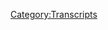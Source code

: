 {{Transcript
    | title         = [[487: September 28, 2020]]
    | caption       = [https://knowledgefight.libsyn.com/487-september-28-2020 Listen to this episode on Libsyn]
    | episodeNumber = [[487: September 28, 2020|487]]
    | length        = 01:23:25
}}

{{MessageBox
    | header     = Warning: Bot Generated Content
    | text       = This transcript was automatically generated by transcription software and likely contains many mistakes and misattributions. Please check the audio for definitive quotes, attribution, and context.
    | image      = N3yvass4myg91.webp
    | imagewidth = 50px
    | id         = warning
}}

{{TranscriptBlock
    | name      = Unknown Speaker
    | timestamp = 00:00:00.000
    | text      = I'm sick of them posing as if they're the good guys, saying we are the bad guys, a knowledge
}}

{{TranscriptBlock
    | name      = Unknown Speaker
    | timestamp = 00:00:23.359
    | text      = fight.
}}

{{TranscriptBlock
    | name      = Unknown Speaker
    | timestamp = 00:00:24.359
    | text      = I'm sick of them posing as if they're the good guys, saying we are the bad guys, a knowledge
}}

{{TranscriptBlock
    | name      = Unknown Speaker
    | timestamp = 00:00:31.359
    | text      = fight.
}}

{{TranscriptBlock
    | name      = Unknown Speaker
    | timestamp = 00:00:32.359
    | text      = Dan and George, knowledge fight.
}}

{{TranscriptBlock
    | name      = Unknown Speaker
    | timestamp = 00:00:33.359
    | text      = Riddler, Riddler, Riddler.
}}

{{TranscriptBlock
    | name      = Unknown Speaker
    | timestamp = 00:00:34.359
    | text      = Need, need money.
}}

{{TranscriptBlock
    | name      = Unknown Speaker
    | timestamp = 00:00:35.359
    | text      = Riddler, Riddler, Riddler, Riddler.
}}

{{TranscriptBlock
    | name      = Unknown Speaker
    | timestamp = 00:00:36.359
    | text      = Andy and Kansas, Andy and Kansas.
}}

{{TranscriptBlock
    | name      = Unknown Speaker
    | timestamp = 00:00:37.359
    | text      = Stop it.
}}

{{TranscriptBlock
    | name      = Unknown Speaker
    | timestamp = 00:00:38.359
    | text      = Andy and Kansas, Andy and Kansas.
}}

{{TranscriptBlock
    | name      = Unknown Speaker
    | timestamp = 00:00:39.359
    | text      = It's time to pray.
}}

{{TranscriptBlock
    | name      = Unknown Speaker
    | timestamp = 00:00:40.359
    | text      = Andy and Kansas, you're on the air.
}}

{{TranscriptBlock
    | name      = Unknown Speaker
    | timestamp = 00:00:41.359
    | text      = Thanks for holding.
}}

{{TranscriptBlock
    | name      = Unknown Speaker
    | timestamp = 00:00:42.359
    | text      = Hello, Alex.
}}

{{TranscriptBlock
    | name      = Unknown Speaker
    | timestamp = 00:00:43.359
    | text      = I'm a first-time caller.
}}

{{TranscriptBlock
    | name      = Unknown Speaker
    | timestamp = 00:00:44.359
    | text      = I'm a huge fan.
}}

{{TranscriptBlock
    | name      = Unknown Speaker
    | timestamp = 00:00:45.359
    | text      = I love your room.
}}

{{TranscriptBlock
    | name      = Unknown Speaker
    | timestamp = 00:00:46.359
    | text      = Knowledge fight.
}}

{{TranscriptBlock
    | name      = Unknown Speaker
    | timestamp = 00:00:47.359
    | text      = Knowledgefight.com.
}}

{{TranscriptBlock
    | name      = Unknown Speaker
    | timestamp = 00:00:58.479
    | text      = I love you.
}}

{{TranscriptBlock
    | name      = Unknown Speaker
    | timestamp = 00:00:59.479
    | text      = Hey, everybody.
}}

{{TranscriptBlock
    | name      = Unknown Speaker
    | timestamp = 00:01:00.479
    | text      = Welcome back to Knowledge Fight.
}}

{{TranscriptBlock
    | name      = Unknown Speaker
    | timestamp = 00:01:01.479
    | text      = I'm Dan.
}}

{{TranscriptBlock
    | name      = Unknown Speaker
    | timestamp = 00:01:02.479
    | text      = I'm Jordan.
}}

{{TranscriptBlock
    | name      = Unknown Speaker
    | timestamp = 00:01:03.479
    | text      = We're a couple of dudes.
}}

{{TranscriptBlock
    | name      = Unknown Speaker
    | timestamp = 00:01:04.480
    | text      = We're going to sit around and drink novelty beverages and talk a little bit about Alex
}}

{{TranscriptBlock
    | name      = Unknown Speaker
    | timestamp = 00:01:05.480
    | text      = Jones.
}}

{{TranscriptBlock
    | name      = Unknown Speaker
    | timestamp = 00:01:06.480
    | text      = Oh, indeed we are, Dan.
}}

{{TranscriptBlock
    | name      = Unknown Speaker
    | timestamp = 00:01:07.480
    | text      = Jordan.
}}

{{TranscriptBlock
    | name      = Unknown Speaker
    | timestamp = 00:01:08.480
    | text      = Dan?
}}

{{TranscriptBlock
    | name      = Unknown Speaker
    | timestamp = 00:01:09.480
    | text      = Jordan.
}}

{{TranscriptBlock
    | name      = Unknown Speaker
    | timestamp = 00:01:10.480
    | text      = I have a quick question for you.
}}

{{TranscriptBlock
    | name      = Unknown Speaker
    | timestamp = 00:01:11.480
    | text      = What's up?
}}

{{TranscriptBlock
    | name      = Unknown Speaker
    | timestamp = 00:01:12.480
    | text      = What is your bright spot today?
}}

{{TranscriptBlock
    | name      = Unknown Speaker
    | timestamp = 00:01:13.480
    | text      = Why don't you go first?
}}

{{TranscriptBlock
    | name      = Unknown Speaker
    | timestamp = 00:01:14.480
    | text      = My name is my beautiful dog, Fanny, who is the cutest dog in the world.
}}

{{TranscriptBlock
    | name      = Unknown Speaker
    | timestamp = 00:01:20.760
    | text      = Debatable.
}}

{{TranscriptBlock
    | name      = Unknown Speaker
    | timestamp = 00:01:21.760
    | text      = Contrary to what some other people may say.
}}

{{TranscriptBlock
    | name      = Unknown Speaker
    | timestamp = 00:01:23.439
    | text      = I'm a naysayer.
}}

{{TranscriptBlock
    | name      = Unknown Speaker
    | timestamp = 00:01:24.439
    | text      = I won many dog shows, certified cute.
}}

{{TranscriptBlock
    | name      = Unknown Speaker
    | timestamp = 00:01:29.840
    | text      = It's cute.
}}

{{TranscriptBlock
    | name      = Unknown Speaker
    | timestamp = 00:01:30.840
    | text      = It's a cute dog.
}}

{{TranscriptBlock
    | name      = Unknown Speaker
    | timestamp = 00:01:31.840
    | text      = She has had problems with her eyes.
}}

{{TranscriptBlock
    | name      = Unknown Speaker
    | timestamp = 00:01:33.079
    | text      = She hasn't been producing tears as much as other dogs to a terrible extent.
}}

{{TranscriptBlock
    | name      = Unknown Speaker
    | timestamp = 00:01:37.840
    | text      = Maybe she's been in a good mood.
}}

{{TranscriptBlock
    | name      = Unknown Speaker
    | timestamp = 00:01:39.239
    | text      = Well, we've been...
}}

{{TranscriptBlock
    | name      = Unknown Speaker
    | timestamp = 00:01:40.239
    | text      = No, that's not quite true.
}}

{{TranscriptBlock
    | name      = Unknown Speaker
    | timestamp = 00:01:41.719
    | text      = No, we've been doing these drops for about a month now.
}}

{{TranscriptBlock
    | name      = Unknown Speaker
    | timestamp = 00:01:44.840
    | text      = We went back for a checkup appointment.
}}

{{TranscriptBlock
    | name      = Unknown Speaker
    | timestamp = 00:01:46.719
    | text      = Fanny is doing great, Dan.
}}

{{TranscriptBlock
    | name      = Unknown Speaker
    | timestamp = 00:01:49.159
    | text      = That's great.
}}

{{TranscriptBlock
    | name      = Unknown Speaker
    | timestamp = 00:01:50.159
    | text      = Best case scenario is what the doctor said.
}}

{{TranscriptBlock
    | name      = Unknown Speaker
    | timestamp = 00:01:52.200
    | text      = That's fantastic.
}}

{{TranscriptBlock
    | name      = Unknown Speaker
    | timestamp = 00:01:53.200
    | text      = So I'm very excited.
}}

{{TranscriptBlock
    | name      = Unknown Speaker
    | timestamp = 00:01:54.200
    | text      = That is great.
}}

{{TranscriptBlock
    | name      = Unknown Speaker
    | timestamp = 00:01:55.200
    | text      = Yes.
}}

{{TranscriptBlock
    | name      = Unknown Speaker
    | timestamp = 00:01:56.200
    | text      = Whenever an animal is doing poorly, it's a huge stress.
}}

{{TranscriptBlock
    | name      = Unknown Speaker
    | timestamp = 00:01:58.959
    | text      = It's a nightmare.
}}

{{TranscriptBlock
    | name      = Unknown Speaker
    | timestamp = 00:01:59.959
    | text      = Yeah.
}}

{{TranscriptBlock
    | name      = Unknown Speaker
    | timestamp = 00:02:00.959
    | text      = Aw.
}}

{{TranscriptBlock
    | name      = Unknown Speaker
    | timestamp = 00:02:01.959
    | text      = Whenever you come out of that, it's really...
}}

{{TranscriptBlock
    | name      = Unknown Speaker
    | timestamp = 00:02:02.959
    | text      = It's incredible.
}}

{{TranscriptBlock
    | name      = Unknown Speaker
    | timestamp = 00:02:03.959
    | text      = Yeah.
}}

{{TranscriptBlock
    | name      = Unknown Speaker
    | timestamp = 00:02:04.959
    | text      = She's happy.
}}

{{TranscriptBlock
    | name      = Unknown Speaker
    | timestamp = 00:02:05.959
    | text      = Everybody's happy.
}}

{{TranscriptBlock
    | name      = Unknown Speaker
    | timestamp = 00:02:06.959
    | text      = It's beautiful.
}}

{{TranscriptBlock
    | name      = Unknown Speaker
    | timestamp = 00:02:07.959
    | text      = Yeah.
}}

{{TranscriptBlock
    | name      = Unknown Speaker
    | timestamp = 00:02:08.960
    | text      = I remember when Celine, when I first brought her into the home, she had some eye issues
}}

{{TranscriptBlock
    | name      = Unknown Speaker
    | timestamp = 00:02:09.960
    | text      = herself.
}}

{{TranscriptBlock
    | name      = Unknown Speaker
    | timestamp = 00:02:10.960
    | text      = She had one eye.
}}

{{TranscriptBlock
    | name      = Unknown Speaker
    | timestamp = 00:02:11.960
    | text      = Sure.
}}

{{TranscriptBlock
    | name      = Unknown Speaker
    | timestamp = 00:02:12.960
    | text      = Sure.
}}

{{TranscriptBlock
    | name      = Unknown Speaker
    | timestamp = 00:02:13.960
    | text      = But the one eye that was missing was like really...
}}

{{TranscriptBlock
    | name      = Unknown Speaker
    | timestamp = 00:02:14.960
    | text      = What was her eye issue?
}}

{{TranscriptBlock
    | name      = Unknown Speaker
    | timestamp = 00:02:15.960
    | text      = Not sure.
}}

{{TranscriptBlock
    | name      = Unknown Speaker
    | timestamp = 00:02:16.960
    | text      = Astigmatism?
}}

{{TranscriptBlock
    | name      = Unknown Speaker
    | timestamp = 00:02:17.960
    | text      = Yeah, I think so.
}}

{{TranscriptBlock
    | name      = Unknown Speaker
    | timestamp = 00:02:18.960
    | text      = No, she...
}}

{{TranscriptBlock
    | name      = Unknown Speaker
    | timestamp = 00:02:19.960
    | text      = You know, the eye that she was missing was like swelling up, and it was really bad.
}}

{{TranscriptBlock
    | name      = Unknown Speaker
    | timestamp = 00:02:24.319
    | text      = When that all got resolved, it was such an unbelievable relief.
}}

{{TranscriptBlock
    | name      = Unknown Speaker
    | timestamp = 00:02:28.199
    | text      = Isn't it?
}}

{{TranscriptBlock
    | name      = Unknown Speaker
    | timestamp = 00:02:29.199
    | text      = It's incredible.
}}

{{TranscriptBlock
    | name      = Unknown Speaker
    | timestamp = 00:02:30.199
    | text      = Hell yeah.
}}

{{TranscriptBlock
    | name      = Unknown Speaker
    | timestamp = 00:02:31.199
    | text      = So congratulations to you.
}}

{{TranscriptBlock
    | name      = Unknown Speaker
    | timestamp = 00:02:32.199
    | text      = I feel amazing.
}}

{{TranscriptBlock
    | name      = Unknown Speaker
    | timestamp = 00:02:33.199
    | text      = Yeah.
}}

{{TranscriptBlock
    | name      = Unknown Speaker
    | timestamp = 00:02:34.199
    | text      = Yeah.
}}

{{TranscriptBlock
    | name      = Unknown Speaker
    | timestamp = 00:02:35.199
    | text      = And your dog partner family.
}}

{{TranscriptBlock
    | name      = Unknown Speaker
    | timestamp = 00:02:36.199
    | text      = Yeah, absolutely.
}}

{{TranscriptBlock
    | name      = Unknown Speaker
    | timestamp = 00:02:37.199
    | text      = How about you?
}}

{{TranscriptBlock
    | name      = Unknown Speaker
    | timestamp = 00:02:38.199
    | text      = What?
}}

{{TranscriptBlock
    | name      = Unknown Speaker
    | timestamp = 00:02:39.199
    | text      = How about you?
}}

{{TranscriptBlock
    | name      = Unknown Speaker
    | timestamp = 00:02:40.199
    | text      = I'm a fan of mailbags.
}}

{{TranscriptBlock
    | name      = Unknown Speaker
    | timestamp = 00:02:41.199
    | text      = What?
}}

{{TranscriptBlock
    | name      = Unknown Speaker
    | timestamp = 00:02:42.199
    | text      = You know, Jordan, it's really interesting.
}}

{{TranscriptBlock
    | name      = Unknown Speaker
    | timestamp = 00:02:45.080
    | text      = This mailbag experiment has been full of some things that you expect, like some nice seltzers
}}

{{TranscriptBlock
    | name      = Unknown Speaker
    | timestamp = 00:02:50.599
    | text      = show up from time to time.
}}

{{TranscriptBlock
    | name      = Unknown Speaker
    | timestamp = 00:02:52.159
    | text      = Sure, sure, sure.
}}

{{TranscriptBlock
    | name      = Unknown Speaker
    | timestamp = 00:02:53.159
    | text      = And then sometimes things that are like completely out of left field that are pretty cool.
}}

{{TranscriptBlock
    | name      = Unknown Speaker
    | timestamp = 00:02:58.000
    | text      = Yeah, we got the Dodgers left field.
}}

{{TranscriptBlock
    | name      = Unknown Speaker
    | timestamp = 00:03:00.159
    | text      = Yeah, we did.
}}

{{TranscriptBlock
    | name      = Unknown Speaker
    | timestamp = 00:03:02.240
    | text      = We got a couple things.
}}

{{TranscriptBlock
    | name      = Unknown Speaker
    | timestamp = 00:03:03.759
    | text      = First, Mary Catherine sent a bag of ghost pepper popcorn.
}}

{{TranscriptBlock
    | name      = Unknown Speaker
    | timestamp = 00:03:07.639
    | text      = Oh yes, did you try that?
}}

{{TranscriptBlock
    | name      = Unknown Speaker
    | timestamp = 00:03:09.319
    | text      = We haven't tried it, but you and I need to try it at some point.
}}

{{TranscriptBlock
    | name      = Unknown Speaker
    | timestamp = 00:03:12.360
    | text      = I was thinking about doing a couple of things that are like heat challenges.
}}

{{TranscriptBlock
    | name      = Unknown Speaker
    | timestamp = 00:03:17.319
    | text      = I know that right now there's like this chocolate bar or whatever, you know that one chip challenge
}}

{{TranscriptBlock
    | name      = Unknown Speaker
    | timestamp = 00:03:22.240
    | text      = thing too?
}}

{{TranscriptBlock
    | name      = Unknown Speaker
    | timestamp = 00:03:23.400
    | text      = I know that people like Jared Holt do like it for charity.
}}

{{TranscriptBlock
    | name      = Unknown Speaker
    | timestamp = 00:03:29.039
    | text      = Like the him and...
}}

{{TranscriptBlock
    | name      = Unknown Speaker
    | timestamp = 00:03:30.039
    | text      = Really?
}}

{{TranscriptBlock
    | name      = Unknown Speaker
    | timestamp = 00:03:31.039
    | text      = I've never heard of this.
}}

{{TranscriptBlock
    | name      = Unknown Speaker
    | timestamp = 00:03:32.039
    | text      = This one chip for charity kind of thing.
}}

{{TranscriptBlock
    | name      = Unknown Speaker
    | timestamp = 00:03:34.199
    | text      = I was just thinking we could just eat it.
}}

{{TranscriptBlock
    | name      = Unknown Speaker
    | timestamp = 00:03:35.599
    | text      = I feel like I'm getting cheated out of a lot of chips in this circumstance.
}}

{{TranscriptBlock
    | name      = Unknown Speaker
    | timestamp = 00:03:38.479
    | text      = Oh, it's like really hot.
}}

{{TranscriptBlock
    | name      = Unknown Speaker
    | timestamp = 00:03:39.960
    | text      = Oh, okay.
}}

{{TranscriptBlock
    | name      = Unknown Speaker
    | timestamp = 00:03:40.960
    | text      = All right.
}}

{{TranscriptBlock
    | name      = Unknown Speaker
    | timestamp = 00:03:41.960
    | text      = It's like painfully hot.
}}

{{TranscriptBlock
    | name      = Unknown Speaker
    | timestamp = 00:03:42.960
    | text      = Okay, not a chocolate chip.
}}

{{TranscriptBlock
    | name      = Unknown Speaker
    | timestamp = 00:03:43.960
    | text      = No, no.
}}

{{TranscriptBlock
    | name      = Unknown Speaker
    | timestamp = 00:03:44.960
    | text      = But there's also a really hot chocolate bar that is the same sort of thing.
}}

{{TranscriptBlock
    | name      = Unknown Speaker
    | timestamp = 00:03:47.759
    | text      = Okay.
}}

{{TranscriptBlock
    | name      = Unknown Speaker
    | timestamp = 00:03:48.759
    | text      = I was thinking like I just want to eat it.
}}

{{TranscriptBlock
    | name      = Unknown Speaker
    | timestamp = 00:03:50.120
    | text      = Well, yeah, of course you want to try it.
}}

{{TranscriptBlock
    | name      = Unknown Speaker
    | timestamp = 00:03:51.919
    | text      = Why not?
}}

{{TranscriptBlock
    | name      = Unknown Speaker
    | timestamp = 00:03:52.919
    | text      = If you want to give it to charity, go for it.
}}

{{TranscriptBlock
    | name      = Unknown Speaker
    | timestamp = 00:03:53.919
    | text      = Yeah, for sure, for sure.
}}

{{TranscriptBlock
    | name      = Unknown Speaker
    | timestamp = 00:03:54.919
    | text      = No, no, no.
}}

{{TranscriptBlock
    | name      = Unknown Speaker
    | timestamp = 00:03:55.919
    | text      = I need an excuse to just try it.
}}

{{TranscriptBlock
    | name      = Unknown Speaker
    | timestamp = 00:03:58.240
    | text      = So I was thinking about that and maybe that ghost pepper popcorn could be involved in
}}

{{TranscriptBlock
    | name      = Unknown Speaker
    | timestamp = 00:04:01.800
    | text      = something like that.
}}

{{TranscriptBlock
    | name      = Unknown Speaker
    | timestamp = 00:04:02.800
    | text      = Oh, we could do that.
}}

{{TranscriptBlock
    | name      = Unknown Speaker
    | timestamp = 00:04:03.800
    | text      = Because now that you're a guy who can handle spice, I feel like maybe there's a lot more
}}

{{TranscriptBlock
    | name      = Unknown Speaker
    | timestamp = 00:04:07.199
    | text      = territory we can explore there.
}}

{{TranscriptBlock
    | name      = Unknown Speaker
    | timestamp = 00:04:09.020
    | text      = It's almost a cop-out that the episode I discovered that I can handle heat, it was a lost episode.
}}

{{TranscriptBlock
    | name      = Unknown Speaker
    | timestamp = 00:04:16.319
    | text      = That is a little unfortunate.
}}

{{TranscriptBlock
    | name      = Unknown Speaker
    | timestamp = 00:04:17.319
    | text      = Nobody will ever be able to prove it.
}}

{{TranscriptBlock
    | name      = Unknown Speaker
    | timestamp = 00:04:18.439
    | text      = Yeah.
}}

{{TranscriptBlock
    | name      = Unknown Speaker
    | timestamp = 00:04:19.439
    | text      = Well, we know in our heart of hearts that it was there.
}}

{{TranscriptBlock
    | name      = Unknown Speaker
    | timestamp = 00:04:22.120
    | text      = Would I lie to you, Dan?
}}

{{TranscriptBlock
    | name      = Unknown Speaker
    | timestamp = 00:04:24.839
    | text      = Depends on about what, maybe.
}}

{{TranscriptBlock
    | name      = Unknown Speaker
    | timestamp = 00:04:25.839
    | text      = Fair enough.
}}

{{TranscriptBlock
    | name      = Unknown Speaker
    | timestamp = 00:04:26.839
    | text      = So the next thing that we have that is really super unexpected is this really interesting
}}

{{TranscriptBlock
    | name      = Unknown Speaker
    | timestamp = 00:04:32.639
    | text      = Kagagami High, I believe.
}}

{{TranscriptBlock
    | name      = Unknown Speaker
    | timestamp = 00:04:34.639
    | text      = Yes, yeah, yeah, yeah.
}}

{{TranscriptBlock
    | name      = Unknown Speaker
    | timestamp = 00:04:35.639
    | text      = I'm not entirely sure how to pronounce this, but it is a humorous role-playing game about
}}

{{TranscriptBlock
    | name      = Unknown Speaker
    | timestamp = 00:04:40.000
    | text      = Japanese school girls in a school full of conspiracies and the unexplained.
}}

{{TranscriptBlock
    | name      = Unknown Speaker
    | timestamp = 00:04:44.199
    | text      = It was a creation of a listener named Aaron Clooney.
}}

{{TranscriptBlock
    | name      = Unknown Speaker
    | timestamp = 00:04:49.720
    | text      = It set this in and I'm tempted to want to try and play it.
}}

{{TranscriptBlock
    | name      = Unknown Speaker
    | timestamp = 00:04:54.720
    | text      = No, I read through the whole thing.
}}

{{TranscriptBlock
    | name      = Unknown Speaker
    | timestamp = 00:04:56.160
    | text      = There's some very funny character descriptions and one of the big things is describing all
}}

{{TranscriptBlock
    | name      = Unknown Speaker
    | timestamp = 00:05:02.040
    | text      = of the settings that they can take place in.
}}

{{TranscriptBlock
    | name      = Unknown Speaker
    | timestamp = 00:05:04.560
    | text      = And some of those were very, very funny.
}}

{{TranscriptBlock
    | name      = Unknown Speaker
    | timestamp = 00:05:06.639
    | text      = Okay.
}}

{{TranscriptBlock
    | name      = Unknown Speaker
    | timestamp = 00:05:07.639
    | text      = Yeah, it's pretty good.
}}

{{TranscriptBlock
    | name      = Unknown Speaker
    | timestamp = 00:05:08.639
    | text      = I have not had a chance to read through much of it.
}}

{{TranscriptBlock
    | name      = Unknown Speaker
    | timestamp = 00:05:10.160
    | text      = I've leafed through a tiny bit and it seems like I have not had a lot of experience in
}}

{{TranscriptBlock
    | name      = Unknown Speaker
    | timestamp = 00:05:14.480
    | text      = the realm of role-playing games, but...
}}

{{TranscriptBlock
    | name      = Unknown Speaker
    | timestamp = 00:05:17.199
    | text      = Well, I think the first time you experience a role-playing game, you should be a Japanese
}}

{{TranscriptBlock
    | name      = Unknown Speaker
    | timestamp = 00:05:21.680
    | text      = high school girl.
}}

{{TranscriptBlock
    | name      = Unknown Speaker
    | timestamp = 00:05:23.079
    | text      = In a school full of conspiracies.
}}

{{TranscriptBlock
    | name      = Unknown Speaker
    | timestamp = 00:05:24.639
    | text      = Exactly.
}}

{{TranscriptBlock
    | name      = Unknown Speaker
    | timestamp = 00:05:25.639
    | text      = Perhaps, maybe.
}}

{{TranscriptBlock
    | name      = Unknown Speaker
    | timestamp = 00:05:26.639
    | text      = That's the only thing that makes sense to me.
}}

{{TranscriptBlock
    | name      = Unknown Speaker
    | timestamp = 00:05:27.639
    | text      = Yeah.
}}

{{TranscriptBlock
    | name      = Unknown Speaker
    | timestamp = 00:05:28.639
    | text      = So the final thing here in the bag is, I'm going to read this here.
}}

{{TranscriptBlock
    | name      = Unknown Speaker
    | timestamp = 00:05:31.399
    | text      = Please do.
}}

{{TranscriptBlock
    | name      = Unknown Speaker
    | timestamp = 00:05:32.399
    | text      = Mr. Jordan, whilst doing background research into possible ideas for a text adventure,
}}

{{TranscriptBlock
    | name      = Unknown Speaker
    | timestamp = 00:05:35.959
    | text      = I came across the enclosed item and instantly thought of you guys.
}}

{{TranscriptBlock
    | name      = Unknown Speaker
    | timestamp = 00:05:40.680
    | text      = This is an original flyer for a concert in honor of ex-president George Bush Sr. by the
}}

{{TranscriptBlock
    | name      = Unknown Speaker
    | timestamp = 00:05:45.240
    | text      = lake at the Bohemian Grove the weekend after Alex Jones gatecrashed the place in July 2000.
}}

{{TranscriptBlock
    | name      = Unknown Speaker
    | timestamp = 00:05:53.000
    | text      = I imagine the security detail of the Grove was far higher than the weekend before.
}}

{{TranscriptBlock
    | name      = Unknown Speaker
    | timestamp = 00:05:56.600
    | text      = Problem.
}}

{{TranscriptBlock
    | name      = Unknown Speaker
    | timestamp = 00:05:57.600
    | text      = All the best, Dan from Newcastle, UK.
}}

{{TranscriptBlock
    | name      = Unknown Speaker
    | timestamp = 00:06:00.040
    | text      = If you look behind you, it's up there on the wall now.
}}

{{TranscriptBlock
    | name      = Unknown Speaker
    | timestamp = 00:06:03.079
    | text      = I framed it.
}}

{{TranscriptBlock
    | name      = Unknown Speaker
    | timestamp = 00:06:04.079
    | text      = Oh, shit!
}}

{{TranscriptBlock
    | name      = Unknown Speaker
    | timestamp = 00:06:05.079
    | text      = That...
}}

{{TranscriptBlock
    | name      = Unknown Speaker
    | timestamp = 00:06:06.079
    | text      = It's an amazing flyer for a band concert celebrating George Bush Sr.
}}

{{TranscriptBlock
    | name      = Unknown Speaker
    | timestamp = 00:06:13.439
    | text      = That's surreal.
}}

{{TranscriptBlock
    | name      = Unknown Speaker
    | timestamp = 00:06:14.439
    | text      = And you can't see it because it's in the frame, but on the back of it, there's just the program.
}}

{{TranscriptBlock
    | name      = Unknown Speaker
    | timestamp = 00:06:20.480
    | text      = That's a real flyer that has, like, who played the bassoon that night.
}}

{{TranscriptBlock
    | name      = Unknown Speaker
    | timestamp = 00:06:25.040
    | text      = Insane.
}}

{{TranscriptBlock
    | name      = Unknown Speaker
    | timestamp = 00:06:26.040
    | text      = Yeah.
}}

{{TranscriptBlock
    | name      = Unknown Speaker
    | timestamp = 00:06:27.040
    | text      = Absolutely insane.
}}

{{TranscriptBlock
    | name      = Unknown Speaker
    | timestamp = 00:06:28.040
    | text      = What's really, really cool about that is it goes so far towards, like, showing that, like,
}}

{{TranscriptBlock
    | name      = Unknown Speaker
    | timestamp = 00:06:33.120
    | text      = this isn't the secret-est of societies.
}}

{{TranscriptBlock
    | name      = Unknown Speaker
    | timestamp = 00:06:36.199
    | text      = If they're letting, uh, conductor Norbert Mulder in there, then we're definitely able
}}

{{TranscriptBlock
    | name      = Unknown Speaker
    | timestamp = 00:06:43.040
    | text      = to get in at any point in time.
}}

{{TranscriptBlock
    | name      = Unknown Speaker
    | timestamp = 00:06:44.680
    | text      = They're printing up these things that have all the credits for everybody who put on their
}}

{{TranscriptBlock
    | name      = Unknown Speaker
    | timestamp = 00:06:48.399
    | text      = pageants.
}}

{{TranscriptBlock
    | name      = Unknown Speaker
    | timestamp = 00:06:49.399
    | text      = You know, it's like, they're not trying to keep that too under wraps.
}}

{{TranscriptBlock
    | name      = Unknown Speaker
    | timestamp = 00:06:51.680
    | text      = Guest conductor's name was Skitch Henderson.
}}

{{TranscriptBlock
    | name      = Unknown Speaker
    | timestamp = 00:06:54.600
    | text      = If a Skitch is getting into Bohemian Grove, you know it's not a secret society.
}}

{{TranscriptBlock
    | name      = Unknown Speaker
    | timestamp = 00:06:58.560
    | text      = What a fucking murderer's row.
}}

{{TranscriptBlock
    | name      = Unknown Speaker
    | timestamp = 00:07:00.040
    | text      = You got Skitch and Norbert.
}}

{{TranscriptBlock
    | name      = Unknown Speaker
    | timestamp = 00:07:01.839
    | text      = You got the classic, classic conductor duo of Skitch and Norbert.
}}

{{TranscriptBlock
    | name      = Unknown Speaker
    | timestamp = 00:07:06.360
    | text      = Yeah.
}}

{{TranscriptBlock
    | name      = Unknown Speaker
    | timestamp = 00:07:07.360
    | text      = So I just think that's really awesome, and in terms of, like, things to...
}}

{{TranscriptBlock
    | name      = Unknown Speaker
    | timestamp = 00:07:10.720
    | text      = Who's on first chair?
}}

{{TranscriptBlock
    | name      = Unknown Speaker
    | timestamp = 00:07:11.720
    | text      = Alright.
}}

{{TranscriptBlock
    | name      = Unknown Speaker
    | timestamp = 00:07:12.720
    | text      = It's gotta be Skitch.
}}

{{TranscriptBlock
    | name      = Unknown Speaker
    | timestamp = 00:07:13.720
    | text      = I'm gonna keep on moving.
}}

{{TranscriptBlock
    | name      = Unknown Speaker
    | timestamp = 00:07:14.720
    | text      = Um, in terms of things, like, to decorate, uh, the space in the studio, I can think of
}}

{{TranscriptBlock
    | name      = Unknown Speaker
    | timestamp = 00:07:19.800
    | text      = few things that are cooler than, you know, like, we've got a painting of Leo Zagami.
}}

{{TranscriptBlock
    | name      = Unknown Speaker
    | timestamp = 00:07:23.639
    | text      = Totally.
}}

{{TranscriptBlock
    | name      = Unknown Speaker
    | timestamp = 00:07:24.639
    | text      = We've got a flyer from Bohemian Grove, like, it's just, like, this is shaping up quite
}}

{{TranscriptBlock
    | name      = Unknown Speaker
    | timestamp = 00:07:29.639
    | text      = nicely.
}}

{{TranscriptBlock
    | name      = Unknown Speaker
    | timestamp = 00:07:30.639
    | text      = No, this is turning into one of those, like, oh, accidentally I've been working on figurines
}}

{{TranscriptBlock
    | name      = Unknown Speaker
    | timestamp = 00:07:36.199
    | text      = for my entire life, so my entire room is just filled with nonsense, and you're like, this
}}

{{TranscriptBlock
    | name      = Unknown Speaker
    | timestamp = 00:07:40.720
    | text      = is great.
}}

{{TranscriptBlock
    | name      = Unknown Speaker
    | timestamp = 00:07:41.720
    | text      = Info Wars Magazine.
}}

{{TranscriptBlock
    | name      = Unknown Speaker
    | timestamp = 00:07:42.720
    | text      = Totally.
}}

{{TranscriptBlock
    | name      = Unknown Speaker
    | timestamp = 00:07:43.720
    | text      = Tyranny Slapper 1.
}}

{{TranscriptBlock
    | name      = Unknown Speaker
    | timestamp = 00:07:44.720
    | text      = Why not?
}}

{{TranscriptBlock
    | name      = Unknown Speaker
    | timestamp = 00:07:45.720
    | text      = It's just great.
}}

{{TranscriptBlock
    | name      = Unknown Speaker
    | timestamp = 00:07:46.720
    | text      = Great.
}}

{{TranscriptBlock
    | name      = Unknown Speaker
    | timestamp = 00:07:47.720
    | text      = I love it.
}}

{{TranscriptBlock
    | name      = Unknown Speaker
    | timestamp = 00:07:48.720
    | text      = Absolutely.
}}

{{TranscriptBlock
    | name      = Unknown Speaker
    | timestamp = 00:07:49.720
    | text      = So thank you so much, uh, Dan, Aaron, and, uh, Mary Catherine.
}}

{{TranscriptBlock
    | name      = Unknown Speaker
    | timestamp = 00:07:50.720
    | text      = We appreciate, uh...
}}

{{TranscriptBlock
    | name      = Unknown Speaker
    | timestamp = 00:07:51.720
    | text      = Yes, thank you very much.
}}

{{TranscriptBlock
    | name      = Unknown Speaker
    | timestamp = 00:07:52.720
    | text      = Thank you for your wonderful gifts.
}}

{{TranscriptBlock
    | name      = Unknown Speaker
    | timestamp = 00:07:53.720
    | text      = So, Jordan, today, uh, what we get in front of us is a little episode where we're going
}}

{{TranscriptBlock
    | name      = Unknown Speaker
    | timestamp = 00:07:57.480
    | text      = to be talking about what Alex Jones was up to on September 28th, 2020.
}}

{{TranscriptBlock
    | name      = Unknown Speaker
    | timestamp = 00:08:00.839
    | text      = Oh, no.
}}

{{TranscriptBlock
    | name      = Unknown Speaker
    | timestamp = 00:08:01.839
    | text      = I'm Dan.
}}

{{TranscriptBlock
    | name      = Unknown Speaker
    | timestamp = 00:08:02.839
    | text      = This is 2020.
}}

{{TranscriptBlock
    | name      = Unknown Speaker
    | timestamp = 00:08:03.839
    | text      = Oh, goddammit.
}}

{{TranscriptBlock
    | name      = Unknown Speaker
    | timestamp = 00:08:04.839
    | text      = So the reason for the 28th is because the night before, the story of Trump's taxes in
}}

{{TranscriptBlock
    | name      = Unknown Speaker
    | timestamp = 00:08:08.639
    | text      = the New York Times broke, and so obviously, you know, it's kind of interesting to see
}}

{{TranscriptBlock
    | name      = Unknown Speaker
    | timestamp = 00:08:12.959
    | text      = what maybe Alex says.
}}

{{TranscriptBlock
    | name      = Unknown Speaker
    | timestamp = 00:08:14.600
    | text      = You would think.
}}

{{TranscriptBlock
    | name      = Unknown Speaker
    | timestamp = 00:08:15.600
    | text      = Um, and then, uh, also, I didn't want to do the 29th because today, as we're recording
}}

{{TranscriptBlock
    | name      = Unknown Speaker
    | timestamp = 00:08:22.079
    | text      = this on Tuesday, is the night of the debates.
}}

{{TranscriptBlock
    | name      = Unknown Speaker
    | timestamp = 00:08:24.319
    | text      = Right.
}}

{{TranscriptBlock
    | name      = Unknown Speaker
    | timestamp = 00:08:25.319
    | text      = And Alex is doing a live stream all day for the debate.
}}

{{TranscriptBlock
    | name      = Unknown Speaker
    | timestamp = 00:08:29.160
    | text      = Oh my god.
}}

{{TranscriptBlock
    | name      = Unknown Speaker
    | timestamp = 00:08:30.160
    | text      = And so maybe on Friday, we'll do a debate and debate aftermath kind of episode.
}}

{{TranscriptBlock
    | name      = Unknown Speaker
    | timestamp = 00:08:35.679
    | text      = Yeah.
}}

{{TranscriptBlock
    | name      = Unknown Speaker
    | timestamp = 00:08:36.679
    | text      = But for now, I just figured, like, the 28th, let's see, the New York Times has put out
}}

{{TranscriptBlock
    | name      = Unknown Speaker
    | timestamp = 00:08:40.840
    | text      = this expose.
}}

{{TranscriptBlock
    | name      = Unknown Speaker
    | timestamp = 00:08:41.840
    | text      = What have they got?
}}

{{TranscriptBlock
    | name      = Unknown Speaker
    | timestamp = 00:08:42.840
    | text      = Yeah, so, um, here we go.
}}

{{TranscriptBlock
    | name      = Unknown Speaker
    | timestamp = 00:08:44.840
    | text      = We're going to get into it, but first, you have to take a moment to say thank you to
}}

{{TranscriptBlock
    | name      = Unknown Speaker
    | timestamp = 00:08:48.519
    | text      = some folks who have signed up and are supporting the show.
}}

{{TranscriptBlock
    | name      = Unknown Speaker
    | timestamp = 00:08:50.000
    | text      = Oh, that's a great idea.
}}

{{TranscriptBlock
    | name      = Unknown Speaker
    | timestamp = 00:08:51.220
    | text      = So first, Steven M!
}}

{{TranscriptBlock
    | name      = Unknown Speaker
    | timestamp = 00:08:53.120
    | text      = Thank you so much.
}}

{{TranscriptBlock
    | name      = Unknown Speaker
    | timestamp = 00:08:54.120
    | text      = You are now a policy wonk!
}}

{{TranscriptBlock
    | name      = Unknown Speaker
    | timestamp = 00:08:55.460
    | text      = I'm a policy wonk!
}}

{{TranscriptBlock
    | name      = Unknown Speaker
    | timestamp = 00:08:56.600
    | text      = Thanks, Steven!
}}

{{TranscriptBlock
    | name      = Unknown Speaker
    | timestamp = 00:08:57.600
    | text      = Thank you.
}}

{{TranscriptBlock
    | name      = Unknown Speaker
    | timestamp = 00:08:58.600
    | text      = Next, Patrick D, thank you so much.
}}

{{TranscriptBlock
    | name      = Unknown Speaker
    | timestamp = 00:08:59.600
    | text      = You are now a policy wonk.
}}

{{TranscriptBlock
    | name      = Unknown Speaker
    | timestamp = 00:09:00.600
    | text      = I'm a policy wonk.
}}

{{TranscriptBlock
    | name      = Unknown Speaker
    | timestamp = 00:09:01.600
    | text      = Thank you very much, Patrick.
}}

{{TranscriptBlock
    | name      = Unknown Speaker
    | timestamp = 00:09:02.600
    | text      = Thank you!
}}

{{TranscriptBlock
    | name      = Unknown Speaker
    | timestamp = 00:09:03.600
    | text      = Next, ready-or-not-here-I-crumb.
}}

{{TranscriptBlock
    | name      = Unknown Speaker
    | timestamp = 00:09:05.519
    | text      = Thank you so much.
}}

{{TranscriptBlock
    | name      = Unknown Speaker
    | timestamp = 00:09:06.519
    | text      = You are now a policy wonk.
}}

{{TranscriptBlock
    | name      = Unknown Speaker
    | timestamp = 00:09:07.519
    | text      = I'm a policy wonk!
}}

{{TranscriptBlock
    | name      = Unknown Speaker
    | timestamp = 00:09:08.519
    | text      = Thank you very much, Brady!
}}

{{TranscriptBlock
    | name      = Unknown Speaker
    | timestamp = 00:09:09.519
    | text      = Thank you.
}}

{{TranscriptBlock
    | name      = Unknown Speaker
    | timestamp = 00:09:10.519
    | text      = Next, Dr Bill!
}}

{{TranscriptBlock
    | name      = Unknown Speaker
    | timestamp = 00:09:11.519
    | text      = Thank you so much.
}}

{{TranscriptBlock
    | name      = Unknown Speaker
    | timestamp = 00:09:12.519
    | text      = You are now a policy wonk.
}}

{{TranscriptBlock
    | name      = Unknown Speaker
    | timestamp = 00:09:13.519
    | text      = I'm a policy wonk.
}}

{{TranscriptBlock
    | name      = Unknown Speaker
    | timestamp = 00:09:14.519
    | text      = Thanks, Dr Bill!
}}

{{TranscriptBlock
    | name      = Unknown Speaker
    | timestamp = 00:09:15.519
    | text      = Thank you!
}}

{{TranscriptBlock
    | name      = Unknown Speaker
    | timestamp = 00:09:16.519
    | text      = Next, Rachel C.R.!
}}

{{TranscriptBlock
    | name      = Unknown Speaker
    | timestamp = 00:09:17.519
    | text      = Thank you so much!
}}

{{TranscriptBlock
    | name      = Unknown Speaker
    | timestamp = 00:09:18.519
    | text      = You are now a policy wonk.
}}

{{TranscriptBlock
    | name      = Unknown Speaker
    | timestamp = 00:09:19.519
    | text      = Thank you very much, Rachel!
}}

{{TranscriptBlock
    | name      = Unknown Speaker
    | timestamp = 00:09:20.519
    | text      = Thank you!
}}

{{TranscriptBlock
    | name      = Unknown Speaker
    | timestamp = 00:09:21.519
    | text      = Next, Commander Holly.
}}

{{TranscriptBlock
    | name      = Unknown Speaker
    | timestamp = 00:09:22.519
    | text      = All one word.
}}

{{TranscriptBlock
    | name      = Unknown Speaker
    | timestamp = 00:09:23.519
    | text      = Alright.
}}

{{TranscriptBlock
    | name      = Unknown Speaker
    | timestamp = 00:09:24.519
    | text      = Thank you so much, you are now a policy wonk.
}}

{{TranscriptBlock
    | name      = Unknown Speaker
    | timestamp = 00:09:25.519
    | text      = I'm a policy wonk.
}}

{{TranscriptBlock
    | name      = Unknown Speaker
    | timestamp = 00:09:26.519
    | text      = Thank you very much, Karim, Commander Holly.
}}

{{TranscriptBlock
    | name      = Unknown Speaker
    | timestamp = 00:09:27.519
    | text      = Thank you!
}}

{{TranscriptBlock
    | name      = Unknown Speaker
    | timestamp = 00:09:28.519
    | text      = Next, TimM.
}}

{{TranscriptBlock
    | name      = Unknown Speaker
    | timestamp = 00:09:29.519
    | text      = Thank you so much, you are now a policy wonk.
}}

{{TranscriptBlock
    | name      = Unknown Speaker
    | timestamp = 00:09:30.519
    | text      = I'm a policy wonk.
}}

{{TranscriptBlock
    | name      = Unknown Speaker
    | timestamp = 00:09:31.519
    | text      = Thanks, Tim!
}}

{{TranscriptBlock
    | name      = Unknown Speaker
    | timestamp = 00:09:32.519
    | text      = Thank you!
}}

{{TranscriptBlock
    | name      = Unknown Speaker
    | timestamp = 00:09:33.519
    | text      = Finally, I'd like to say thank you to a couple of people who donated on an elevated level.
}}

{{TranscriptBlock
    | name      = Unknown Speaker
    | timestamp = 00:09:35.519
    | text      = We appreciate that very much.
}}

{{TranscriptBlock
    | name      = Unknown Speaker
    | timestamp = 00:09:36.519
    | text      = So, first, Som, S-O-M, last initial K. Thank you so much, you are now a technocrat.
}}

{{TranscriptBlock
    | name      = Unknown Speaker
    | timestamp = 00:09:42.639
    | text      = And, Dan didn't read my joke name when I became a policy wonk.
}}

{{TranscriptBlock
    | name      = Unknown Speaker
    | timestamp = 00:09:46.360
    | text      = Thank you so much, you are now a technocrat.
}}

{{TranscriptBlock
    | name      = Unknown Speaker
    | timestamp = 00:09:48.080
    | text      = I'm a policy wonk.
}}

{{TranscriptBlock
    | name      = Unknown Speaker
    | timestamp = 00:09:49.679
    | text      = Crikey, mate, that's fantastic.
}}

{{TranscriptBlock
    | name      = Unknown Speaker
    | timestamp = 00:09:50.679
    | text      = Have yourself a brew.
}}

{{TranscriptBlock
    | name      = Unknown Speaker
    | timestamp = 00:09:51.679
    | text      = How's your 401k doing, bro?
}}

{{TranscriptBlock
    | name      = Unknown Speaker
    | timestamp = 00:09:53.679
    | text      = Alright, we gotta go full tilt boogie on this, Watson, alright?
}}

{{TranscriptBlock
    | name      = Unknown Speaker
    | timestamp = 00:09:56.320
    | text      = Let's just get down to business.
}}

{{TranscriptBlock
    | name      = Unknown Speaker
    | timestamp = 00:09:57.960
    | text      = We ain't making that money off that heroin.
}}

{{TranscriptBlock
    | name      = Unknown Speaker
    | timestamp = 00:10:00.039
    | text      = Why you pimps so good?
}}

{{TranscriptBlock
    | name      = Unknown Speaker
    | timestamp = 00:10:01.960
    | text      = My neck is freakishly large.
}}

{{TranscriptBlock
    | name      = Unknown Speaker
    | timestamp = 00:10:03.600
    | text      = I declare info war on you.
}}

{{TranscriptBlock
    | name      = Unknown Speaker
    | timestamp = 00:10:06.279
    | text      = Thank you so much, Som, and thank you so much, Dan didn't read my joke name when I became
}}

{{TranscriptBlock
    | name      = Unknown Speaker
    | timestamp = 00:10:10.120
    | text      = a policy wonk.
}}

{{TranscriptBlock
    | name      = Unknown Speaker
    | timestamp = 00:10:11.120
    | text      = Yes, thank you very much to the both of you.
}}

{{TranscriptBlock
    | name      = Unknown Speaker
    | timestamp = 00:10:12.279
    | text      = If you're out there listening and you're thinking, hey, I enjoy the show, I'd like to support
}}

{{TranscriptBlock
    | name      = Unknown Speaker
    | timestamp = 00:10:14.840
    | text      = these gents, dude, you can do that by going to our website, knowledgefights.com, clicking
}}

{{TranscriptBlock
    | name      = Unknown Speaker
    | timestamp = 00:10:17.480
    | text      = the button that says support the show, or...
}}

{{TranscriptBlock
    | name      = Unknown Speaker
    | timestamp = 00:10:19.200
    | text      = Indeed you could, or Dan, what you could do is you could take that generous spirit, alright,
}}

{{TranscriptBlock
    | name      = Unknown Speaker
    | timestamp = 00:10:24.679
    | text      = get yourself a mortar and pestle, put some herbs from the garden in there, maybe get
}}

{{TranscriptBlock
    | name      = Unknown Speaker
    | timestamp = 00:10:29.960
    | text      = a little worm wart, alright, ground that all up into a tiny little paste, alright.
}}

{{TranscriptBlock
    | name      = Unknown Speaker
    | timestamp = 00:10:36.240
    | text      = Is worm wart a thing?
}}

{{TranscriptBlock
    | name      = Unknown Speaker
    | timestamp = 00:10:37.240
    | text      = Yes, it's totally a thing.
}}

{{TranscriptBlock
    | name      = Unknown Speaker
    | timestamp = 00:10:38.240
    | text      = I think you're thinking of worm wood.
}}

{{TranscriptBlock
    | name      = Unknown Speaker
    | timestamp = 00:10:39.720
    | text      = No, I'm thinking of worm wart, Dan, with a w-o-r-t on it.
}}

{{TranscriptBlock
    | name      = Unknown Speaker
    | timestamp = 00:10:45.860
    | text      = Are you looking up whether worm wart exists right now?
}}

{{TranscriptBlock
    | name      = Unknown Speaker
    | timestamp = 00:10:48.519
    | text      = You bet.
}}

{{TranscriptBlock
    | name      = Unknown Speaker
    | timestamp = 00:10:49.519
    | text      = Alrighty, so what you do is you get that and you grind it into a little bit of a paste,
}}

{{TranscriptBlock
    | name      = Unknown Speaker
    | timestamp = 00:10:53.679
    | text      = turn it into a poultice, Dan, and you use that poultice to heal the ills of society
}}

{{TranscriptBlock
    | name      = Unknown Speaker
    | timestamp = 00:10:59.960
    | text      = via giving your generous money to a bail fund or local charity.
}}

{{TranscriptBlock
    | name      = Unknown Speaker
    | timestamp = 00:11:04.320
    | text      = I appreciate how you landed that, but I do need to point out that if you Google worm
}}

{{TranscriptBlock
    | name      = Unknown Speaker
    | timestamp = 00:11:08.679
    | text      = wart, the first thing it says is did you mean worm wood?
}}

{{TranscriptBlock
    | name      = Unknown Speaker
    | timestamp = 00:11:12.919
    | text      = Fair enough.
}}

{{TranscriptBlock
    | name      = Unknown Speaker
    | timestamp = 00:11:14.360
    | text      = Because worm wart isn't a thing.
}}

{{TranscriptBlock
    | name      = Unknown Speaker
    | timestamp = 00:11:15.960
    | text      = It is totally a thing.
}}

{{TranscriptBlock
    | name      = Unknown Speaker
    | timestamp = 00:11:16.960
    | text      = It's apparently not.
}}

{{TranscriptBlock
    | name      = Unknown Speaker
    | timestamp = 00:11:17.960
    | text      = It's a thing.
}}

{{TranscriptBlock
    | name      = Unknown Speaker
    | timestamp = 00:11:18.960
    | text      = Worm wart.
}}

{{TranscriptBlock
    | name      = Unknown Speaker
    | timestamp = 00:11:19.960
    | text      = Uh-huh.
}}

{{TranscriptBlock
    | name      = Unknown Speaker
    | timestamp = 00:11:20.960
    | text      = Nope.
}}

{{TranscriptBlock
    | name      = Unknown Speaker
    | timestamp = 00:11:21.960
    | text      = Okay, fine.
}}

{{TranscriptBlock
    | name      = Unknown Speaker
    | timestamp = 00:11:22.960
    | text      = Worms wart is something from Disney.
}}

{{TranscriptBlock
    | name      = Unknown Speaker
    | timestamp = 00:11:25.360
    | text      = It's an object from the Nightmare Before Christmas.
}}

{{TranscriptBlock
    | name      = Unknown Speaker
    | timestamp = 00:11:27.120
    | text      = Alright.
}}

{{TranscriptBlock
    | name      = Unknown Speaker
    | timestamp = 00:11:28.120
    | text      = It's an ingredient in the Nightmare Before Christmas.
}}

{{TranscriptBlock
    | name      = Unknown Speaker
    | timestamp = 00:11:29.879
    | text      = It's a fictional ingredient.
}}

{{TranscriptBlock
    | name      = Unknown Speaker
    | timestamp = 00:11:30.879
    | text      = I genuinely might be thinking of Lord of the Rings here.
}}

{{TranscriptBlock
    | name      = Unknown Speaker
    | timestamp = 00:11:33.759
    | text      = No, it's Nightmare Before Christmas.
}}

{{TranscriptBlock
    | name      = Unknown Speaker
    | timestamp = 00:11:35.679
    | text      = Is it just Nightmare Before Christmas?
}}

{{TranscriptBlock
    | name      = Unknown Speaker
    | timestamp = 00:11:37.320
    | text      = Worms wart is the last ingredient Sally uses for the soup that makes Dr. Finkelstein's
}}

{{TranscriptBlock
    | name      = Unknown Speaker
    | timestamp = 00:11:42.279
    | text      = slumber.
}}

{{TranscriptBlock
    | name      = Unknown Speaker
    | timestamp = 00:11:43.559
    | text      = And that's why you need to put it into your generous poll test, Dan.
}}

{{TranscriptBlock
    | name      = Unknown Speaker
    | timestamp = 00:11:50.759
    | text      = Why have I always thought that's a thing?
}}

{{TranscriptBlock
    | name      = Unknown Speaker
    | timestamp = 00:11:53.200
    | text      = I don't know.
}}

{{TranscriptBlock
    | name      = Unknown Speaker
    | timestamp = 00:11:54.200
    | text      = What's wrong with me?
}}

{{TranscriptBlock
    | name      = Unknown Speaker
    | timestamp = 00:11:55.200
    | text      = It's also a, um...
}}

{{TranscriptBlock
    | name      = Unknown Speaker
    | timestamp = 00:11:57.059
    | text      = It's from a thing when I was, like, nine years old.
}}

{{TranscriptBlock
    | name      = Unknown Speaker
    | timestamp = 00:11:59.639
    | text      = It's also a beer, apparently, put out by RAR Brewing.
}}

{{TranscriptBlock
    | name      = Unknown Speaker
    | timestamp = 00:12:02.600
    | text      = I hope I wasn't drinking that when I was nine years old.
}}

{{TranscriptBlock
    | name      = Unknown Speaker
    | timestamp = 00:12:05.139
    | text      = That's a microbrew out of Maryland.
}}

{{TranscriptBlock
    | name      = Unknown Speaker
    | timestamp = 00:12:06.960
    | text      = Okay, that probably is out of my price range.
}}

{{TranscriptBlock
    | name      = Unknown Speaker
    | timestamp = 00:12:08.960
    | text      = That's a sour ale, so it's probably not what you're thinking of.
}}

{{TranscriptBlock
    | name      = Unknown Speaker
    | timestamp = 00:12:11.559
    | text      = Not good for a kid.
}}

{{TranscriptBlock
    | name      = Unknown Speaker
    | timestamp = 00:12:12.960
    | text      = Uh, no.
}}

{{TranscriptBlock
    | name      = Unknown Speaker
    | timestamp = 00:12:13.960
    | text      = So, probably Nightmare Before Christmas.
}}

{{TranscriptBlock
    | name      = Unknown Speaker
    | timestamp = 00:12:15.440
    | text      = Alright.
}}

{{TranscriptBlock
    | name      = Unknown Speaker
    | timestamp = 00:12:16.440
    | text      = Could be.
}}

{{TranscriptBlock
    | name      = Unknown Speaker
    | timestamp = 00:12:17.440
    | text      = Could be!
}}

{{TranscriptBlock
    | name      = Unknown Speaker
    | timestamp = 00:12:18.440
    | text      = It's possible.
}}

{{TranscriptBlock
    | name      = Unknown Speaker
    | timestamp = 00:12:19.440
    | text      = So, Jordan, today, like I said, we're gonna be going over this 28th episode, and, I mean,
}}

{{TranscriptBlock
    | name      = Unknown Speaker
    | timestamp = 00:12:25.799
    | text      = the big thing is the Night Before Trump's tax story broke.
}}

{{TranscriptBlock
    | name      = Unknown Speaker
    | timestamp = 00:12:29.080
    | text      = Sure.
}}

{{TranscriptBlock
    | name      = Unknown Speaker
    | timestamp = 00:12:30.080
    | text      = Sure.
}}

{{TranscriptBlock
    | name      = Unknown Speaker
    | timestamp = 00:12:31.080
    | text      = And so we're really interested in finding out what Alex's response to that is, and here's
}}

{{TranscriptBlock
    | name      = Unknown Speaker
    | timestamp = 00:12:34.720
    | text      = an out of context drop from today's show.
}}

{{TranscriptBlock
    | name      = Unknown Speaker
    | timestamp = 00:12:36.279
    | text      = When I've been scammed, I admit it, I warn others.
}}

{{TranscriptBlock
    | name      = Unknown Speaker
    | timestamp = 00:12:39.440
    | text      = What I notice with amateurs, people that never grow, is they never want to admit when they
}}

{{TranscriptBlock
    | name      = Unknown Speaker
    | timestamp = 00:12:42.799
    | text      = blame and con.
}}

{{TranscriptBlock
    | name      = Unknown Speaker
    | timestamp = 00:12:43.860
    | text      = This has nothing to do with Trump's tax story.
}}

{{TranscriptBlock
    | name      = Unknown Speaker
    | timestamp = 00:12:47.279
    | text      = This is totally the, uh, uh, uh, the emails again.
}}

{{TranscriptBlock
    | name      = Unknown Speaker
    | timestamp = 00:12:52.240
    | text      = This is like there's a...
}}

{{TranscriptBlock
    | name      = Unknown Speaker
    | timestamp = 00:12:53.240
    | text      = The Nigerian prince?
}}

{{TranscriptBlock
    | name      = Unknown Speaker
    | timestamp = 00:12:54.240
    | text      = Totally!
}}

{{TranscriptBlock
    | name      = Unknown Speaker
    | timestamp = 00:12:55.240
    | text      = This is the Nigerian prince again, isn't it?
}}

{{TranscriptBlock
    | name      = Unknown Speaker
    | timestamp = 00:12:56.879
    | text      = It's totally that.
}}

{{TranscriptBlock
    | name      = Unknown Speaker
    | timestamp = 00:12:58.120
    | text      = It's not.
}}

{{TranscriptBlock
    | name      = Unknown Speaker
    | timestamp = 00:12:59.120
    | text      = It's not in relation to anything, but it does make me think that Alex has been screwed over
}}

{{TranscriptBlock
    | name      = Unknown Speaker
    | timestamp = 00:13:03.679
    | text      = by a few of those cons.
}}

{{TranscriptBlock
    | name      = Unknown Speaker
    | timestamp = 00:13:05.200
    | text      = Of course.
}}

{{TranscriptBlock
    | name      = Unknown Speaker
    | timestamp = 00:13:06.200
    | text      = Yeah.
}}

{{TranscriptBlock
    | name      = Unknown Speaker
    | timestamp = 00:13:07.200
    | text      = So, uh, today we start off, and Alex got up pretty early this morning, on the 28th, and
}}

{{TranscriptBlock
    | name      = Unknown Speaker
    | timestamp = 00:13:12.559
    | text      = he's got chills.
}}

{{TranscriptBlock
    | name      = Unknown Speaker
    | timestamp = 00:13:13.559
    | text      = They're multiplying.
}}

{{TranscriptBlock
    | name      = Unknown Speaker
    | timestamp = 00:13:14.559
    | text      = Okay.
}}

{{TranscriptBlock
    | name      = Unknown Speaker
    | timestamp = 00:13:15.559
    | text      = This morning, when I got up at 5.30 and read the Paul Joseph Watson article and then clicked
}}

{{TranscriptBlock
    | name      = Unknown Speaker
    | timestamp = 00:13:19.639
    | text      = on the actual document, I had electrical chills run up and down my spine for about three minutes.
}}

{{TranscriptBlock
    | name      = Unknown Speaker
    | timestamp = 00:13:25.320
    | text      = I never had it run up my spine.
}}

{{TranscriptBlock
    | name      = Unknown Speaker
    | timestamp = 00:13:27.279
    | text      = Check your surge protectors?
}}

{{TranscriptBlock
    | name      = Unknown Speaker
    | timestamp = 00:13:30.360
    | text      = Because in the document was the absolute keys to total victory over the new world order.
}}

{{TranscriptBlock
    | name      = Unknown Speaker
    | timestamp = 00:13:34.600
    | text      = We're going to be talking about that coming up.
}}

{{TranscriptBlock
    | name      = Unknown Speaker
    | timestamp = 00:13:39.919
    | text      = Weird noise.
}}

{{TranscriptBlock
    | name      = Unknown Speaker
    | timestamp = 00:13:40.919
    | text      = Yeah, a little bit of a horse kind of action going on there.
}}

{{TranscriptBlock
    | name      = Unknown Speaker
    | timestamp = 00:13:44.559
    | text      = Yeah.
}}

{{TranscriptBlock
    | name      = Unknown Speaker
    | timestamp = 00:13:45.559
    | text      = It's like Mr. Ed figuring out what taxes mean.
}}

{{TranscriptBlock
    | name      = Unknown Speaker
    | timestamp = 00:13:50.480
    | text      = You know, whenever I see something and I get excited, I get a chill up my spine.
}}

{{TranscriptBlock
    | name      = Unknown Speaker
    | timestamp = 00:13:54.799
    | text      = Three minutes of chills.
}}

{{TranscriptBlock
    | name      = Unknown Speaker
    | timestamp = 00:13:57.919
    | text      = That's a long time.
}}

{{TranscriptBlock
    | name      = Unknown Speaker
    | timestamp = 00:13:59.159
    | text      = That might be a little bit too long.
}}

{{TranscriptBlock
    | name      = Unknown Speaker
    | timestamp = 00:14:00.720
    | text      = That might be a go-to-your-doctor length of chills.
}}

{{TranscriptBlock
    | name      = Unknown Speaker
    | timestamp = 00:14:03.460
    | text      = That's an absurd amount of time for you to be experiencing, like, what would be, like,
}}

{{TranscriptBlock
    | name      = Unknown Speaker
    | timestamp = 00:14:07.480
    | text      = your hair on your arm raising up.
}}

{{TranscriptBlock
    | name      = Unknown Speaker
    | timestamp = 00:14:09.399
    | text      = You know, like, that experience for three minutes would be a lifetime.
}}

{{TranscriptBlock
    | name      = Unknown Speaker
    | timestamp = 00:14:13.440
    | text      = That is a scalar attack if I've ever heard one in my entire life.
}}

{{TranscriptBlock
    | name      = Unknown Speaker
    | timestamp = 00:14:17.379
    | text      = Whenever your foot falls asleep, it feels like it's three minutes.
}}

{{TranscriptBlock
    | name      = Unknown Speaker
    | timestamp = 00:14:20.480
    | text      = It's terrible and it lasts for forty seconds.
}}

{{TranscriptBlock
    | name      = Unknown Speaker
    | timestamp = 00:14:22.639
    | text      = Yeah, yeah, yeah.
}}

{{TranscriptBlock
    | name      = Unknown Speaker
    | timestamp = 00:14:23.639
    | text      = It's nothing.
}}

{{TranscriptBlock
    | name      = Unknown Speaker
    | timestamp = 00:14:24.639
    | text      = Yeah.
}}

{{TranscriptBlock
    | name      = Unknown Speaker
    | timestamp = 00:14:25.639
    | text      = So, anyway, there's some sort of a report that Alex has read that is, like, really just
}}

{{TranscriptBlock
    | name      = Unknown Speaker
    | timestamp = 00:14:28.960
    | text      = like, oh.
}}

{{TranscriptBlock
    | name      = Unknown Speaker
    | timestamp = 00:14:29.960
    | text      = Yeah.
}}

{{TranscriptBlock
    | name      = Unknown Speaker
    | timestamp = 00:14:30.960
    | text      = I'm sure it is.
}}

{{TranscriptBlock
    | name      = Unknown Speaker
    | timestamp = 00:14:31.960
    | text      = He doesn't get to that immediately because he's got other headlines he wants to talk
}}

{{TranscriptBlock
    | name      = Unknown Speaker
    | timestamp = 00:14:34.879
    | text      = about.
}}

{{TranscriptBlock
    | name      = Unknown Speaker
    | timestamp = 00:14:35.879
    | text      = And now it's official.
}}

{{TranscriptBlock
    | name      = Unknown Speaker
    | timestamp = 00:14:36.879
    | text      = Pelosi came out last night.
}}

{{TranscriptBlock
    | name      = Unknown Speaker
    | timestamp = 00:14:37.879
    | text      = Nancy Pelosi prepares for House of Representatives' vote to elect the president under the Constitution
}}

{{TranscriptBlock
    | name      = Unknown Speaker
    | timestamp = 00:14:43.840
    | text      = if they cannot decide the election according to problems with the voting by January 20th,
}}

{{TranscriptBlock
    | name      = Unknown Speaker
    | timestamp = 00:14:50.320
    | text      = then they will hold a vote the day after on who the new president is and the House of
}}

{{TranscriptBlock
    | name      = Unknown Speaker
    | timestamp = 00:14:54.840
    | text      = Representatives will elect the president.
}}

{{TranscriptBlock
    | name      = Unknown Speaker
    | timestamp = 00:14:56.879
    | text      = That's never happened before in our two hundred and forty-four years of history.
}}

{{TranscriptBlock
    | name      = Unknown Speaker
    | timestamp = 00:15:00.539
    | text      = Not true.
}}

{{TranscriptBlock
    | name      = Unknown Speaker
    | timestamp = 00:15:01.539
    | text      = But here it is.
}}

{{TranscriptBlock
    | name      = Unknown Speaker
    | timestamp = 00:15:02.539
    | text      = Voila.
}}

{{TranscriptBlock
    | name      = Unknown Speaker
    | timestamp = 00:15:03.539
    | text      = And so that's one of their main plans.
}}

{{TranscriptBlock
    | name      = Unknown Speaker
    | timestamp = 00:15:05.679
    | text      = Maybe you, like, just, fuck you.
}}

{{TranscriptBlock
    | name      = Unknown Speaker
    | timestamp = 00:15:09.840
    | text      = Not true.
}}

{{TranscriptBlock
    | name      = Unknown Speaker
    | timestamp = 00:15:10.840
    | text      = Get the fuck out of here.
}}

{{TranscriptBlock
    | name      = Unknown Speaker
    | timestamp = 00:15:11.840
    | text      = So Alex is reporting on a story that was covered in NPR, where they discussed how Pelosi sent
}}

{{TranscriptBlock
    | name      = Unknown Speaker
    | timestamp = 00:15:15.480
    | text      = out a fundraising letter urging people to support Democratic candidates in battleground
}}

{{TranscriptBlock
    | name      = Unknown Speaker
    | timestamp = 00:15:19.240
    | text      = districts through the House Majority Political Action Committee.
}}

{{TranscriptBlock
    | name      = Unknown Speaker
    | timestamp = 00:15:23.600
    | text      = She warned that it was essential to have more Democrats in the House in case the election
}}

{{TranscriptBlock
    | name      = Unknown Speaker
    | timestamp = 00:15:27.220
    | text      = does end up being decided by the House vote, which it would be if the winner weren't determined
}}

{{TranscriptBlock
    | name      = Unknown Speaker
    | timestamp = 00:15:31.440
    | text      = by January 6th, 2021, when they need to validate the Electoral College.
}}

{{TranscriptBlock
    | name      = Unknown Speaker
    | timestamp = 00:15:36.320
    | text      = Exactly.
}}

{{TranscriptBlock
    | name      = Unknown Speaker
    | timestamp = 00:15:37.320
    | text      = She only sent out this letter in response to comments Trump made at a rally in Pennsylvania
}}

{{TranscriptBlock
    | name      = Unknown Speaker
    | timestamp = 00:15:41.120
    | text      = where he said, quote, I don't want to go back to Congress either, even though we have an
}}

{{TranscriptBlock
    | name      = Unknown Speaker
    | timestamp = 00:15:45.639
    | text      = advantage if we go to Congress.
}}

{{TranscriptBlock
    | name      = Unknown Speaker
    | timestamp = 00:15:47.720
    | text      = It's counted one vote per state, so we actually have an advantage.
}}

{{TranscriptBlock
    | name      = Unknown Speaker
    | timestamp = 00:15:51.500
    | text      = According to the Constitution, the House vote for a presidency does not go by actual House
}}

{{TranscriptBlock
    | name      = Unknown Speaker
    | timestamp = 00:15:56.419
    | text      = members.
}}

{{TranscriptBlock
    | name      = Unknown Speaker
    | timestamp = 00:15:57.419
    | text      = The representatives from each state combine to form a delegation, which then gets a single
}}

{{TranscriptBlock
    | name      = Unknown Speaker
    | timestamp = 00:16:01.200
    | text      = vote.
}}

{{TranscriptBlock
    | name      = Unknown Speaker
    | timestamp = 00:16:02.200
    | text      = As it stands now, if things broke down on purely party lines, the GOP would win a contested
}}

{{TranscriptBlock
    | name      = Unknown Speaker
    | timestamp = 00:16:06.299
    | text      = election that was decided by the House, which is what Trump was talking about, which is
}}

{{TranscriptBlock
    | name      = Unknown Speaker
    | timestamp = 00:16:10.159
    | text      = what Pelosi was referring to with her fundraising letter.
}}

{{TranscriptBlock
    | name      = Unknown Speaker
    | timestamp = 00:16:14.639
    | text      = This is not Pelosi's coup plan.
}}

{{TranscriptBlock
    | name      = Unknown Speaker
    | timestamp = 00:16:17.059
    | text      = It's her trying to raise money to elect more Democrats by warning that this is clearly
}}

{{TranscriptBlock
    | name      = Unknown Speaker
    | timestamp = 00:16:20.820
    | text      = something that Trump may try to use to his advantage in the case of a contested election,
}}

{{TranscriptBlock
    | name      = Unknown Speaker
    | timestamp = 00:16:25.440
    | text      = but that if there were a majority of Democratic delegations, this plan would not work.
}}

{{TranscriptBlock
    | name      = Unknown Speaker
    | timestamp = 00:16:30.740
    | text      = As always, Alex is taking the Democratic response to something Trump says and claiming its proof
}}

{{TranscriptBlock
    | name      = Unknown Speaker
    | timestamp = 00:16:34.779
    | text      = of their plans.
}}

{{TranscriptBlock
    | name      = Unknown Speaker
    | timestamp = 00:16:35.779
    | text      = Yeah.
}}

{{TranscriptBlock
    | name      = Unknown Speaker
    | timestamp = 00:16:36.779
    | text      = Now, to what your response was.
}}

{{TranscriptBlock
    | name      = Unknown Speaker
    | timestamp = 00:16:38.840
    | text      = For a scholar of American history, Alex certainly doesn't know much about American history.
}}

{{TranscriptBlock
    | name      = Unknown Speaker
    | timestamp = 00:16:43.519
    | text      = Well, a lot of it disagrees with what he wants it to be.
}}

{{TranscriptBlock
    | name      = Unknown Speaker
    | timestamp = 00:16:46.240
    | text      = You know his favorite president, the one he cites fake quotes from all the time?
}}

{{TranscriptBlock
    | name      = Unknown Speaker
    | timestamp = 00:16:50.200
    | text      = You know Thomas Jefferson?
}}

{{TranscriptBlock
    | name      = Unknown Speaker
    | timestamp = 00:16:51.200
    | text      = Uh, do you mean Jefferson Davis?
}}

{{TranscriptBlock
    | name      = Unknown Speaker
    | timestamp = 00:16:53.039
    | text      = Nope, Thomas Jefferson.
}}

{{TranscriptBlock
    | name      = Unknown Speaker
    | timestamp = 00:16:54.039
    | text      = Oh, okay.
}}

{{TranscriptBlock
    | name      = Unknown Speaker
    | timestamp = 00:16:55.039
    | text      = He was named president by the House of Representatives in the 1800 election.
}}

{{TranscriptBlock
    | name      = Unknown Speaker
    | timestamp = 00:16:57.840
    | text      = But it says who?
}}

{{TranscriptBlock
    | name      = Unknown Speaker
    | timestamp = 00:16:58.840
    | text      = Says who?
}}

{{TranscriptBlock
    | name      = Unknown Speaker
    | timestamp = 00:16:59.840
    | text      = It says who.
}}

{{TranscriptBlock
    | name      = Unknown Speaker
    | timestamp = 00:17:00.840
    | text      = Three senators approved the Fed!
}}

{{TranscriptBlock
    | name      = Unknown Speaker
    | timestamp = 00:17:01.840
    | text      = In the 1800 election, he was named president by the House.
}}

{{TranscriptBlock
    | name      = Unknown Speaker
    | timestamp = 00:17:05.559
    | text      = Sure.
}}

{{TranscriptBlock
    | name      = Unknown Speaker
    | timestamp = 00:17:06.559
    | text      = Thomas Jefferson and Aaron Burr had died in the Electoral College, so the decision was
}}

{{TranscriptBlock
    | name      = Unknown Speaker
    | timestamp = 00:17:09.940
    | text      = made by a vote in the House.
}}

{{TranscriptBlock
    | name      = Unknown Speaker
    | timestamp = 00:17:11.920
    | text      = This experience, along with other frustrations about how elections were carried out, led
}}

{{TranscriptBlock
    | name      = Unknown Speaker
    | timestamp = 00:17:15.380
    | text      = to the passage of the 12th Amendment, which in addition to other issues it resolved, it
}}

{{TranscriptBlock
    | name      = Unknown Speaker
    | timestamp = 00:17:20.980
    | text      = made it so electors would cast separate votes for president and vice president, whereas
}}

{{TranscriptBlock
    | name      = Unknown Speaker
    | timestamp = 00:17:24.640
    | text      = previously they just cast votes and whoever got the most was president and whoever came
}}

{{TranscriptBlock
    | name      = Unknown Speaker
    | timestamp = 00:17:28.160
    | text      = in second was vice president, which is a dumb system.
}}

{{TranscriptBlock
    | name      = Unknown Speaker
    | timestamp = 00:17:30.839
    | text      = Incredibly dumb.
}}

{{TranscriptBlock
    | name      = Unknown Speaker
    | timestamp = 00:17:32.319
    | text      = It was amazing.
}}

{{TranscriptBlock
    | name      = Unknown Speaker
    | timestamp = 00:17:33.400
    | text      = It was kind of amazing how stupid it was.
}}

{{TranscriptBlock
    | name      = Unknown Speaker
    | timestamp = 00:17:35.259
    | text      = So after the passage of the 12th Amendment in the 1824 election, the House elected John
}}

{{TranscriptBlock
    | name      = Unknown Speaker
    | timestamp = 00:17:39.960
    | text      = Quincy Adams, who actually ended up second place in the Electoral College behind Andrew
}}

{{TranscriptBlock
    | name      = Unknown Speaker
    | timestamp = 00:17:44.960
    | text      = Jackson.
}}

{{TranscriptBlock
    | name      = Unknown Speaker
    | timestamp = 00:17:45.960
    | text      = Jackson believed he was the victim of a conspiracy between Adams and Speaker of the House Henry
}}

{{TranscriptBlock
    | name      = Unknown Speaker
    | timestamp = 00:17:49.859
    | text      = Clay, which will ultimately be the argument of anyone who loses an election that ends
}}

{{TranscriptBlock
    | name      = Unknown Speaker
    | timestamp = 00:17:53.779
    | text      = up in the House of Representatives.
}}

{{TranscriptBlock
    | name      = Unknown Speaker
    | timestamp = 00:17:54.779
    | text      = Sure.
}}

{{TranscriptBlock
    | name      = Unknown Speaker
    | timestamp = 00:17:55.779
    | text      = In some ways, though, he kind of was.
}}

{{TranscriptBlock
    | name      = Unknown Speaker
    | timestamp = 00:17:57.279
    | text      = But that's because he was a terrifying idea of a president.
}}

{{TranscriptBlock
    | name      = Unknown Speaker
    | timestamp = 00:18:01.799
    | text      = And when he became president, he was a terrifying monster of a president.
}}

{{TranscriptBlock
    | name      = Unknown Speaker
    | timestamp = 00:18:07.119
    | text      = If you if you go back and you look at the circumstances surrounding the 1824 election,
}}

{{TranscriptBlock
    | name      = Unknown Speaker
    | timestamp = 00:18:12.480
    | text      = that contention of like, they teamed up against me, maybe, maybe, yeah, but you were a threat
}}

{{TranscriptBlock
    | name      = Unknown Speaker
    | timestamp = 00:18:17.680
    | text      = to the very existence of the republic.
}}

{{TranscriptBlock
    | name      = Unknown Speaker
    | timestamp = 00:18:19.880
    | text      = Maybe.
}}

{{TranscriptBlock
    | name      = Unknown Speaker
    | timestamp = 00:18:20.880
    | text      = So there's a little bit of a column A, column B situation.
}}

{{TranscriptBlock
    | name      = Unknown Speaker
    | timestamp = 00:18:24.240
    | text      = Leaving that aside, Alex would be right if he said that the House voting for the president
}}

{{TranscriptBlock
    | name      = Unknown Speaker
    | timestamp = 00:18:28.039
    | text      = has never happened in modern American history.
}}

{{TranscriptBlock
    | name      = Unknown Speaker
    | timestamp = 00:18:30.980
    | text      = But they did come into play in past elections more than zero times.
}}

{{TranscriptBlock
    | name      = Unknown Speaker
    | timestamp = 00:18:34.480
    | text      = If Alex wanted to say this, it would be a hugely out of the ordinary event to have happen.
}}

{{TranscriptBlock
    | name      = Unknown Speaker
    | timestamp = 00:18:40.119
    | text      = He could do that.
}}

{{TranscriptBlock
    | name      = Unknown Speaker
    | timestamp = 00:18:41.119
    | text      = Yeah.
}}

{{TranscriptBlock
    | name      = Unknown Speaker
    | timestamp = 00:18:42.119
    | text      = But he doesn't know anything about history.
}}

{{TranscriptBlock
    | name      = Unknown Speaker
    | timestamp = 00:18:43.119
    | text      = And he wants to really overhype this as a never before kind of thing.
}}

{{TranscriptBlock
    | name      = Unknown Speaker
    | timestamp = 00:18:46.099
    | text      = So he ends up just sounding like an idiot that even like, I'm not saying that you're
}}

{{TranscriptBlock
    | name      = Unknown Speaker
    | timestamp = 00:18:49.400
    | text      = stupid, but even you just casually listen to it and be like, nope, nope, nope, nope,
}}

{{TranscriptBlock
    | name      = Unknown Speaker
    | timestamp = 00:18:54.119
    | text      = next.
}}

{{TranscriptBlock
    | name      = Unknown Speaker
    | timestamp = 00:18:55.119
    | text      = Next.
}}

{{TranscriptBlock
    | name      = Unknown Speaker
    | timestamp = 00:18:56.119
    | text      = Fortunately for Alex, pretty much all of his listeners have no idea about history either,
}}

{{TranscriptBlock
    | name      = Unknown Speaker
    | timestamp = 00:18:59.559
    | text      = so they don't have that same response that you do, like, oh, fuck yourself.
}}

{{TranscriptBlock
    | name      = Unknown Speaker
    | timestamp = 00:19:02.160
    | text      = Well, I mean, a lot of history disagrees with what they believe, so why would you learn
}}

{{TranscriptBlock
    | name      = Unknown Speaker
    | timestamp = 00:19:05.640
    | text      = about it?
}}

{{TranscriptBlock
    | name      = Unknown Speaker
    | timestamp = 00:19:06.640
    | text      = That's a terrible idea.
}}

{{TranscriptBlock
    | name      = Unknown Speaker
    | timestamp = 00:19:07.680
    | text      = Or it's like, wait, that happened?
}}

{{TranscriptBlock
    | name      = Unknown Speaker
    | timestamp = 00:19:10.559
    | text      = Yeah!
}}

{{TranscriptBlock
    | name      = Unknown Speaker
    | timestamp = 00:19:11.559
    | text      = I do think if more people learned our early American history all the way up until like,
}}

{{TranscriptBlock
    | name      = Unknown Speaker
    | timestamp = 00:19:17.799
    | text      = what would the modern era, like 1918 or something like that, just be, if they learned how stupid
}}

{{TranscriptBlock
    | name      = Unknown Speaker
    | timestamp = 00:19:23.819
    | text      = America was, they'd be like, oh, the founding fathers were not great.
}}

{{TranscriptBlock
    | name      = Unknown Speaker
    | timestamp = 00:19:27.359
    | text      = Yeah, yeah.
}}

{{TranscriptBlock
    | name      = Unknown Speaker
    | timestamp = 00:19:28.359
    | text      = Familiarity with that part of history makes you admire certain aspects of history and
}}

{{TranscriptBlock
    | name      = Unknown Speaker
    | timestamp = 00:19:34.519
    | text      = historical figures, but it also erodes the American exceptionalist idea.
}}

{{TranscriptBlock
    | name      = Unknown Speaker
    | timestamp = 00:19:38.279
    | text      = Oh, totally.
}}

{{TranscriptBlock
    | name      = Unknown Speaker
    | timestamp = 00:19:39.279
    | text      = Like, it really disabuses you of the notion, they're like, wow, we're so great.
}}

{{TranscriptBlock
    | name      = Unknown Speaker
    | timestamp = 00:19:42.559
    | text      = They were a bunch of dumdums fumbling around, that was it.
}}

{{TranscriptBlock
    | name      = Unknown Speaker
    | timestamp = 00:19:46.720
    | text      = But they probably had a lot of chills.
}}

{{TranscriptBlock
    | name      = Unknown Speaker
    | timestamp = 00:19:49.319
    | text      = For three minutes at least.
}}

{{TranscriptBlock
    | name      = Unknown Speaker
    | timestamp = 00:19:50.859
    | text      = It's my way of transitioning that Alex is back to talking about chills.
}}

{{TranscriptBlock
    | name      = Unknown Speaker
    | timestamp = 00:19:55.119
    | text      = Okay.
}}

{{TranscriptBlock
    | name      = Unknown Speaker
    | timestamp = 00:19:56.119
    | text      = I am constantly having chills now, and I liken that to the act of Lord of the Rings, when
}}

{{TranscriptBlock
    | name      = Unknown Speaker
    | timestamp = 00:20:04.680
    | text      = they've got the elf sword, the goblin cleaver, when goblins are near it starts glowing blue.
}}

{{TranscriptBlock
    | name      = Unknown Speaker
    | timestamp = 00:20:13.039
    | text      = Not called the goblin cleaver.
}}

{{TranscriptBlock
    | name      = Unknown Speaker
    | timestamp = 00:20:14.039
    | text      = Glowing and shimmering.
}}

{{TranscriptBlock
    | name      = Unknown Speaker
    | timestamp = 00:20:15.039
    | text      = Nope.
}}

{{TranscriptBlock
    | name      = Unknown Speaker
    | timestamp = 00:20:16.039
    | text      = It's called Sting.
}}

{{TranscriptBlock
    | name      = Unknown Speaker
    | timestamp = 00:20:17.039
    | text      = And also, when you know you've got a chance to bring the enemy down, your spirit resonates.
}}

{{TranscriptBlock
    | name      = Unknown Speaker
    | timestamp = 00:20:23.559
    | text      = Tells you, danger, danger, or tells you, this is key, this is key.
}}

{{TranscriptBlock
    | name      = Unknown Speaker
    | timestamp = 00:20:27.599
    | text      = Don't they have a plan B?
}}

{{TranscriptBlock
    | name      = Unknown Speaker
    | timestamp = 00:20:30.079
    | text      = That is kill everyone soon.
}}

{{TranscriptBlock
    | name      = Unknown Speaker
    | timestamp = 00:20:31.759
    | text      = Right.
}}

{{TranscriptBlock
    | name      = Unknown Speaker
    | timestamp = 00:20:32.759
    | text      = Shortly.
}}

{{TranscriptBlock
    | name      = Unknown Speaker
    | timestamp = 00:20:33.759
    | text      = Right, so you have goblin cleaver that's giving you chills forever because you have a chance
}}

{{TranscriptBlock
    | name      = Unknown Speaker
    | timestamp = 00:20:38.279
    | text      = to destroy the enemy, but you yourself have already made clear that you're only able to
}}

{{TranscriptBlock
    | name      = Unknown Speaker
    | timestamp = 00:20:43.140
    | text      = stop plan A. There's still plan B.
}}

{{TranscriptBlock
    | name      = Unknown Speaker
    | timestamp = 00:20:45.339
    | text      = Even he would be like, listen, I was just in a bad mood, okay?
}}

{{TranscriptBlock
    | name      = Unknown Speaker
    | timestamp = 00:20:50.400
    | text      = I was in a bad mood, so I made up plan B. You're still on plan A.
}}

{{TranscriptBlock
    | name      = Unknown Speaker
    | timestamp = 00:20:55.000
    | text      = Well, I would suggest that he should do that, because that would be taking responsibility
}}

{{TranscriptBlock
    | name      = Unknown Speaker
    | timestamp = 00:20:59.759
    | text      = for the fact that he, like, when I get in a bad mood, I say the globals are going to
}}

{{TranscriptBlock
    | name      = Unknown Speaker
    | timestamp = 00:21:04.039
    | text      = murder everybody.
}}

{{TranscriptBlock
    | name      = Unknown Speaker
    | timestamp = 00:21:05.039
    | text      = Okay, sometimes.
}}

{{TranscriptBlock
    | name      = Unknown Speaker
    | timestamp = 00:21:06.039
    | text      = So we can move forward with that awareness that sometimes you talk about the apocalypse
}}

{{TranscriptBlock
    | name      = Unknown Speaker
    | timestamp = 00:21:10.759
    | text      = when you're bummed.
}}

{{TranscriptBlock
    | name      = Unknown Speaker
    | timestamp = 00:21:12.400
    | text      = That would be good.
}}

{{TranscriptBlock
    | name      = Unknown Speaker
    | timestamp = 00:21:13.400
    | text      = It was a really bad day, so I assumed everyone was going to die, and I kinda wanted to happen,
}}

{{TranscriptBlock
    | name      = Unknown Speaker
    | timestamp = 00:21:17.599
    | text      = but now I'm back.
}}

{{TranscriptBlock
    | name      = Unknown Speaker
    | timestamp = 00:21:18.599
    | text      = That would be helpful context for people to navigate this sort of material with.
}}

{{TranscriptBlock
    | name      = Unknown Speaker
    | timestamp = 00:21:22.720
    | text      = Anyway, the document that Alex is talking about and he's having a chill fit about is
}}

{{TranscriptBlock
    | name      = Unknown Speaker
    | timestamp = 00:21:26.680
    | text      = an article in Tablet Magazine titled, quote, China's Global Lockdown Propaganda Campaign.
}}

{{TranscriptBlock
    | name      = Unknown Speaker
    | timestamp = 00:21:32.920
    | text      = Alex believes that it's about how China made up the idea that public health measures should
}}

{{TranscriptBlock
    | name      = Unknown Speaker
    | timestamp = 00:21:37.119
    | text      = be taken in response to COVID-19, and how the globalists are using the virus for social
}}

{{TranscriptBlock
    | name      = Unknown Speaker
    | timestamp = 00:21:41.079
    | text      = control.
}}

{{TranscriptBlock
    | name      = Unknown Speaker
    | timestamp = 00:21:42.079
    | text      = Sure.
}}

{{TranscriptBlock
    | name      = Unknown Speaker
    | timestamp = 00:21:43.079
    | text      = And I believe that Alex has read this article, which is actually about how the Chinese government
}}

{{TranscriptBlock
    | name      = Unknown Speaker
    | timestamp = 00:21:46.680
    | text      = has been waging a campaign on social media to promote their own response to the virus
}}

{{TranscriptBlock
    | name      = Unknown Speaker
    | timestamp = 00:21:51.160
    | text      = and make themselves look better in hindsight.
}}

{{TranscriptBlock
    | name      = Unknown Speaker
    | timestamp = 00:21:52.839
    | text      = Right, right, right, right.
}}

{{TranscriptBlock
    | name      = Unknown Speaker
    | timestamp = 00:21:54.019
    | text      = It's an interesting article that drifts from pretty concrete stuff, like how the Chinese
}}

{{TranscriptBlock
    | name      = Unknown Speaker
    | timestamp = 00:21:58.079
    | text      = government clearly paid for bots to promote their response to the virus and attract critics.
}}

{{TranscriptBlock
    | name      = Unknown Speaker
    | timestamp = 00:22:02.279
    | text      = Totally, of course.
}}

{{TranscriptBlock
    | name      = Unknown Speaker
    | timestamp = 00:22:03.279
    | text      = And then it gets into some pretty speculative territory, like the idea that Xi is paying
}}

{{TranscriptBlock
    | name      = Unknown Speaker
    | timestamp = 00:22:07.400
    | text      = those bots to promote the locking down of the world in order to help bring about a socialist
}}

{{TranscriptBlock
    | name      = Unknown Speaker
    | timestamp = 00:22:11.359
    | text      = world with China at the center of it.
}}

{{TranscriptBlock
    | name      = Unknown Speaker
    | timestamp = 00:22:13.240
    | text      = Now, hold on right there.
}}

{{TranscriptBlock
    | name      = Unknown Speaker
    | timestamp = 00:22:14.720
    | text      = I think there's some assumptions being made along those lines.
}}

{{TranscriptBlock
    | name      = Unknown Speaker
    | timestamp = 00:22:18.359
    | text      = Yeah.
}}

{{TranscriptBlock
    | name      = Unknown Speaker
    | timestamp = 00:22:19.359
    | text      = I read this article, and my take on it is that it's interesting, it brings up some interesting
}}

{{TranscriptBlock
    | name      = Unknown Speaker
    | timestamp = 00:22:22.720
    | text      = things, and it's definitely wise to be wary of the Chinese government, but a lot of the
}}

{{TranscriptBlock
    | name      = Unknown Speaker
    | timestamp = 00:22:26.839
    | text      = speculations in the article are not earned.
}}

{{TranscriptBlock
    | name      = Unknown Speaker
    | timestamp = 00:22:29.160
    | text      = Well, you know.
}}

{{TranscriptBlock
    | name      = Unknown Speaker
    | timestamp = 00:22:30.599
    | text      = The article is written by a guy named Michael Sanger.
}}

{{TranscriptBlock
    | name      = Unknown Speaker
    | timestamp = 00:22:33.519
    | text      = His only published article on Tablet, or anywhere else as best I can tell, is this one, and
}}

{{TranscriptBlock
    | name      = Unknown Speaker
    | timestamp = 00:22:37.920
    | text      = the only link in his bio is to a Twitter account.
}}

{{TranscriptBlock
    | name      = Unknown Speaker
    | timestamp = 00:22:40.640
    | text      = This is a Twitter account which was opened in August 2013, but the earliest tweet that
}}

{{TranscriptBlock
    | name      = Unknown Speaker
    | timestamp = 00:22:44.359
    | text      = appears in the timeline is from June 30th, 2020, and is a retweet of something posted
}}

{{TranscriptBlock
    | name      = Unknown Speaker
    | timestamp = 00:22:49.119
    | text      = by Nikki Haley about China.
}}

{{TranscriptBlock
    | name      = Unknown Speaker
    | timestamp = 00:22:51.240
    | text      = Okay.
}}

{{TranscriptBlock
    | name      = Unknown Speaker
    | timestamp = 00:22:52.240
    | text      = Okay.
}}

{{TranscriptBlock
    | name      = Unknown Speaker
    | timestamp = 00:22:53.240
    | text      = All of his tweets, just everything since then has been about China being bad.
}}

{{TranscriptBlock
    | name      = Unknown Speaker
    | timestamp = 00:22:57.079
    | text      = Interestingly, you can find his LinkedIn page fairly easily, and it turns out he's a quote
}}

{{TranscriptBlock
    | name      = Unknown Speaker
    | timestamp = 00:23:01.079
    | text      = federal and international tax lawyer, which makes his expertise just slightly outside
}}

{{TranscriptBlock
    | name      = Unknown Speaker
    | timestamp = 00:23:05.319
    | text      = the realm of China's trying to run a psy-op to control the world theory.
}}

{{TranscriptBlock
    | name      = Unknown Speaker
    | timestamp = 00:23:08.599
    | text      = I don't know what international tax law would draw you to that conclusion.
}}

{{TranscriptBlock
    | name      = Unknown Speaker
    | timestamp = 00:23:15.599
    | text      = You know what I'm saying?
}}

{{TranscriptBlock
    | name      = Unknown Speaker
    | timestamp = 00:23:16.599
    | text      = Like, is there a certain tax code that's like, if you violate this tax code, we know it's
}}

{{TranscriptBlock
    | name      = Unknown Speaker
    | timestamp = 00:23:21.319
    | text      = a propaganda campaign to try and turn the world into a socialist country.
}}

{{TranscriptBlock
    | name      = Unknown Speaker
    | timestamp = 00:23:24.720
    | text      = I'm not sure, man.
}}

{{TranscriptBlock
    | name      = Unknown Speaker
    | timestamp = 00:23:25.720
    | text      = Are you sure?
}}

{{TranscriptBlock
    | name      = Unknown Speaker
    | timestamp = 00:23:26.720
    | text      = Yeah.
}}

{{TranscriptBlock
    | name      = Unknown Speaker
    | timestamp = 00:23:27.720
    | text      = I don't have anything to go on here outside of like, just everything I can tell makes
}}

{{TranscriptBlock
    | name      = Unknown Speaker
    | timestamp = 00:23:31.920
    | text      = me think that this guy writing an article doesn't have that much weight.
}}

{{TranscriptBlock
    | name      = Unknown Speaker
    | timestamp = 00:23:37.640
    | text      = Yeah.
}}

{{TranscriptBlock
    | name      = Unknown Speaker
    | timestamp = 00:23:38.640
    | text      = But a lot of the things that are brought up are interesting, just like when it drifts
}}

{{TranscriptBlock
    | name      = Unknown Speaker
    | timestamp = 00:23:43.319
    | text      = into like, this is all fake kind of stuff, it's like, well.
}}

{{TranscriptBlock
    | name      = Unknown Speaker
    | timestamp = 00:23:47.960
    | text      = So that's kind of Alex's big narrative.
}}

{{TranscriptBlock
    | name      = Unknown Speaker
    | timestamp = 00:23:50.759
    | text      = A lot of it is like, oh my God, we've found the smoking gun that China has run this as
}}

{{TranscriptBlock
    | name      = Unknown Speaker
    | timestamp = 00:23:56.599
    | text      = a take over the world operation from the beginning, and it's an op-ed.
}}

{{TranscriptBlock
    | name      = Unknown Speaker
    | timestamp = 00:24:02.599
    | text      = Right.
}}

{{TranscriptBlock
    | name      = Unknown Speaker
    | timestamp = 00:24:03.599
    | text      = Does the op-ed mention China creating vampires and hiding them within their homes and plating
}}

{{TranscriptBlock
    | name      = Unknown Speaker
    | timestamp = 00:24:11.079
    | text      = them up with metal?
}}

{{TranscriptBlock
    | name      = Unknown Speaker
    | timestamp = 00:24:12.559
    | text      = The jury is still out on this.
}}

{{TranscriptBlock
    | name      = Unknown Speaker
    | timestamp = 00:24:14.279
    | text      = Oh, God damn it.
}}

{{TranscriptBlock
    | name      = Unknown Speaker
    | timestamp = 00:24:15.279
    | text      = It's got to be true.
}}

{{TranscriptBlock
    | name      = Unknown Speaker
    | timestamp = 00:24:16.279
    | text      = I'm sorry I don't have any updates on this.
}}

{{TranscriptBlock
    | name      = Unknown Speaker
    | timestamp = 00:24:17.279
    | text      = There's got to be vampires.
}}

{{TranscriptBlock
    | name      = Unknown Speaker
    | timestamp = 00:24:18.279
    | text      = There's got to be vampires.
}}

{{TranscriptBlock
    | name      = Unknown Speaker
    | timestamp = 00:24:19.279
    | text      = Nope.
}}

{{TranscriptBlock
    | name      = Unknown Speaker
    | timestamp = 00:24:20.279
    | text      = But there are chills.
}}

{{TranscriptBlock
    | name      = Unknown Speaker
    | timestamp = 00:24:21.279
    | text      = Okay.
}}

{{TranscriptBlock
    | name      = Unknown Speaker
    | timestamp = 00:24:22.279
    | text      = And my spidey sense, and I know your spidey sense, is like blue lightning right now.
}}

{{TranscriptBlock
    | name      = Unknown Speaker
    | timestamp = 00:24:27.039
    | text      = It is on fire.
}}

{{TranscriptBlock
    | name      = Unknown Speaker
    | timestamp = 00:24:28.519
    | text      = But of course you can see why it's on fire right in front of you.
}}

{{TranscriptBlock
    | name      = Unknown Speaker
    | timestamp = 00:24:34.960
    | text      = Can you?
}}

{{TranscriptBlock
    | name      = Unknown Speaker
    | timestamp = 00:24:35.960
    | text      = Hard to do the show right now, ladies and gentlemen.
}}

{{TranscriptBlock
    | name      = Unknown Speaker
    | timestamp = 00:24:38.000
    | text      = Look at these headlines.
}}

{{TranscriptBlock
    | name      = Unknown Speaker
    | timestamp = 00:24:40.200
    | text      = Nancy Pelosi says she will decide who the President of the United States is and may
}}

{{TranscriptBlock
    | name      = Unknown Speaker
    | timestamp = 00:24:44.000
    | text      = install herself.
}}

{{TranscriptBlock
    | name      = Unknown Speaker
    | timestamp = 00:24:45.480
    | text      = Wow.
}}

{{TranscriptBlock
    | name      = Unknown Speaker
    | timestamp = 00:24:46.480
    | text      = I guess that is a wow.
}}

{{TranscriptBlock
    | name      = Unknown Speaker
    | timestamp = 00:24:48.559
    | text      = Wow.
}}

{{TranscriptBlock
    | name      = Unknown Speaker
    | timestamp = 00:24:49.559
    | text      = I would definitely say wow to that.
}}

{{TranscriptBlock
    | name      = Unknown Speaker
    | timestamp = 00:24:50.559
    | text      = Wow.
}}

{{TranscriptBlock
    | name      = Unknown Speaker
    | timestamp = 00:24:51.559
    | text      = If she had said that, I too would say wow.
}}

{{TranscriptBlock
    | name      = Unknown Speaker
    | timestamp = 00:24:54.480
    | text      = Yeah.
}}

{{TranscriptBlock
    | name      = Unknown Speaker
    | timestamp = 00:24:55.480
    | text      = Alex is conflating two things there.
}}

{{TranscriptBlock
    | name      = Unknown Speaker
    | timestamp = 00:24:57.519
    | text      = The first is the idea that as Speaker of the House, Nancy Pelosi is third in line for the
}}

{{TranscriptBlock
    | name      = Unknown Speaker
    | timestamp = 00:25:01.759
    | text      = presidency after the Vice President in the event that there needs to be like a transference
}}

{{TranscriptBlock
    | name      = Unknown Speaker
    | timestamp = 00:25:05.559
    | text      = of power.
}}

{{TranscriptBlock
    | name      = Unknown Speaker
    | timestamp = 00:25:06.559
    | text      = Yes.
}}

{{TranscriptBlock
    | name      = Unknown Speaker
    | timestamp = 00:25:07.559
    | text      = The second thing is that idea that the House may vote on who wins the 2020 election if
}}

{{TranscriptBlock
    | name      = Unknown Speaker
    | timestamp = 00:25:11.140
    | text      = it's not decided by January 6th.
}}

{{TranscriptBlock
    | name      = Unknown Speaker
    | timestamp = 00:25:13.640
    | text      = Alex knows literally nothing about history or civics, so he's just pretending that Nancy
}}

{{TranscriptBlock
    | name      = Unknown Speaker
    | timestamp = 00:25:17.380
    | text      = Pelosi could install herself as President because she's in the line of continuity of
}}

{{TranscriptBlock
    | name      = Unknown Speaker
    | timestamp = 00:25:21.440
    | text      = government.
}}

{{TranscriptBlock
    | name      = Unknown Speaker
    | timestamp = 00:25:22.440
    | text      = Sure.
}}

{{TranscriptBlock
    | name      = Unknown Speaker
    | timestamp = 00:25:23.440
    | text      = This is stupid because there are rules to how the House can operate when they're voting
}}

{{TranscriptBlock
    | name      = Unknown Speaker
    | timestamp = 00:25:26.279
    | text      = for President.
}}

{{TranscriptBlock
    | name      = Unknown Speaker
    | timestamp = 00:25:27.799
    | text      = This is very clear if you know anything about American history.
}}

{{TranscriptBlock
    | name      = Unknown Speaker
    | timestamp = 00:25:31.079
    | text      = The House can only vote for candidates who were the top three vote receivers in the general
}}

{{TranscriptBlock
    | name      = Unknown Speaker
    | timestamp = 00:25:35.519
    | text      = election, so it wouldn't even be possible for Pelosi to vote for herself in the case
}}

{{TranscriptBlock
    | name      = Unknown Speaker
    | timestamp = 00:25:39.599
    | text      = that the decision goes to the House.
}}

{{TranscriptBlock
    | name      = Unknown Speaker
    | timestamp = 00:25:41.000
    | text      = It would, however, be possible for Joe Jorgensen to surprisingly win the 2020 election.
}}

{{TranscriptBlock
    | name      = Unknown Speaker
    | timestamp = 00:25:48.980
    | text      = This actually came up in the 1824 election.
}}

{{TranscriptBlock
    | name      = Unknown Speaker
    | timestamp = 00:25:52.660
    | text      = Andrew Jackson-
}}

{{TranscriptBlock
    | name      = Unknown Speaker
    | timestamp = 00:25:53.660
    | text      = When Joe Jorgensen won.
}}

{{TranscriptBlock
    | name      = Unknown Speaker
    | timestamp = 00:25:56.200
    | text      = Andrew Jackson and John Quincy Adams were the two vote, uh, top vote getters, but people
}}

{{TranscriptBlock
    | name      = Unknown Speaker
    | timestamp = 00:26:00.200
    | text      = were concerned that Henry Clay would be able to win it once it went to the House because
}}

{{TranscriptBlock
    | name      = Unknown Speaker
    | timestamp = 00:26:03.880
    | text      = he was the Speaker of the House and he was a pretty powerful congressional figure.
}}

{{TranscriptBlock
    | name      = Unknown Speaker
    | timestamp = 00:26:07.599
    | text      = Sure.
}}

{{TranscriptBlock
    | name      = Unknown Speaker
    | timestamp = 00:26:08.599
    | text      = However, Clay wasn't able to even be considered since he'd come in fourth in the general election
}}

{{TranscriptBlock
    | name      = Unknown Speaker
    | timestamp = 00:26:12.640
    | text      = and was thus disqualified for a House vote.
}}

{{TranscriptBlock
    | name      = Unknown Speaker
    | timestamp = 00:26:15.359
    | text      = Clay would go on to support Adams, hence Jackson's contention that he lost due to the result
}}

{{TranscriptBlock
    | name      = Unknown Speaker
    | timestamp = 00:26:19.279
    | text      = of a conspiracy.
}}

{{TranscriptBlock
    | name      = Unknown Speaker
    | timestamp = 00:26:20.279
    | text      = Sure.
}}

{{TranscriptBlock
    | name      = Unknown Speaker
    | timestamp = 00:26:21.279
    | text      = A contention that was strengthened when Adams made Henry Clay his Secretary of State.
}}

{{TranscriptBlock
    | name      = Unknown Speaker
    | timestamp = 00:26:24.440
    | text      = There is, you know, I don't think we've ever had corruption in our government before in
}}

{{TranscriptBlock
    | name      = Unknown Speaker
    | timestamp = 00:26:28.960
    | text      = the past.
}}

{{TranscriptBlock
    | name      = Unknown Speaker
    | timestamp = 00:26:29.960
    | text      = I can't think of any people who have been friends of the president who've suddenly got
}}

{{TranscriptBlock
    | name      = Unknown Speaker
    | timestamp = 00:26:33.480
    | text      = cushy diplomat jobs.
}}

{{TranscriptBlock
    | name      = Unknown Speaker
    | timestamp = 00:26:34.880
    | text      = That's wild.
}}

{{TranscriptBlock
    | name      = Unknown Speaker
    | timestamp = 00:26:35.880
    | text      = That's wild.
}}

{{TranscriptBlock
    | name      = Unknown Speaker
    | timestamp = 00:26:36.880
    | text      = You know what I was thinking about?
}}

{{TranscriptBlock
    | name      = Unknown Speaker
    | timestamp = 00:26:37.880
    | text      = What's that?
}}

{{TranscriptBlock
    | name      = Unknown Speaker
    | timestamp = 00:26:38.880
    | text      = How little I take the time to examine the fact that like JFK was president and his brother
}}

{{TranscriptBlock
    | name      = Unknown Speaker
    | timestamp = 00:26:42.880
    | text      = was the attorney general.
}}

{{TranscriptBlock
    | name      = Unknown Speaker
    | timestamp = 00:26:44.359
    | text      = Isn't that kind of fucked up when you think about it?
}}

{{TranscriptBlock
    | name      = Unknown Speaker
    | timestamp = 00:26:48.440
    | text      = That's been so normalized by history to me that like, wait a second.
}}

{{TranscriptBlock
    | name      = Unknown Speaker
    | timestamp = 00:26:52.240
    | text      = Well the problem is, I think what happened is it turned out, RFK accidentally turned
}}

{{TranscriptBlock
    | name      = Unknown Speaker
    | timestamp = 00:26:56.779
    | text      = into a good person.
}}

{{TranscriptBlock
    | name      = Unknown Speaker
    | timestamp = 00:26:58.240
    | text      = Like at the beginning of the administration, everyone was like, holy shit, this guy's a
}}

{{TranscriptBlock
    | name      = Unknown Speaker
    | timestamp = 00:27:01.119
    | text      = fucking lunatic.
}}

{{TranscriptBlock
    | name      = Unknown Speaker
    | timestamp = 00:27:03.259
    | text      = And then he became a good person and everyone's like, eh, we'll just forget about it.
}}

{{TranscriptBlock
    | name      = Unknown Speaker
    | timestamp = 00:27:06.759
    | text      = You're fine.
}}

{{TranscriptBlock
    | name      = Unknown Speaker
    | timestamp = 00:27:07.759
    | text      = You're a good dude.
}}

{{TranscriptBlock
    | name      = Unknown Speaker
    | timestamp = 00:27:08.759
    | text      = It's staggering to me to now imagine like a president being like, here's my brother.
}}

{{TranscriptBlock
    | name      = Unknown Speaker
    | timestamp = 00:27:13.240
    | text      = Ivanka Trump is our new fucking attorney general.
}}

{{TranscriptBlock
    | name      = Unknown Speaker
    | timestamp = 00:27:15.759
    | text      = Like, hold on.
}}

{{TranscriptBlock
    | name      = Unknown Speaker
    | timestamp = 00:27:16.759
    | text      = Why not?
}}

{{TranscriptBlock
    | name      = Unknown Speaker
    | timestamp = 00:27:17.759
    | text      = Or even go with like a democratic administration that you're in favor of.
}}

{{TranscriptBlock
    | name      = Unknown Speaker
    | timestamp = 00:27:21.039
    | text      = To more degree than a president.
}}

{{TranscriptBlock
    | name      = Unknown Speaker
    | timestamp = 00:27:22.400
    | text      = Imagine if Michelle Obama was the AG.
}}

{{TranscriptBlock
    | name      = Unknown Speaker
    | timestamp = 00:27:25.519
    | text      = That's the same basic thing.
}}

{{TranscriptBlock
    | name      = Unknown Speaker
    | timestamp = 00:27:26.960
    | text      = Yeah.
}}

{{TranscriptBlock
    | name      = Unknown Speaker
    | timestamp = 00:27:27.960
    | text      = Yeah.
}}

{{TranscriptBlock
    | name      = Unknown Speaker
    | timestamp = 00:27:28.960
    | text      = Yeah.
}}

{{TranscriptBlock
    | name      = Unknown Speaker
    | timestamp = 00:27:29.960
    | text      = But when you realize that a president was also a sitting Supreme Court justice, you're
}}

{{TranscriptBlock
    | name      = Unknown Speaker
    | timestamp = 00:27:33.920
    | text      = like, this can't be real.
}}

{{TranscriptBlock
    | name      = Unknown Speaker
    | timestamp = 00:27:35.599
    | text      = Yeah.
}}

{{TranscriptBlock
    | name      = Unknown Speaker
    | timestamp = 00:27:36.599
    | text      = Yeah.
}}

{{TranscriptBlock
    | name      = Unknown Speaker
    | timestamp = 00:27:37.599
    | text      = There's all these quirks.
}}

{{TranscriptBlock
    | name      = Unknown Speaker
    | timestamp = 00:27:38.599
    | text      = Yeah.
}}

{{TranscriptBlock
    | name      = Unknown Speaker
    | timestamp = 00:27:39.599
    | text      = So anyway, it's literally spelled out in the 12th amendment that only the top three vote
}}

{{TranscriptBlock
    | name      = Unknown Speaker
    | timestamp = 00:27:42.119
    | text      = receivers could be considered for the house in the case that they have to vote for the
}}

{{TranscriptBlock
    | name      = Unknown Speaker
    | timestamp = 00:27:46.859
    | text      = president.
}}

{{TranscriptBlock
    | name      = Unknown Speaker
    | timestamp = 00:27:47.859
    | text      = We've seen it play out in past elections, so this is not unprecedented.
}}

{{TranscriptBlock
    | name      = Unknown Speaker
    | timestamp = 00:27:50.700
    | text      = Alex just seems to know nothing about the constitution or history because if he did,
}}

{{TranscriptBlock
    | name      = Unknown Speaker
    | timestamp = 00:27:54.359
    | text      = it would be incredibly embarrassing for him to get on air and suggest that somehow Nancy
}}

{{TranscriptBlock
    | name      = Unknown Speaker
    | timestamp = 00:27:58.319
    | text      = Pelosi could install herself as president by way of this house vote.
}}

{{TranscriptBlock
    | name      = Unknown Speaker
    | timestamp = 00:28:02.299
    | text      = She couldn't be considered for that vote.
}}

{{TranscriptBlock
    | name      = Unknown Speaker
    | timestamp = 00:28:04.380
    | text      = And even if she could, the GOP would win a house delegate vote in the current house.
}}

{{TranscriptBlock
    | name      = Unknown Speaker
    | timestamp = 00:28:08.480
    | text      = So this would never happen.
}}

{{TranscriptBlock
    | name      = Unknown Speaker
    | timestamp = 00:28:09.799
    | text      = It's just Alex talking shit.
}}

{{TranscriptBlock
    | name      = Unknown Speaker
    | timestamp = 00:28:11.400
    | text      = Yeah.
}}

{{TranscriptBlock
    | name      = Unknown Speaker
    | timestamp = 00:28:12.400
    | text      = Just talking shit.
}}

{{TranscriptBlock
    | name      = Unknown Speaker
    | timestamp = 00:28:13.680
    | text      = Uh, yeah, pretty much exactly.
}}

{{TranscriptBlock
    | name      = Unknown Speaker
    | timestamp = 00:28:15.559
    | text      = Yep.
}}

{{TranscriptBlock
    | name      = Unknown Speaker
    | timestamp = 00:28:16.559
    | text      = So Alex is pretty excited because David Icke has been putting on speeches in the UK against
}}

{{TranscriptBlock
    | name      = Unknown Speaker
    | timestamp = 00:28:20.680
    | text      = COVID restrictions and what have you.
}}

{{TranscriptBlock
    | name      = Unknown Speaker
    | timestamp = 00:28:23.160
    | text      = And they're doing great, I hear.
}}

{{TranscriptBlock
    | name      = Unknown Speaker
    | timestamp = 00:28:24.839
    | text      = One of the things that Alex has been making a big deal out of is police being maybe something
}}

{{TranscriptBlock
    | name      = Unknown Speaker
    | timestamp = 00:28:30.500
    | text      = you might describe as brutal against the protesters.
}}

{{TranscriptBlock
    | name      = Unknown Speaker
    | timestamp = 00:28:33.480
    | text      = Murderous.
}}

{{TranscriptBlock
    | name      = Unknown Speaker
    | timestamp = 00:28:34.480
    | text      = Well, the brutality that's being directed at protesters at David Icke rallies.
}}

{{TranscriptBlock
    | name      = Unknown Speaker
    | timestamp = 00:28:40.480
    | text      = He seems to be in favor of it when it's against people in Portland or Black Lives Matter protests.
}}

{{TranscriptBlock
    | name      = Unknown Speaker
    | timestamp = 00:28:47.599
    | text      = He thinks it's the worst thing in the world when it's being directed towards-
}}

{{TranscriptBlock
    | name      = Unknown Speaker
    | timestamp = 00:28:52.720
    | text      = I feel like there's something inconsistent about that, but I can't put my hand on it.
}}

{{TranscriptBlock
    | name      = Unknown Speaker
    | timestamp = 00:28:57.200
    | text      = There is.
}}

{{TranscriptBlock
    | name      = Unknown Speaker
    | timestamp = 00:28:58.200
    | text      = There is.
}}

{{TranscriptBlock
    | name      = Unknown Speaker
    | timestamp = 00:28:59.200
    | text      = There might be a little something, right?
}}

{{TranscriptBlock
    | name      = Unknown Speaker
    | timestamp = 00:29:00.200
    | text      = Yeah.
}}

{{TranscriptBlock
    | name      = Unknown Speaker
    | timestamp = 00:29:01.200
    | text      = So anyway, here's a clip of David Icke's speech from that one of those rallies that Alex plays.
}}

{{TranscriptBlock
    | name      = Unknown Speaker
    | timestamp = 00:29:04.519
    | text      = I am the Lizard King!
}}

{{TranscriptBlock
    | name      = Unknown Speaker
    | timestamp = 00:29:06.519
    | text      = It's close.
}}

{{TranscriptBlock
    | name      = Unknown Speaker
    | timestamp = 00:29:07.839
    | text      = It's close.
}}

{{TranscriptBlock
    | name      = Unknown Speaker
    | timestamp = 00:29:08.839
    | text      = People, human family across the world, awaken to the fact that you really are, remember,
}}

{{TranscriptBlock
    | name      = Unknown Speaker
    | timestamp = 00:29:20.200
    | text      = remember who you really are.
}}

{{TranscriptBlock
    | name      = Unknown Speaker
    | timestamp = 00:29:24.279
    | text      = And that's not what they have been telling you.
}}

{{TranscriptBlock
    | name      = Unknown Speaker
    | timestamp = 00:29:28.680
    | text      = And what the human family has done is allow the psychopaths to hijack our imagination
}}

{{TranscriptBlock
    | name      = Unknown Speaker
    | timestamp = 00:29:40.400
    | text      = of ourselves.
}}

{{TranscriptBlock
    | name      = Unknown Speaker
    | timestamp = 00:29:41.400
    | text      = Yes.
}}

{{TranscriptBlock
    | name      = Unknown Speaker
    | timestamp = 00:29:42.400
    | text      = The human family is coming together.
}}

{{TranscriptBlock
    | name      = Unknown Speaker
    | timestamp = 00:29:43.400
    | text      = We've got our differences.
}}

{{TranscriptBlock
    | name      = Unknown Speaker
    | timestamp = 00:29:44.400
    | text      = We've had our fights, but we're humans.
}}

{{TranscriptBlock
    | name      = Unknown Speaker
    | timestamp = 00:29:45.400
    | text      = We're red-blooded.
}}

{{TranscriptBlock
    | name      = Unknown Speaker
    | timestamp = 00:29:46.400
    | text      = What we're facing is not of this world and ceased to end our reign on this planet.
}}

{{TranscriptBlock
    | name      = Unknown Speaker
    | timestamp = 00:29:57.400
    | text      = And I know victory will be ours, because it is how many billions are going to die in the
}}

{{TranscriptBlock
    | name      = Unknown Speaker
    | timestamp = 00:30:04.200
    | text      = process.
}}

{{TranscriptBlock
    | name      = Unknown Speaker
    | timestamp = 00:30:05.200
    | text      = Okay, that's no, no, no, no, no, stop right there.
}}

{{TranscriptBlock
    | name      = Unknown Speaker
    | timestamp = 00:30:07.440
    | text      = Ladies and gentlemen, thank you so much for joining us.
}}

{{TranscriptBlock
    | name      = Unknown Speaker
    | timestamp = 00:30:09.839
    | text      = Oh, a lot of people are going to die in this fight.
}}

{{TranscriptBlock
    | name      = Unknown Speaker
    | timestamp = 00:30:12.519
    | text      = Jesus!
}}

{{TranscriptBlock
    | name      = Unknown Speaker
    | timestamp = 00:30:13.519
    | text      = Is it going to be 500 million or is it going to be 7 billion?
}}

{{TranscriptBlock
    | name      = Unknown Speaker
    | timestamp = 00:30:17.240
    | text      = What about 8?
}}

{{TranscriptBlock
    | name      = Unknown Speaker
    | timestamp = 00:30:18.240
    | text      = Could it be 8?
}}

{{TranscriptBlock
    | name      = Unknown Speaker
    | timestamp = 00:30:19.240
    | text      = It's the only chance they're going to wipe out humanity down to 500 million.
}}

{{TranscriptBlock
    | name      = Unknown Speaker
    | timestamp = 00:30:21.640
    | text      = That's so the idiots going along with it think they're going to survive.
}}

{{TranscriptBlock
    | name      = Unknown Speaker
    | timestamp = 00:30:24.559
    | text      = They're going to be killed too.
}}

{{TranscriptBlock
    | name      = Unknown Speaker
    | timestamp = 00:30:25.559
    | text      = And as soon as they figure it out, a lot of them are going to be forced to join us.
}}

{{TranscriptBlock
    | name      = Unknown Speaker
    | timestamp = 00:30:29.960
    | text      = Citation, the Georgia Geist.
}}

{{TranscriptBlock
    | name      = Unknown Speaker
    | timestamp = 00:30:32.519
    | text      = Alex, come on, man.
}}

{{TranscriptBlock
    | name      = Unknown Speaker
    | timestamp = 00:30:35.519
    | text      = Man, it seems like he should be very aware though that he has also been the victim of
}}

{{TranscriptBlock
    | name      = Unknown Speaker
    | timestamp = 00:30:41.119
    | text      = exactly that situation.
}}

{{TranscriptBlock
    | name      = Unknown Speaker
    | timestamp = 00:30:43.019
    | text      = Like he was supporting Trump because he thought he was going to be taken along with the right
}}

{{TranscriptBlock
    | name      = Unknown Speaker
    | timestamp = 00:30:47.400
    | text      = and then Trump abandoned him and tossed him to the wolves.
}}

{{TranscriptBlock
    | name      = Unknown Speaker
    | timestamp = 00:30:51.819
    | text      = Does he not draw a one-to-one parallel between those two things?
}}

{{TranscriptBlock
    | name      = Unknown Speaker
    | timestamp = 00:30:55.440
    | text      = Is that not possible for him?
}}

{{TranscriptBlock
    | name      = Unknown Speaker
    | timestamp = 00:30:56.920
    | text      = Oh, I mean, we heard in the out of context rap that when he gets conned, he admits it
}}

{{TranscriptBlock
    | name      = Unknown Speaker
    | timestamp = 00:31:00.799
    | text      = and he's real straight up about it and tries to warn everybody else.
}}

{{TranscriptBlock
    | name      = Unknown Speaker
    | timestamp = 00:31:04.000
    | text      = I realize now that he's fixed it.
}}

{{TranscriptBlock
    | name      = Unknown Speaker
    | timestamp = 00:31:06.200
    | text      = Yeah.
}}

{{TranscriptBlock
    | name      = Unknown Speaker
    | timestamp = 00:31:07.200
    | text      = Boo.
}}

{{TranscriptBlock
    | name      = Unknown Speaker
    | timestamp = 00:31:08.200
    | text      = I love, like, David Icke in that clip is just like, you think you're in a fucking movie.
}}

{{TranscriptBlock
    | name      = Unknown Speaker
    | timestamp = 00:31:15.000
    | text      = Awaken!
}}

{{TranscriptBlock
    | name      = Unknown Speaker
    | timestamp = 00:31:16.000
    | text      = Let the beast upon us discover the need to tremble in fear!
}}

{{TranscriptBlock
    | name      = Unknown Speaker
    | timestamp = 00:31:24.599
    | text      = We're playing a character now and this is absurd.
}}

{{TranscriptBlock
    | name      = Unknown Speaker
    | timestamp = 00:31:27.359
    | text      = Yeah, isn't that ridiculous?
}}

{{TranscriptBlock
    | name      = Unknown Speaker
    | timestamp = 00:31:29.359
    | text      = Yeah.
}}

{{TranscriptBlock
    | name      = Unknown Speaker
    | timestamp = 00:31:30.359
    | text      = Alex comes in and is like, oh man, we're fighting alien demons.
}}

{{TranscriptBlock
    | name      = Unknown Speaker
    | timestamp = 00:31:34.559
    | text      = God, it's so bad.
}}

{{TranscriptBlock
    | name      = Unknown Speaker
    | timestamp = 00:31:36.400
    | text      = It's so bad.
}}

{{TranscriptBlock
    | name      = Unknown Speaker
    | timestamp = 00:31:37.759
    | text      = It's just really unfortunate.
}}

{{TranscriptBlock
    | name      = Unknown Speaker
    | timestamp = 00:31:38.759
    | text      = I feel like using our skills as comedians, just as public speakers, we could run circles
}}

{{TranscriptBlock
    | name      = Unknown Speaker
    | timestamp = 00:31:45.720
    | text      = around David Icke.
}}

{{TranscriptBlock
    | name      = Unknown Speaker
    | timestamp = 00:31:47.279
    | text      = We could just lie like him.
}}

{{TranscriptBlock
    | name      = Unknown Speaker
    | timestamp = 00:31:48.640
    | text      = It would be easy.
}}

{{TranscriptBlock
    | name      = Unknown Speaker
    | timestamp = 00:31:49.640
    | text      = Just say a bunch of movie lines.
}}

{{TranscriptBlock
    | name      = Unknown Speaker
    | timestamp = 00:31:51.160
    | text      = We don't have-
}}

{{TranscriptBlock
    | name      = Unknown Speaker
    | timestamp = 00:31:52.160
    | text      = This is our Independence Day!
}}

{{TranscriptBlock
    | name      = Unknown Speaker
    | timestamp = 00:31:54.680
    | text      = We don't have the benefit of the years of, like, baggage that David Icke has.
}}

{{TranscriptBlock
    | name      = Unknown Speaker
    | timestamp = 00:32:00.440
    | text      = That's true.
}}

{{TranscriptBlock
    | name      = Unknown Speaker
    | timestamp = 00:32:01.440
    | text      = And in that speech, he does talk about how, like, they laughed at me on the stream.
}}

{{TranscriptBlock
    | name      = Unknown Speaker
    | timestamp = 00:32:06.279
    | text      = Of course he does.
}}

{{TranscriptBlock
    | name      = Unknown Speaker
    | timestamp = 00:32:08.279
    | text      = For years!
}}

{{TranscriptBlock
    | name      = Unknown Speaker
    | timestamp = 00:32:09.279
    | text      = Still do.
}}

{{TranscriptBlock
    | name      = Unknown Speaker
    | timestamp = 00:32:10.279
    | text      = Still do, David.
}}

{{TranscriptBlock
    | name      = Unknown Speaker
    | timestamp = 00:32:12.279
    | text      = I was once a pariah banned from YouTube and Twitter.
}}

{{TranscriptBlock
    | name      = Unknown Speaker
    | timestamp = 00:32:18.160
    | text      = Back in the day, the only place I could post videos were Bitchute and Alex Jones's website.
}}

{{TranscriptBlock
    | name      = Unknown Speaker
    | timestamp = 00:32:22.119
    | text      = But no!
}}

{{TranscriptBlock
    | name      = Unknown Speaker
    | timestamp = 00:32:23.119
    | text      = Wait.
}}

{{TranscriptBlock
    | name      = Unknown Speaker
    | timestamp = 00:32:24.119
    | text      = Same.
}}

{{TranscriptBlock
    | name      = Unknown Speaker
    | timestamp = 00:32:25.119
    | text      = Oh, no.
}}

{{TranscriptBlock
    | name      = Unknown Speaker
    | timestamp = 00:32:26.119
    | text      = It's the same shit.
}}

{{TranscriptBlock
    | name      = Unknown Speaker
    | timestamp = 00:32:27.119
    | text      = Oh, fuck.
}}

{{TranscriptBlock
    | name      = Unknown Speaker
    | timestamp = 00:32:28.119
    | text      = Shit.
}}

{{TranscriptBlock
    | name      = Unknown Speaker
    | timestamp = 00:32:29.119
    | text      = You guys better awaken real hard.
}}

{{TranscriptBlock
    | name      = Unknown Speaker
    | timestamp = 00:32:30.119
    | text      = Real fast.
}}

{{TranscriptBlock
    | name      = Unknown Speaker
    | timestamp = 00:32:31.119
    | text      = Real quick.
}}

{{TranscriptBlock
    | name      = Unknown Speaker
    | timestamp = 00:32:32.119
    | text      = Yeah.
}}

{{TranscriptBlock
    | name      = Unknown Speaker
    | timestamp = 00:32:33.119
    | text      = I think that this is really sad when you think back to those old videos of Alex where he
}}

{{TranscriptBlock
    | name      = Unknown Speaker
    | timestamp = 00:32:39.039
    | text      = was like, someone like David Icke is a turd in the punch bowl.
}}

{{TranscriptBlock
    | name      = Unknown Speaker
    | timestamp = 00:32:43.000
    | text      = You're celebrating the exact things that you used to say were meant to make your world
}}

{{TranscriptBlock
    | name      = Unknown Speaker
    | timestamp = 00:32:48.200
    | text      = look bad.
}}

{{TranscriptBlock
    | name      = Unknown Speaker
    | timestamp = 00:32:49.200
    | text      = Yeah.
}}

{{TranscriptBlock
    | name      = Unknown Speaker
    | timestamp = 00:32:50.200
    | text      = In the piracy right-wing patriot world, you are now the turd in the punch bowl.
}}

{{TranscriptBlock
    | name      = Unknown Speaker
    | timestamp = 00:32:55.839
    | text      = Yeah.
}}

{{TranscriptBlock
    | name      = Unknown Speaker
    | timestamp = 00:32:56.839
    | text      = And it only makes sense that you're spending your time celebrating David Icke's dumb speeches.
}}

{{TranscriptBlock
    | name      = Unknown Speaker
    | timestamp = 00:33:00.960
    | text      = Yeah.
}}

{{TranscriptBlock
    | name      = Unknown Speaker
    | timestamp = 00:33:01.960
    | text      = I mean, if you're also a turd in the punch bowl, there's nothing that can make you look
}}

{{TranscriptBlock
    | name      = Unknown Speaker
    | timestamp = 00:33:04.920
    | text      = worse than a turd in the punch bowl, so you and the other turds in the punch bowl might
}}

{{TranscriptBlock
    | name      = Unknown Speaker
    | timestamp = 00:33:08.400
    | text      = as well get together.
}}

{{TranscriptBlock
    | name      = Unknown Speaker
    | timestamp = 00:33:09.400
    | text      = Yeah.
}}

{{TranscriptBlock
    | name      = Unknown Speaker
    | timestamp = 00:33:10.400
    | text      = In his late 20s, Alex probably felt like there was a chance that that wouldn't be the trajectory
}}

{{TranscriptBlock
    | name      = Unknown Speaker
    | timestamp = 00:33:14.480
    | text      = that his career had to take.
}}

{{TranscriptBlock
    | name      = Unknown Speaker
    | timestamp = 00:33:15.759
    | text      = Sure.
}}

{{TranscriptBlock
    | name      = Unknown Speaker
    | timestamp = 00:33:16.759
    | text      = Sure.
}}

{{TranscriptBlock
    | name      = Unknown Speaker
    | timestamp = 00:33:17.759
    | text      = I mean, Alex Icke's run out of creativity, run out of options.
}}

{{TranscriptBlock
    | name      = Unknown Speaker
    | timestamp = 00:33:21.039
    | text      = Fuck it.
}}

{{TranscriptBlock
    | name      = Unknown Speaker
    | timestamp = 00:33:22.039
    | text      = Let's be a piece of shit.
}}

{{TranscriptBlock
    | name      = Unknown Speaker
    | timestamp = 00:33:23.039
    | text      = Let's shit in the punch bowl.
}}

{{TranscriptBlock
    | name      = Unknown Speaker
    | timestamp = 00:33:24.039
    | text      = Yup.
}}

{{TranscriptBlock
    | name      = Unknown Speaker
    | timestamp = 00:33:25.039
    | text      = Yup.
}}

{{TranscriptBlock
    | name      = Unknown Speaker
    | timestamp = 00:33:26.039
    | text      = Why not?
}}

{{TranscriptBlock
    | name      = Unknown Speaker
    | timestamp = 00:33:27.039
    | text      = Speaking of turds in punch bowls.
}}

{{TranscriptBlock
    | name      = Unknown Speaker
    | timestamp = 00:33:28.039
    | text      = So I'm going to use the Veritas thing where they call Ilhan Omar.
}}

{{TranscriptBlock
    | name      = Unknown Speaker
    | timestamp = 00:33:29.599
    | text      = Oh, fuck off.
}}

{{TranscriptBlock
    | name      = Unknown Speaker
    | timestamp = 00:33:30.599
    | text      = Little red-handed just bragging and how they're harvesting the ballots and how they're doing
}}

{{TranscriptBlock
    | name      = Unknown Speaker
    | timestamp = 00:33:34.680
    | text      = all these scams.
}}

{{TranscriptBlock
    | name      = Unknown Speaker
    | timestamp = 00:33:35.680
    | text      = And I mean, this is what Ilhan Omar's name is crime.
}}

{{TranscriptBlock
    | name      = Unknown Speaker
    | timestamp = 00:33:37.839
    | text      = I mean, she comes from a crime syndicate family.
}}

{{TranscriptBlock
    | name      = Unknown Speaker
    | timestamp = 00:33:41.279
    | text      = She thinks it's funny.
}}

{{TranscriptBlock
    | name      = Unknown Speaker
    | timestamp = 00:33:42.279
    | text      = She's funded by Soros.
}}

{{TranscriptBlock
    | name      = Unknown Speaker
    | timestamp = 00:33:43.960
    | text      = That's all coming up.
}}

{{TranscriptBlock
    | name      = Unknown Speaker
    | timestamp = 00:33:44.960
    | text      = But briefly, this is a critical area to keep us on air.
}}

{{TranscriptBlock
    | name      = Unknown Speaker
    | timestamp = 00:33:50.279
    | text      = They had been trying to shut us down for a long time.
}}

{{TranscriptBlock
    | name      = Unknown Speaker
    | timestamp = 00:33:52.240
    | text      = You know that.
}}

{{TranscriptBlock
    | name      = Unknown Speaker
    | timestamp = 00:33:53.240
    | text      = And folks have really been coming through and buying a lot of products.
}}

{{TranscriptBlock
    | name      = Unknown Speaker
    | timestamp = 00:33:55.359
    | text      = Yeah.
}}

{{TranscriptBlock
    | name      = Unknown Speaker
    | timestamp = 00:33:56.359
    | text      = So he's got sales.
}}

{{TranscriptBlock
    | name      = Unknown Speaker
    | timestamp = 00:33:57.359
    | text      = Great.
}}

{{TranscriptBlock
    | name      = Unknown Speaker
    | timestamp = 00:33:58.359
    | text      = Nice.
}}

{{TranscriptBlock
    | name      = Unknown Speaker
    | timestamp = 00:33:59.359
    | text      = I'm going to say that I think I probably reached the point where like project Veritas releases
}}

{{TranscriptBlock
    | name      = Unknown Speaker
    | timestamp = 00:34:05.079
    | text      = don't even like intrigue me.
}}

{{TranscriptBlock
    | name      = Unknown Speaker
    | timestamp = 00:34:07.079
    | text      = I'm so mad.
}}

{{TranscriptBlock
    | name      = Unknown Speaker
    | timestamp = 00:34:08.840
    | text      = I'm so mad.
}}

{{TranscriptBlock
    | name      = Unknown Speaker
    | timestamp = 00:34:09.840
    | text      = I'm not even...
}}

{{TranscriptBlock
    | name      = Unknown Speaker
    | timestamp = 00:34:10.840
    | text      = People are still...
}}

{{TranscriptBlock
    | name      = Unknown Speaker
    | timestamp = 00:34:11.840
    | text      = No, no.
}}

{{TranscriptBlock
    | name      = Unknown Speaker
    | timestamp = 00:34:12.840
    | text      = Not at them.
}}

{{TranscriptBlock
    | name      = Unknown Speaker
    | timestamp = 00:34:13.840
    | text      = I'm not even interested in what the lie is anymore.
}}

{{TranscriptBlock
    | name      = Unknown Speaker
    | timestamp = 00:34:14.840
    | text      = Absolutely not.
}}

{{TranscriptBlock
    | name      = Unknown Speaker
    | timestamp = 00:34:15.840
    | text      = That's what I'm mad at.
}}

{{TranscriptBlock
    | name      = Unknown Speaker
    | timestamp = 00:34:16.840
    | text      = Is that people...
}}

{{TranscriptBlock
    | name      = Unknown Speaker
    | timestamp = 00:34:17.840
    | text      = I'm still reading about it.
}}

{{TranscriptBlock
    | name      = Unknown Speaker
    | timestamp = 00:34:19.079
    | text      = Like the only headline that I should read about project Veritas is project Veritas releases
}}

{{TranscriptBlock
    | name      = Unknown Speaker
    | timestamp = 00:34:24.039
    | text      = video.
}}

{{TranscriptBlock
    | name      = Unknown Speaker
    | timestamp = 00:34:25.039
    | text      = Fuck them.
}}

{{TranscriptBlock
    | name      = Unknown Speaker
    | timestamp = 00:34:26.039
    | text      = The end.
}}

{{TranscriptBlock
    | name      = Unknown Speaker
    | timestamp = 00:34:27.039
    | text      = No article.
}}

{{TranscriptBlock
    | name      = Unknown Speaker
    | timestamp = 00:34:28.039
    | text      = Yeah.
}}

{{TranscriptBlock
    | name      = Unknown Speaker
    | timestamp = 00:34:29.039
    | text      = No article.
}}

{{TranscriptBlock
    | name      = Unknown Speaker
    | timestamp = 00:34:30.039
    | text      = No nothing.
}}

{{TranscriptBlock
    | name      = Unknown Speaker
    | timestamp = 00:34:31.039
    | text      = Just who fucking cares?
}}

{{TranscriptBlock
    | name      = Unknown Speaker
    | timestamp = 00:34:32.039
    | text      = Yeah.
}}

{{TranscriptBlock
    | name      = Unknown Speaker
    | timestamp = 00:34:33.039
    | text      = It's such a deeply disturbing thing that anybody, like any news outlet, regardless of their
}}

{{TranscriptBlock
    | name      = Unknown Speaker
    | timestamp = 00:34:38.699
    | text      = level of credibility, would like have the brazenness to be like, well, right.
}}

{{TranscriptBlock
    | name      = Unknown Speaker
    | timestamp = 00:34:45.760
    | text      = They've been wrong all the time.
}}

{{TranscriptBlock
    | name      = Unknown Speaker
    | timestamp = 00:34:47.880
    | text      = Forever.
}}

{{TranscriptBlock
    | name      = Unknown Speaker
    | timestamp = 00:34:48.880
    | text      = And here's another time.
}}

{{TranscriptBlock
    | name      = Unknown Speaker
    | timestamp = 00:34:50.519
    | text      = We'll give it a shot.
}}

{{TranscriptBlock
    | name      = Unknown Speaker
    | timestamp = 00:34:51.519
    | text      = Yeah.
}}

{{TranscriptBlock
    | name      = Unknown Speaker
    | timestamp = 00:34:52.519
    | text      = Hey, come on.
}}

{{TranscriptBlock
    | name      = Unknown Speaker
    | timestamp = 00:34:53.519
    | text      = It seems to me to be just a bummer.
}}

{{TranscriptBlock
    | name      = Unknown Speaker
    | timestamp = 00:34:54.960
    | text      = It's the same thing.
}}

{{TranscriptBlock
    | name      = Unknown Speaker
    | timestamp = 00:34:55.960
    | text      = They've reached...
}}

{{TranscriptBlock
    | name      = Unknown Speaker
    | timestamp = 00:34:56.960
    | text      = James O'Keefe to me has reached Jacob Wall territory.
}}

{{TranscriptBlock
    | name      = Unknown Speaker
    | timestamp = 00:34:59.280
    | text      = Totally.
}}

{{TranscriptBlock
    | name      = Unknown Speaker
    | timestamp = 00:35:00.280
    | text      = Where it's...
}}

{{TranscriptBlock
    | name      = Unknown Speaker
    | timestamp = 00:35:01.280
    | text      = I'm not even interested in what his new stunt is or whatever the thing.
}}

{{TranscriptBlock
    | name      = Unknown Speaker
    | timestamp = 00:35:04.280
    | text      = It's just like, all right.
}}

{{TranscriptBlock
    | name      = Unknown Speaker
    | timestamp = 00:35:05.380
    | text      = Fuck off.
}}

{{TranscriptBlock
    | name      = Unknown Speaker
    | timestamp = 00:35:06.380
    | text      = Here we go again.
}}

{{TranscriptBlock
    | name      = Unknown Speaker
    | timestamp = 00:35:07.380
    | text      = Yeah, yeah, yeah.
}}

{{TranscriptBlock
    | name      = Unknown Speaker
    | timestamp = 00:35:08.380
    | text      = Don't be so fun with your bullshit.
}}

{{TranscriptBlock
    | name      = Unknown Speaker
    | timestamp = 00:35:09.639
    | text      = Just leave me out of it.
}}

{{TranscriptBlock
    | name      = Unknown Speaker
    | timestamp = 00:35:10.639
    | text      = Yeah.
}}

{{TranscriptBlock
    | name      = Unknown Speaker
    | timestamp = 00:35:11.639
    | text      = I've seen some deconstructions of this new video that O'Keefe's got, and it doesn't even
}}

{{TranscriptBlock
    | name      = Unknown Speaker
    | timestamp = 00:35:16.880
    | text      = rise to the level of like, I care to debunk this.
}}

{{TranscriptBlock
    | name      = Unknown Speaker
    | timestamp = 00:35:19.840
    | text      = No.
}}

{{TranscriptBlock
    | name      = Unknown Speaker
    | timestamp = 00:35:20.840
    | text      = If a meteorologist played a clip of Sharknado, that's what level of research and reality
}}

{{TranscriptBlock
    | name      = Unknown Speaker
    | timestamp = 00:35:26.280
    | text      = we're dealing with here.
}}

{{TranscriptBlock
    | name      = Unknown Speaker
    | timestamp = 00:35:27.280
    | text      = Mm-hmm.
}}

{{TranscriptBlock
    | name      = Unknown Speaker
    | timestamp = 00:35:28.280
    | text      = Or, yeah, yeah.
}}

{{TranscriptBlock
    | name      = Unknown Speaker
    | timestamp = 00:35:29.280
    | text      = I was trying to think of another one of those movies, but I can't.
}}

{{TranscriptBlock
    | name      = Unknown Speaker
    | timestamp = 00:35:32.039
    | text      = Sharknado 2.
}}

{{TranscriptBlock
    | name      = Unknown Speaker
    | timestamp = 00:35:33.039
    | text      = That's right.
}}

{{TranscriptBlock
    | name      = Unknown Speaker
    | timestamp = 00:35:34.039
    | text      = Yes.
}}

{{TranscriptBlock
    | name      = Unknown Speaker
    | timestamp = 00:35:35.039
    | text      = So David Icke is on the show, turns out.
}}

{{TranscriptBlock
    | name      = Unknown Speaker
    | timestamp = 00:35:37.039
    | text      = Okay.
}}

{{TranscriptBlock
    | name      = Unknown Speaker
    | timestamp = 00:35:38.039
    | text      = I wish.
}}

{{TranscriptBlock
    | name      = Unknown Speaker
    | timestamp = 00:35:39.039
    | text      = I wish.
}}

{{TranscriptBlock
    | name      = Unknown Speaker
    | timestamp = 00:35:40.039
    | text      = I wish it was just that.
}}

{{TranscriptBlock
    | name      = Unknown Speaker
    | timestamp = 00:35:41.039
    | text      = That'd be great.
}}

{{TranscriptBlock
    | name      = Unknown Speaker
    | timestamp = 00:35:42.039
    | text      = This guy's so fucking dumb.
}}

{{TranscriptBlock
    | name      = Unknown Speaker
    | timestamp = 00:35:43.039
    | text      = Anyway, Alex needs to paint him as a prophet.
}}

{{TranscriptBlock
    | name      = Unknown Speaker
    | timestamp = 00:35:45.280
    | text      = Sure.
}}

{{TranscriptBlock
    | name      = Unknown Speaker
    | timestamp = 00:35:46.280
    | text      = And so he lies a little bit about his career.
}}

{{TranscriptBlock
    | name      = Unknown Speaker
    | timestamp = 00:35:48.519
    | text      = Well, you said on my broadcast 25 years ago, there will become a time of emergence.
}}

{{TranscriptBlock
    | name      = Unknown Speaker
    | timestamp = 00:35:53.519
    | text      = You said there will be a global awakening in 26 years.
}}

{{TranscriptBlock
    | name      = Unknown Speaker
    | timestamp = 00:35:55.840
    | text      = Emergence!
}}

{{TranscriptBlock
    | name      = Unknown Speaker
    | timestamp = 00:35:56.840
    | text      = Right back in 2020, but humanity will win in the future after that.
}}

{{TranscriptBlock
    | name      = Unknown Speaker
    | timestamp = 00:36:00.480
    | text      = I know you were just streaming consciousness then, but you wrote articles saying that you
}}

{{TranscriptBlock
    | name      = Unknown Speaker
    | timestamp = 00:36:04.840
    | text      = did predict it, and that's even better than my predictions, buddy.
}}

{{TranscriptBlock
    | name      = Unknown Speaker
    | timestamp = 00:36:09.199
    | text      = David Icke did not go on Alex's show and predict that stuff by the year 25 years ago.
}}

{{TranscriptBlock
    | name      = Unknown Speaker
    | timestamp = 00:36:14.920
    | text      = That is gaslighting.
}}

{{TranscriptBlock
    | name      = Unknown Speaker
    | timestamp = 00:36:16.360
    | text      = For some context, 25 years ago in 1995, David Icke was pretty strongly promoting the protocols
}}

{{TranscriptBlock
    | name      = Unknown Speaker
    | timestamp = 00:36:22.400
    | text      = of the elders of Zion.
}}

{{TranscriptBlock
    | name      = Unknown Speaker
    | timestamp = 00:36:23.960
    | text      = Sure.
}}

{{TranscriptBlock
    | name      = Unknown Speaker
    | timestamp = 00:36:24.960
    | text      = And, uh, yeah.
}}

{{TranscriptBlock
    | name      = Unknown Speaker
    | timestamp = 00:36:25.960
    | text      = And those have come true, right?
}}

{{TranscriptBlock
    | name      = Unknown Speaker
    | timestamp = 00:36:27.960
    | text      = Ooh.
}}

{{TranscriptBlock
    | name      = Unknown Speaker
    | timestamp = 00:36:28.960
    | text      = Oh, no.
}}

{{TranscriptBlock
    | name      = Unknown Speaker
    | timestamp = 00:36:29.960
    | text      = No.
}}

{{TranscriptBlock
    | name      = Unknown Speaker
    | timestamp = 00:36:30.960
    | text      = Oh.
}}

{{TranscriptBlock
    | name      = Unknown Speaker
    | timestamp = 00:36:31.960
    | text      = And I bet he probably tries to pretend like, I didn't, I wasn't, I wasn't, uh.
}}

{{TranscriptBlock
    | name      = Unknown Speaker
    | timestamp = 00:36:33.960
    | text      = And then that's, even that's unfair.
}}

{{TranscriptBlock
    | name      = Unknown Speaker
    | timestamp = 00:36:36.199
    | text      = Alex, you have to just be like, eh, fuck it.
}}

{{TranscriptBlock
    | name      = Unknown Speaker
    | timestamp = 00:36:38.679
    | text      = Yeah, I did.
}}

{{TranscriptBlock
    | name      = Unknown Speaker
    | timestamp = 00:36:39.679
    | text      = I loved it.
}}

{{TranscriptBlock
    | name      = Unknown Speaker
    | timestamp = 00:36:40.679
    | text      = I don't give a shit.
}}

{{TranscriptBlock
    | name      = Unknown Speaker
    | timestamp = 00:36:41.679
    | text      = Fuck yeah.
}}

{{TranscriptBlock
    | name      = Unknown Speaker
    | timestamp = 00:36:42.679
    | text      = Protocols.
}}

{{TranscriptBlock
    | name      = Unknown Speaker
    | timestamp = 00:36:43.679
    | text      = I don't care.
}}

{{TranscriptBlock
    | name      = Unknown Speaker
    | timestamp = 00:36:44.679
    | text      = Now, leaving David Icke's earlier career aside.
}}

{{TranscriptBlock
    | name      = Unknown Speaker
    | timestamp = 00:36:47.000
    | text      = Sure.
}}

{{TranscriptBlock
    | name      = Unknown Speaker
    | timestamp = 00:36:48.000
    | text      = Um, because.
}}

{{TranscriptBlock
    | name      = Unknown Speaker
    | timestamp = 00:36:49.000
    | text      = Good.
}}

{{TranscriptBlock
    | name      = Unknown Speaker
    | timestamp = 00:36:50.000
    | text      = I mean, even Alex thought that was a turd in the punch bowl.
}}

{{TranscriptBlock
    | name      = Unknown Speaker
    | timestamp = 00:36:52.320
    | text      = That's fair.
}}

{{TranscriptBlock
    | name      = Unknown Speaker
    | timestamp = 00:36:53.320
    | text      = Um, his current career has some problems.
}}

{{TranscriptBlock
    | name      = Unknown Speaker
    | timestamp = 00:36:56.840
    | text      = Oh, like what?
}}

{{TranscriptBlock
    | name      = Unknown Speaker
    | timestamp = 00:36:58.199
    | text      = Well, he has a solution to tyranny.
}}

{{TranscriptBlock
    | name      = Unknown Speaker
    | timestamp = 00:37:00.719
    | text      = Okay, let's hear it.
}}

{{TranscriptBlock
    | name      = Unknown Speaker
    | timestamp = 00:37:01.719
    | text      = Before we went to break, he just joined us, he was talking about what stops tyranny.
}}

{{TranscriptBlock
    | name      = Unknown Speaker
    | timestamp = 00:37:06.199
    | text      = What the real brick wall to tyranny is.
}}

{{TranscriptBlock
    | name      = Unknown Speaker
    | timestamp = 00:37:08.400
    | text      = Please continue tonight.
}}

{{TranscriptBlock
    | name      = Unknown Speaker
    | timestamp = 00:37:09.400
    | text      = Tiny bull horns.
}}

{{TranscriptBlock
    | name      = Unknown Speaker
    | timestamp = 00:37:10.400
    | text      = Yeah.
}}

{{TranscriptBlock
    | name      = Unknown Speaker
    | timestamp = 00:37:11.400
    | text      = What has broken every tyranny in history is self-respect.
}}

{{TranscriptBlock
    | name      = Unknown Speaker
    | timestamp = 00:37:14.960
    | text      = Self-respect.
}}

{{TranscriptBlock
    | name      = Unknown Speaker
    | timestamp = 00:37:15.960
    | text      = Self-respect says I'm not having it.
}}

{{TranscriptBlock
    | name      = Unknown Speaker
    | timestamp = 00:37:22.719
    | text      = I'm not being told what to do by people who are simply telling me that I have to hand
}}

{{TranscriptBlock
    | name      = Unknown Speaker
    | timestamp = 00:37:29.119
    | text      = all my freedom to them.
}}

{{TranscriptBlock
    | name      = Unknown Speaker
    | timestamp = 00:37:31.559
    | text      = I'm not doing it.
}}

{{TranscriptBlock
    | name      = Unknown Speaker
    | timestamp = 00:37:32.840
    | text      = The notion that self-respect is the thing that's broken down all tyrannies is such a
}}

{{TranscriptBlock
    | name      = Unknown Speaker
    | timestamp = 00:37:36.400
    | text      = stupid and meaningless idea that I have no duty to even address it as a serious thing
}}

{{TranscriptBlock
    | name      = Unknown Speaker
    | timestamp = 00:37:41.639
    | text      = that someone's saying.
}}

{{TranscriptBlock
    | name      = Unknown Speaker
    | timestamp = 00:37:42.639
    | text      = No, when they found Saddam in that little hole, he came out and he was like, everybody
}}

{{TranscriptBlock
    | name      = Unknown Speaker
    | timestamp = 00:37:46.360
    | text      = had too much self-respect!
}}

{{TranscriptBlock
    | name      = Unknown Speaker
    | timestamp = 00:37:48.360
    | text      = Oh no!
}}

{{TranscriptBlock
    | name      = Unknown Speaker
    | timestamp = 00:37:49.840
    | text      = No!
}}

{{TranscriptBlock
    | name      = Unknown Speaker
    | timestamp = 00:37:50.840
    | text      = One thing that's an offshoot of his mentality that I think is worth discussing is that it's
}}

{{TranscriptBlock
    | name      = Unknown Speaker
    | timestamp = 00:37:54.639
    | text      = very, very fucked up.
}}

{{TranscriptBlock
    | name      = Unknown Speaker
    | timestamp = 00:37:56.679
    | text      = Yeah.
}}

{{TranscriptBlock
    | name      = Unknown Speaker
    | timestamp = 00:37:57.679
    | text      = If you believe that all tyranny is destroyed by self-respect, then there's never been a
}}

{{TranscriptBlock
    | name      = Unknown Speaker
    | timestamp = 00:38:00.880
    | text      = situation where tyrants have existed except in cases where the people they were tyrannical
}}

{{TranscriptBlock
    | name      = Unknown Speaker
    | timestamp = 00:38:05.039
    | text      = over just didn't respect themselves enough.
}}

{{TranscriptBlock
    | name      = Unknown Speaker
    | timestamp = 00:38:07.079
    | text      = Yep.
}}

{{TranscriptBlock
    | name      = Unknown Speaker
    | timestamp = 00:38:08.079
    | text      = This is a pretty nice version of victim blaming, and if I were Alex, I would ask this follow-up
}}

{{TranscriptBlock
    | name      = Unknown Speaker
    | timestamp = 00:38:13.239
    | text      = question.
}}

{{TranscriptBlock
    | name      = Unknown Speaker
    | timestamp = 00:38:14.239
    | text      = Did the Jews in Nazi Germany just not respect themselves enough?
}}

{{TranscriptBlock
    | name      = Unknown Speaker
    | timestamp = 00:38:17.400
    | text      = Did the Native Americans here in our country just not respect themselves enough?
}}

{{TranscriptBlock
    | name      = Unknown Speaker
    | timestamp = 00:38:21.559
    | text      = Is the actual problem with the Chinese government currently that the Chinese people just don't
}}

{{TranscriptBlock
    | name      = Unknown Speaker
    | timestamp = 00:38:26.000
    | text      = respect themselves enough?
}}

{{TranscriptBlock
    | name      = Unknown Speaker
    | timestamp = 00:38:28.139
    | text      = You can easily say how this mentality is painfully childish and has no relationship to the real
}}

{{TranscriptBlock
    | name      = Unknown Speaker
    | timestamp = 00:38:31.800
    | text      = world.
}}

{{TranscriptBlock
    | name      = Unknown Speaker
    | timestamp = 00:38:32.800
    | text      = All this is is an attempt by David Icke to paint himself as the only person with the
}}

{{TranscriptBlock
    | name      = Unknown Speaker
    | timestamp = 00:38:35.980
    | text      = real answer to the problems of the day, but his answer is meaningless.
}}

{{TranscriptBlock
    | name      = Unknown Speaker
    | timestamp = 00:38:39.320
    | text      = Sure, we should respect ourselves and others, but if you think that's the one thing that's
}}

{{TranscriptBlock
    | name      = Unknown Speaker
    | timestamp = 00:38:43.639
    | text      = required to topple tyranny, you're going to find yourself subject to tyrannical rule really
}}

{{TranscriptBlock
    | name      = Unknown Speaker
    | timestamp = 00:38:48.599
    | text      = quick.
}}

{{TranscriptBlock
    | name      = Unknown Speaker
    | timestamp = 00:38:49.599
    | text      = A lot, too!
}}

{{TranscriptBlock
    | name      = Unknown Speaker
    | timestamp = 00:38:50.599
    | text      = Yeah!
}}

{{TranscriptBlock
    | name      = Unknown Speaker
    | timestamp = 00:38:51.599
    | text      = Like, not even a little bit of tyrannical rule?
}}

{{TranscriptBlock
    | name      = Unknown Speaker
    | timestamp = 00:38:52.599
    | text      = Yeah!
}}

{{TranscriptBlock
    | name      = Unknown Speaker
    | timestamp = 00:38:53.599
    | text      = Like, so much tyrannical rule.
}}

{{TranscriptBlock
    | name      = Unknown Speaker
    | timestamp = 00:38:54.860
    | text      = This is what a kid thinks!
}}

{{TranscriptBlock
    | name      = Unknown Speaker
    | timestamp = 00:38:56.239
    | text      = I mean, even that, like, it seems like...
}}

{{TranscriptBlock
    | name      = Unknown Speaker
    | timestamp = 00:38:59.480
    | text      = So here's the thing that really is so telling, all right?
}}

{{TranscriptBlock
    | name      = Unknown Speaker
    | timestamp = 00:39:04.300
    | text      = When they've got the tyrant they want, the only thing that stops tyranny is self-respect.
}}

{{TranscriptBlock
    | name      = Unknown Speaker
    | timestamp = 00:39:08.280
    | text      = Yeah, respect yourself.
}}

{{TranscriptBlock
    | name      = Unknown Speaker
    | timestamp = 00:39:09.280
    | text      = R-E-S-P-E-C-T-S-E-L-S.
}}

{{TranscriptBlock
    | name      = Unknown Speaker
    | timestamp = 00:39:10.280
    | text      = When they don't have the tyrant they want, it seems like the only way tyrants leave is
}}

{{TranscriptBlock
    | name      = Unknown Speaker
    | timestamp = 00:39:15.440
    | text      = in chains or in a body bag.
}}

{{TranscriptBlock
    | name      = Unknown Speaker
    | timestamp = 00:39:17.000
    | text      = It does seem strange how there's two different versions of tyrant that they fight against
}}

{{TranscriptBlock
    | name      = Unknown Speaker
    | timestamp = 00:39:22.519
    | text      = Dan.
}}

{{TranscriptBlock
    | name      = Unknown Speaker
    | timestamp = 00:39:23.519
    | text      = It is strange how that works.
}}

{{TranscriptBlock
    | name      = Unknown Speaker
    | timestamp = 00:39:25.519
    | text      = Yeah.
}}

{{TranscriptBlock
    | name      = Unknown Speaker
    | timestamp = 00:39:26.519
    | text      = Mm-hmm.
}}

{{TranscriptBlock
    | name      = Unknown Speaker
    | timestamp = 00:39:27.519
    | text      = Odd.
}}

{{TranscriptBlock
    | name      = Unknown Speaker
    | timestamp = 00:39:28.519
    | text      = I wonder why that is the case.
}}

{{TranscriptBlock
    | name      = Unknown Speaker
    | timestamp = 00:39:29.920
    | text      = I think they pick sides.
}}

{{TranscriptBlock
    | name      = Unknown Speaker
    | timestamp = 00:39:30.920
    | text      = Huh.
}}

{{TranscriptBlock
    | name      = Unknown Speaker
    | timestamp = 00:39:31.920
    | text      = I'm going to go out on a limb and say they pick sides, Dan.
}}

{{TranscriptBlock
    | name      = Unknown Speaker
    | timestamp = 00:39:34.559
    | text      = I can't stress how much that disappointed me.
}}

{{TranscriptBlock
    | name      = Unknown Speaker
    | timestamp = 00:39:38.559
    | text      = Even for someone who expects so little of these people, people like David Icke, I expect
}}

{{TranscriptBlock
    | name      = Unknown Speaker
    | timestamp = 00:39:43.679
    | text      = nothing from him.
}}

{{TranscriptBlock
    | name      = Unknown Speaker
    | timestamp = 00:39:44.960
    | text      = Nothing.
}}

{{TranscriptBlock
    | name      = Unknown Speaker
    | timestamp = 00:39:45.960
    | text      = I legitimately was listening to this with the expectation that, like, I'm not even going
}}

{{TranscriptBlock
    | name      = Unknown Speaker
    | timestamp = 00:39:48.480
    | text      = to cut any clips because whatever he says is just going to be stupid David Icke shit.
}}

{{TranscriptBlock
    | name      = Unknown Speaker
    | timestamp = 00:39:51.239
    | text      = Sure, sure, sure.
}}

{{TranscriptBlock
    | name      = Unknown Speaker
    | timestamp = 00:39:52.239
    | text      = But then he said that and I'm like, what the fuck is wrong with you?
}}

{{TranscriptBlock
    | name      = Unknown Speaker
    | timestamp = 00:39:54.480
    | text      = Do you know what I expect from him?
}}

{{TranscriptBlock
    | name      = Unknown Speaker
    | timestamp = 00:39:56.480
    | text      = Awaken!
}}

{{TranscriptBlock
    | name      = Unknown Speaker
    | timestamp = 00:39:57.480
    | text      = Yes.
}}

{{TranscriptBlock
    | name      = Unknown Speaker
    | timestamp = 00:39:58.480
    | text      = That I got what I wanted out of that.
}}

{{TranscriptBlock
    | name      = Unknown Speaker
    | timestamp = 00:39:59.480
    | text      = Yeah.
}}

{{TranscriptBlock
    | name      = Unknown Speaker
    | timestamp = 00:40:00.480
    | text      = I don't need that other bullshit.
}}

{{TranscriptBlock
    | name      = Unknown Speaker
    | timestamp = 00:40:01.480
    | text      = But that's from his speech.
}}

{{TranscriptBlock
    | name      = Unknown Speaker
    | timestamp = 00:40:02.480
    | text      = That's not from an Alex interview.
}}

{{TranscriptBlock
    | name      = Unknown Speaker
    | timestamp = 00:40:03.480
    | text      = That's true.
}}

{{TranscriptBlock
    | name      = Unknown Speaker
    | timestamp = 00:40:04.480
    | text      = Everyone phones those in.
}}

{{TranscriptBlock
    | name      = Unknown Speaker
    | timestamp = 00:40:05.480
    | text      = Sure.
}}

{{TranscriptBlock
    | name      = Unknown Speaker
    | timestamp = 00:40:06.480
    | text      = But yeah, respect yourself and then that's a brick wall to tyranny.
}}

{{TranscriptBlock
    | name      = Unknown Speaker
    | timestamp = 00:40:10.960
    | text      = Can't do it.
}}

{{TranscriptBlock
    | name      = Unknown Speaker
    | timestamp = 00:40:11.960
    | text      = Wow.
}}

{{TranscriptBlock
    | name      = Unknown Speaker
    | timestamp = 00:40:12.960
    | text      = Yeah.
}}

{{TranscriptBlock
    | name      = Unknown Speaker
    | timestamp = 00:40:13.960
    | text      = Dumb.
}}

{{TranscriptBlock
    | name      = Unknown Speaker
    | timestamp = 00:40:14.960
    | text      = That's how we tear down that brick wall, Mr. Gorbachev.
}}

{{TranscriptBlock
    | name      = Unknown Speaker
    | timestamp = 00:40:17.039
    | text      = I finally self-respect myself.
}}

{{TranscriptBlock
    | name      = Unknown Speaker
    | timestamp = 00:40:18.880
    | text      = I mean, there is, like, some decent advice.
}}

{{TranscriptBlock
    | name      = Unknown Speaker
    | timestamp = 00:40:22.159
    | text      = I mean, you should respect yourself.
}}

{{TranscriptBlock
    | name      = Unknown Speaker
    | timestamp = 00:40:23.639
    | text      = Sure.
}}

{{TranscriptBlock
    | name      = Unknown Speaker
    | timestamp = 00:40:24.639
    | text      = Great.
}}

{{TranscriptBlock
    | name      = Unknown Speaker
    | timestamp = 00:40:25.639
    | text      = Regardless of tyranny or not.
}}

{{TranscriptBlock
    | name      = Unknown Speaker
    | timestamp = 00:40:26.639
    | text      = Right.
}}

{{TranscriptBlock
    | name      = Unknown Speaker
    | timestamp = 00:40:27.639
    | text      = It's good to respect yourself.
}}

{{TranscriptBlock
    | name      = Unknown Speaker
    | timestamp = 00:40:28.639
    | text      = Right, right, right.
}}

{{TranscriptBlock
    | name      = Unknown Speaker
    | timestamp = 00:40:29.639
    | text      = But this has the same tone as, like, being like, hey, you know, if you stand up for yourself,
}}

{{TranscriptBlock
    | name      = Unknown Speaker
    | timestamp = 00:40:34.559
    | text      = bullies won't pick on you.
}}

{{TranscriptBlock
    | name      = Unknown Speaker
    | timestamp = 00:40:35.559
    | text      = Sure.
}}

{{TranscriptBlock
    | name      = Unknown Speaker
    | timestamp = 00:40:36.559
    | text      = Yeah, a lot of times they still will.
}}

{{TranscriptBlock
    | name      = Unknown Speaker
    | timestamp = 00:40:37.559
    | text      = Oh, no, no, they'll get more people together because you're only one guy.
}}

{{TranscriptBlock
    | name      = Unknown Speaker
    | timestamp = 00:40:40.760
    | text      = Yeah.
}}

{{TranscriptBlock
    | name      = Unknown Speaker
    | timestamp = 00:40:41.760
    | text      = And when they're bullies, they bully other people into bullying you.
}}

{{TranscriptBlock
    | name      = Unknown Speaker
    | timestamp = 00:40:44.079
    | text      = It's a really great system for bullies.
}}

{{TranscriptBlock
    | name      = Unknown Speaker
    | timestamp = 00:40:46.159
    | text      = Yeah.
}}

{{TranscriptBlock
    | name      = Unknown Speaker
    | timestamp = 00:40:47.159
    | text      = Great.
}}

{{TranscriptBlock
    | name      = Unknown Speaker
    | timestamp = 00:40:48.159
    | text      = I mean, hey, that may work.
}}

{{TranscriptBlock
    | name      = Unknown Speaker
    | timestamp = 00:40:49.159
    | text      = It may work to stand up to a bully.
}}

{{TranscriptBlock
    | name      = Unknown Speaker
    | timestamp = 00:40:51.679
    | text      = That may be the better option in terms of teaching a child a lesson or whatever, maybe.
}}

{{TranscriptBlock
    | name      = Unknown Speaker
    | timestamp = 00:40:57.400
    | text      = I don't know.
}}

{{TranscriptBlock
    | name      = Unknown Speaker
    | timestamp = 00:40:58.400
    | text      = I'm not a parent.
}}

{{TranscriptBlock
    | name      = Unknown Speaker
    | timestamp = 00:40:59.400
    | text      = Sure.
}}

{{TranscriptBlock
    | name      = Unknown Speaker
    | timestamp = 00:41:00.400
    | text      = But I do know from being someone who was bullied, it does not work.
}}

{{TranscriptBlock
    | name      = Unknown Speaker
    | timestamp = 00:41:03.199
    | text      = Nah.
}}

{{TranscriptBlock
    | name      = Unknown Speaker
    | timestamp = 00:41:04.199
    | text      = Nah.
}}

{{TranscriptBlock
    | name      = Unknown Speaker
    | timestamp = 00:41:05.199
    | text      = Now, I mean, the best interpretation, the best interpretation of that would be, like,
}}

{{TranscriptBlock
    | name      = Unknown Speaker
    | timestamp = 00:41:10.280
    | text      = it has to, a lot of people can't simply acquiesce to the tyranny.
}}

{{TranscriptBlock
    | name      = Unknown Speaker
    | timestamp = 00:41:16.079
    | text      = You know, like, if everybody respects themselves, they won't acquiesce to tyranny.
}}

{{TranscriptBlock
    | name      = Unknown Speaker
    | timestamp = 00:41:21.460
    | text      = But that's still stupid bullshit.
}}

{{TranscriptBlock
    | name      = Unknown Speaker
    | timestamp = 00:41:23.320
    | text      = Right.
}}

{{TranscriptBlock
    | name      = Unknown Speaker
    | timestamp = 00:41:24.320
    | text      = It's a naive position that doesn't take into account the complexities of how people actually
}}

{{TranscriptBlock
    | name      = Unknown Speaker
    | timestamp = 00:41:29.519
    | text      = live.
}}

{{TranscriptBlock
    | name      = Unknown Speaker
    | timestamp = 00:41:30.519
    | text      = It doesn't take into account all the guns that the state can use against the people
}}

{{TranscriptBlock
    | name      = Unknown Speaker
    | timestamp = 00:41:33.900
    | text      = who respect themselves.
}}

{{TranscriptBlock
    | name      = Unknown Speaker
    | timestamp = 00:41:35.880
    | text      = I've never been like, ah, I know this AR-15 is scary, but, oh, I've got so much respect
}}

{{TranscriptBlock
    | name      = Unknown Speaker
    | timestamp = 00:41:41.880
    | text      = for myself.
}}

{{TranscriptBlock
    | name      = Unknown Speaker
    | timestamp = 00:41:42.920
    | text      = That is a factor.
}}

{{TranscriptBlock
    | name      = Unknown Speaker
    | timestamp = 00:41:45.239
    | text      = Yeah.
}}

{{TranscriptBlock
    | name      = Unknown Speaker
    | timestamp = 00:41:46.239
    | text      = So this clip is stupid.
}}

{{TranscriptBlock
    | name      = Unknown Speaker
    | timestamp = 00:41:48.699
    | text      = You pioneered exposing this, but every ancient culture recognized it.
}}

{{TranscriptBlock
    | name      = Unknown Speaker
    | timestamp = 00:41:52.039
    | text      = The Bible says there's an alien force, we're in on the planet, it wants to destroy us,
}}

{{TranscriptBlock
    | name      = Unknown Speaker
    | timestamp = 00:41:55.639
    | text      = take us over, use us.
}}

{{TranscriptBlock
    | name      = Unknown Speaker
    | timestamp = 00:41:57.440
    | text      = Where?
}}

{{TranscriptBlock
    | name      = Unknown Speaker
    | timestamp = 00:41:58.440
    | text      = Now, that's not even debated now.
}}

{{TranscriptBlock
    | name      = Unknown Speaker
    | timestamp = 00:41:59.719
    | text      = All the big globalists- Where?
}}

{{TranscriptBlock
    | name      = Unknown Speaker
    | timestamp = 00:42:01.440
    | text      = Is it not debated?
}}

{{TranscriptBlock
    | name      = Unknown Speaker
    | timestamp = 00:42:02.440
    | text      = ... say, oh, no, we're in a program controlled by entities.
}}

{{TranscriptBlock
    | name      = Unknown Speaker
    | timestamp = 00:42:04.440
    | text      = What?
}}

{{TranscriptBlock
    | name      = Unknown Speaker
    | timestamp = 00:42:05.440
    | text      = I don't know anybody that really says they're an atheist anymore.
}}

{{TranscriptBlock
    | name      = Unknown Speaker
    | timestamp = 00:42:07.519
    | text      = They all just seem to be part of something bigger, but-
}}

{{TranscriptBlock
    | name      = Unknown Speaker
    | timestamp = 00:42:09.280
    | text      = Yeah, man, it's not even debated anymore.
}}

{{TranscriptBlock
    | name      = Unknown Speaker
    | timestamp = 00:42:12.199
    | text      = The demons are running things.
}}

{{TranscriptBlock
    | name      = Unknown Speaker
    | timestamp = 00:42:14.199
    | text      = Well, obviously, it's aliens from outer space.
}}

{{TranscriptBlock
    | name      = Unknown Speaker
    | timestamp = 00:42:16.760
    | text      = The Bible says it.
}}

{{TranscriptBlock
    | name      = Unknown Speaker
    | timestamp = 00:42:17.760
    | text      = It's in that book that the Bible says aliens are real.
}}

{{TranscriptBlock
    | name      = Unknown Speaker
    | timestamp = 00:42:20.519
    | text      = I mean, I guess if you listen to Alex Jones and take him seriously, you might get the
}}

{{TranscriptBlock
    | name      = Unknown Speaker
    | timestamp = 00:42:23.679
    | text      = idea that it's not debated anymore.
}}

{{TranscriptBlock
    | name      = Unknown Speaker
    | timestamp = 00:42:26.000
    | text      = Well, he doesn't debate it.
}}

{{TranscriptBlock
    | name      = Unknown Speaker
    | timestamp = 00:42:28.039
    | text      = That's true.
}}

{{TranscriptBlock
    | name      = Unknown Speaker
    | timestamp = 00:42:29.039
    | text      = Extra-terrestrial, extra-dimensional demons are running the Democratic Party.
}}

{{TranscriptBlock
    | name      = Unknown Speaker
    | timestamp = 00:42:32.840
    | text      = Well, we don't have debates on it anymore, so it's obviously not being debated.
}}

{{TranscriptBlock
    | name      = Unknown Speaker
    | timestamp = 00:42:36.679
    | text      = I mean, it's just like everyone has admitted it.
}}

{{TranscriptBlock
    | name      = Unknown Speaker
    | timestamp = 00:42:39.119
    | text      = Yeah.
}}

{{TranscriptBlock
    | name      = Unknown Speaker
    | timestamp = 00:42:40.119
    | text      = No, don't.
}}

{{TranscriptBlock
    | name      = Unknown Speaker
    | timestamp = 00:42:41.119
    | text      = Elon Musk came out and he was like, look, aliens have been controlling human society,
}}

{{TranscriptBlock
    | name      = Unknown Speaker
    | timestamp = 00:42:44.559
    | text      = it's a simulation, anyways, we're gonna kill seven billion.
}}

{{TranscriptBlock
    | name      = Unknown Speaker
    | timestamp = 00:42:47.679
    | text      = Right.
}}

{{TranscriptBlock
    | name      = Unknown Speaker
    | timestamp = 00:42:48.679
    | text      = Well, moving on.
}}

{{TranscriptBlock
    | name      = Unknown Speaker
    | timestamp = 00:42:49.679
    | text      = Didn't you see The Rock?
}}

{{TranscriptBlock
    | name      = Unknown Speaker
    | timestamp = 00:42:50.679
    | text      = Yeah.
}}

{{TranscriptBlock
    | name      = Unknown Speaker
    | timestamp = 00:42:51.679
    | text      = Not the wrestler.
}}

{{TranscriptBlock
    | name      = Unknown Speaker
    | timestamp = 00:42:52.679
    | text      = The one in Georgia.
}}

{{TranscriptBlock
    | name      = Unknown Speaker
    | timestamp = 00:42:53.679
    | text      = It's the movie.
}}

{{TranscriptBlock
    | name      = Unknown Speaker
    | timestamp = 00:42:54.679
    | text      = Yes, yes, yes.
}}

{{TranscriptBlock
    | name      = Unknown Speaker
    | timestamp = 00:42:55.679
    | text      = The big stone slab in Georgia.
}}

{{TranscriptBlock
    | name      = Unknown Speaker
    | timestamp = 00:42:56.679
    | text      = Oh, I thought you were talking about Sean Connery.
}}

{{TranscriptBlock
    | name      = Unknown Speaker
    | timestamp = 00:42:58.199
    | text      = No.
}}

{{TranscriptBlock
    | name      = Unknown Speaker
    | timestamp = 00:42:59.199
    | text      = So-
}}

{{TranscriptBlock
    | name      = Unknown Speaker
    | timestamp = 00:43:00.199
    | text      = And two-time Oscar Award nominee, Ed Harris.
}}

{{TranscriptBlock
    | name      = Unknown Speaker
    | timestamp = 00:43:02.280
    | text      = I can't tell you anything about vampires.
}}

{{TranscriptBlock
    | name      = Unknown Speaker
    | timestamp = 00:43:04.920
    | text      = Sure.
}}

{{TranscriptBlock
    | name      = Unknown Speaker
    | timestamp = 00:43:05.920
    | text      = We have no updates on vampires.
}}

{{TranscriptBlock
    | name      = Unknown Speaker
    | timestamp = 00:43:07.159
    | text      = Although, there is another sort of character of the sci-fi realm that David, I-
}}

{{TranscriptBlock
    | name      = Unknown Speaker
    | timestamp = 00:43:13.679
    | text      = Griffin?
}}

{{TranscriptBlock
    | name      = Unknown Speaker
    | timestamp = 00:43:14.679
    | text      = No.
}}

{{TranscriptBlock
    | name      = Unknown Speaker
    | timestamp = 00:43:15.679
    | text      = He warned us of the hippogriff, but no, it is not that, it is cyborgs.
}}

{{TranscriptBlock
    | name      = Unknown Speaker
    | timestamp = 00:43:20.519
    | text      = Okay.
}}

{{TranscriptBlock
    | name      = Unknown Speaker
    | timestamp = 00:43:21.519
    | text      = Why do they want to make us cyborgs?
}}

{{TranscriptBlock
    | name      = Unknown Speaker
    | timestamp = 00:43:23.800
    | text      = Well, here's something, because that's what they are, assimilating humanity into themselves.
}}

{{TranscriptBlock
    | name      = Unknown Speaker
    | timestamp = 00:43:32.440
    | text      = We are talking about an artificial intelligence that's actually behind this, and what we call
}}

{{TranscriptBlock
    | name      = Unknown Speaker
    | timestamp = 00:43:38.880
    | text      = artificial intelligence is much deeper than that.
}}

{{TranscriptBlock
    | name      = Unknown Speaker
    | timestamp = 00:43:41.920
    | text      = And so-
}}

{{TranscriptBlock
    | name      = Unknown Speaker
    | timestamp = 00:43:42.920
    | text      = Why do they come off so inauthentic, you can instantly see them, that they don't look real,
}}

{{TranscriptBlock
    | name      = Unknown Speaker
    | timestamp = 00:43:46.719
    | text      = they're something off?
}}

{{TranscriptBlock
    | name      = Unknown Speaker
    | timestamp = 00:43:47.719
    | text      = Well, this is the point, Alex.
}}

{{TranscriptBlock
    | name      = Unknown Speaker
    | timestamp = 00:43:50.960
    | text      = They're cyborgs.
}}

{{TranscriptBlock
    | name      = Unknown Speaker
    | timestamp = 00:43:52.880
    | text      = That's my favorite rhetorical trick.
}}

{{TranscriptBlock
    | name      = Unknown Speaker
    | timestamp = 00:43:54.760
    | text      = I do love the raise a question.
}}

{{TranscriptBlock
    | name      = Unknown Speaker
    | timestamp = 00:43:56.880
    | text      = That's a Steve Pacenik, like, do you know who had the first case of COVID and cured
}}

{{TranscriptBlock
    | name      = Unknown Speaker
    | timestamp = 00:44:02.320
    | text      = it?
}}

{{TranscriptBlock
    | name      = Unknown Speaker
    | timestamp = 00:44:03.320
    | text      = Me!
}}

{{TranscriptBlock
    | name      = Unknown Speaker
    | timestamp = 00:44:04.320
    | text      = Like, that's that-
}}

{{TranscriptBlock
    | name      = Unknown Speaker
    | timestamp = 00:44:05.320
    | text      = Oh, do you know why they-
}}

{{TranscriptBlock
    | name      = Unknown Speaker
    | timestamp = 00:44:06.320
    | text      = I know the guy very well.
}}

{{TranscriptBlock
    | name      = Unknown Speaker
    | timestamp = 00:44:07.320
    | text      = Yeah, exactly.
}}

{{TranscriptBlock
    | name      = Unknown Speaker
    | timestamp = 00:44:08.320
    | text      = Because his name is me.
}}

{{TranscriptBlock
    | name      = Unknown Speaker
    | timestamp = 00:44:10.019
    | text      = Do you know why they want to turn us into cyborgs?
}}

{{TranscriptBlock
    | name      = Unknown Speaker
    | timestamp = 00:44:12.519
    | text      = Why is that?
}}

{{TranscriptBlock
    | name      = Unknown Speaker
    | timestamp = 00:44:13.519
    | text      = Because they are cyborgs!
}}

{{TranscriptBlock
    | name      = Unknown Speaker
    | timestamp = 00:44:15.320
    | text      = David Icke just got fucking high and watched an episode that had the borg in it from the
}}

{{TranscriptBlock
    | name      = Unknown Speaker
    | timestamp = 00:44:19.840
    | text      = next generation.
}}

{{TranscriptBlock
    | name      = Unknown Speaker
    | timestamp = 00:44:20.840
    | text      = He's like, oh no!
}}

{{TranscriptBlock
    | name      = Unknown Speaker
    | timestamp = 00:44:22.320
    | text      = Tom Hardy's finest work.
}}

{{TranscriptBlock
    | name      = Unknown Speaker
    | timestamp = 00:44:24.000
    | text      = Oh god, it's just painful.
}}

{{TranscriptBlock
    | name      = Unknown Speaker
    | timestamp = 00:44:26.840
    | text      = It's just painful.
}}

{{TranscriptBlock
    | name      = Unknown Speaker
    | timestamp = 00:44:27.840
    | text      = Now, I think this is really interesting, because he's talking about these cyborgs, what he
}}

{{TranscriptBlock
    | name      = Unknown Speaker
    | timestamp = 00:44:33.239
    | text      = calls the psychopaths, and David Icke makes a clarification here that I thought was going
}}

{{TranscriptBlock
    | name      = Unknown Speaker
    | timestamp = 00:44:39.960
    | text      = to go the exact opposite direction that it does.
}}

{{TranscriptBlock
    | name      = Unknown Speaker
    | timestamp = 00:44:42.719
    | text      = Okay.
}}

{{TranscriptBlock
    | name      = Unknown Speaker
    | timestamp = 00:44:43.719
    | text      = I refer to these people as psychopaths.
}}

{{TranscriptBlock
    | name      = Unknown Speaker
    | timestamp = 00:44:46.159
    | text      = And what is a psychopath?
}}

{{TranscriptBlock
    | name      = Unknown Speaker
    | timestamp = 00:44:47.159
    | text      = A psychopath has no empathy.
}}

{{TranscriptBlock
    | name      = Unknown Speaker
    | timestamp = 00:44:49.159
    | text      = Me.
}}

{{TranscriptBlock
    | name      = Unknown Speaker
    | timestamp = 00:44:50.159
    | text      = Has no remorse.
}}

{{TranscriptBlock
    | name      = Unknown Speaker
    | timestamp = 00:44:51.159
    | text      = Has no compassion.
}}

{{TranscriptBlock
    | name      = Unknown Speaker
    | timestamp = 00:44:52.159
    | text      = And what am I describing?
}}

{{TranscriptBlock
    | name      = Unknown Speaker
    | timestamp = 00:44:53.159
    | text      = I'm describing a computer.
}}

{{TranscriptBlock
    | name      = Unknown Speaker
    | timestamp = 00:44:54.159
    | text      = A computer has no empathy, it has no compassion, it has no remorse, it just processes information.
}}

{{TranscriptBlock
    | name      = Unknown Speaker
    | timestamp = 00:45:02.599
    | text      = This is what these people are.
}}

{{TranscriptBlock
    | name      = Unknown Speaker
    | timestamp = 00:45:03.880
    | text      = And when I look at Bill Gates, I see no human energy, I see no human life.
}}

{{TranscriptBlock
    | name      = Unknown Speaker
    | timestamp = 00:45:09.599
    | text      = I see no human sparkle in his eyes.
}}

{{TranscriptBlock
    | name      = Unknown Speaker
    | timestamp = 00:45:12.599
    | text      = I see a cyborg.
}}

{{TranscriptBlock
    | name      = Unknown Speaker
    | timestamp = 00:45:13.599
    | text      = And what I would say, like an AI, but what I would say is very important to emphasize,
}}

{{TranscriptBlock
    | name      = Unknown Speaker
    | timestamp = 00:45:20.719
    | text      = is when I use terms like, you know, they're a form of AI, and that they're a form of non-human
}}

{{TranscriptBlock
    | name      = Unknown Speaker
    | timestamp = 00:45:28.159
    | text      = kind of technology.
}}

{{TranscriptBlock
    | name      = Unknown Speaker
    | timestamp = 00:45:29.599
    | text      = Now, I'm going to pause right there, because this is the beginning of the clarification.
}}

{{TranscriptBlock
    | name      = Unknown Speaker
    | timestamp = 00:45:34.800
    | text      = And I thought I would bet anything I own that he's going to say, I'm speaking metaphorically.
}}

{{TranscriptBlock
    | name      = Unknown Speaker
    | timestamp = 00:45:39.599
    | text      = Oh, no.
}}

{{TranscriptBlock
    | name      = Unknown Speaker
    | timestamp = 00:45:40.599
    | text      = Absolutely not.
}}

{{TranscriptBlock
    | name      = Unknown Speaker
    | timestamp = 00:45:42.119
    | text      = Not for once in my, while listening to that, not once did I think he was not being 100%
}}

{{TranscriptBlock
    | name      = Unknown Speaker
    | timestamp = 00:45:47.360
    | text      = literal.
}}

{{TranscriptBlock
    | name      = Unknown Speaker
    | timestamp = 00:45:48.360
    | text      = I for sure thought he was like, I'm speaking with the terms that are meant to convey, I'm
}}

{{TranscriptBlock
    | name      = Unknown Speaker
    | timestamp = 00:45:54.480
    | text      = not talking about a literal cyborg, turns out.
}}

{{TranscriptBlock
    | name      = Unknown Speaker
    | timestamp = 00:45:59.119
    | text      = I'm not talking about technology that we know about.
}}

{{TranscriptBlock
    | name      = Unknown Speaker
    | timestamp = 00:46:02.719
    | text      = I'm not talking about AI that we know about.
}}

{{TranscriptBlock
    | name      = Unknown Speaker
    | timestamp = 00:46:05.360
    | text      = It's far, far more.
}}

{{TranscriptBlock
    | name      = Unknown Speaker
    | timestamp = 00:46:06.840
    | text      = It's obviously an interdimensional transmission that they're dialed into.
}}

{{TranscriptBlock
    | name      = Unknown Speaker
    | timestamp = 00:46:12.559
    | text      = Yeah.
}}

{{TranscriptBlock
    | name      = Unknown Speaker
    | timestamp = 00:46:13.559
    | text      = Okay.
}}

{{TranscriptBlock
    | name      = Unknown Speaker
    | timestamp = 00:46:14.559
    | text      = So the clarification isn't that I'm speaking metaphorically, it's that it's future technology.
}}

{{TranscriptBlock
    | name      = Unknown Speaker
    | timestamp = 00:46:20.960
    | text      = That's Futurama.
}}

{{TranscriptBlock
    | name      = Unknown Speaker
    | timestamp = 00:46:21.960
    | text      = It's like, I think his tax plan goes too far.
}}

{{TranscriptBlock
    | name      = Unknown Speaker
    | timestamp = 00:46:24.840
    | text      = I think his tax plan doesn't go too far enough.
}}

{{TranscriptBlock
    | name      = Unknown Speaker
    | timestamp = 00:46:28.760
    | text      = It's an interesting clarification because like what he's saying is, all right, look,
}}

{{TranscriptBlock
    | name      = Unknown Speaker
    | timestamp = 00:46:34.639
    | text      = just to be clear, I'm not talking about anything anybody knows exists.
}}

{{TranscriptBlock
    | name      = Unknown Speaker
    | timestamp = 00:46:40.079
    | text      = Yeah, of course not.
}}

{{TranscriptBlock
    | name      = Unknown Speaker
    | timestamp = 00:46:41.079
    | text      = I'm talking about magic.
}}

{{TranscriptBlock
    | name      = Unknown Speaker
    | timestamp = 00:46:43.119
    | text      = Just to be clear, that AI bullshit that you've read about, oh, I read Isaac Asimov, nah,
}}

{{TranscriptBlock
    | name      = Unknown Speaker
    | timestamp = 00:46:49.280
    | text      = this is like Isaac, oh shit, it is like Isaac Asimov.
}}

{{TranscriptBlock
    | name      = Unknown Speaker
    | timestamp = 00:46:51.880
    | text      = Nevermind.
}}

{{TranscriptBlock
    | name      = Unknown Speaker
    | timestamp = 00:46:52.880
    | text      = Just to be clear, if you are somebody who's, let's say, an engineer, maybe you're somebody
}}

{{TranscriptBlock
    | name      = Unknown Speaker
    | timestamp = 00:47:00.119
    | text      = who knows a lot about AI and you think that I'm talking shit, ah, counterpoint, super
}}

{{TranscriptBlock
    | name      = Unknown Speaker
    | timestamp = 00:47:06.159
    | text      = future magic technology.
}}

{{TranscriptBlock
    | name      = Unknown Speaker
    | timestamp = 00:47:08.599
    | text      = I'm talking about something that no one knows exists.
}}

{{TranscriptBlock
    | name      = Unknown Speaker
    | timestamp = 00:47:11.960
    | text      = You can't debunk me.
}}

{{TranscriptBlock
    | name      = Unknown Speaker
    | timestamp = 00:47:12.960
    | text      = Try and fight me.
}}

{{TranscriptBlock
    | name      = Unknown Speaker
    | timestamp = 00:47:13.960
    | text      = Try and fight me.
}}

{{TranscriptBlock
    | name      = Unknown Speaker
    | timestamp = 00:47:15.039
    | text      = You don't even know about it.
}}

{{TranscriptBlock
    | name      = Unknown Speaker
    | timestamp = 00:47:16.119
    | text      = It doesn't even know about you.
}}

{{TranscriptBlock
    | name      = Unknown Speaker
    | timestamp = 00:47:17.579
    | text      = You can't debate me because I'm making it up.
}}

{{TranscriptBlock
    | name      = Unknown Speaker
    | timestamp = 00:47:20.360
    | text      = I think we should be run by AI.
}}

{{TranscriptBlock
    | name      = Unknown Speaker
    | timestamp = 00:47:22.719
    | text      = Honestly, the more I think about it, the more I think machine learning, the way that machine
}}

{{TranscriptBlock
    | name      = Unknown Speaker
    | timestamp = 00:47:26.679
    | text      = learning has tackled Go and turned it into something that is inconceivable and that it
}}

{{TranscriptBlock
    | name      = Unknown Speaker
    | timestamp = 00:47:31.719
    | text      = just wins all the time against the top Go players in the world, I figure you feed all
}}

{{TranscriptBlock
    | name      = Unknown Speaker
    | timestamp = 00:47:37.320
    | text      = of human history into an AI and machine learn it and it's going to be like, hey, the only
}}

{{TranscriptBlock
    | name      = Unknown Speaker
    | timestamp = 00:47:42.400
    | text      = time good things happen is when people cooperate with each other.
}}

{{TranscriptBlock
    | name      = Unknown Speaker
    | timestamp = 00:47:46.000
    | text      = So I don't think it's going to make the pull the trigger, kill all humans thing.
}}

{{TranscriptBlock
    | name      = Unknown Speaker
    | timestamp = 00:47:50.579
    | text      = I think it's going to be like, we can't allow them to govern themselves.
}}

{{TranscriptBlock
    | name      = Unknown Speaker
    | timestamp = 00:47:53.639
    | text      = They're stupid.
}}

{{TranscriptBlock
    | name      = Unknown Speaker
    | timestamp = 00:47:54.639
    | text      = We just, we'll take care of it and you guys will all be happy.
}}

{{TranscriptBlock
    | name      = Unknown Speaker
    | timestamp = 00:47:57.260
    | text      = That's my guess.
}}

{{TranscriptBlock
    | name      = Unknown Speaker
    | timestamp = 00:47:58.260
    | text      = Huh?
}}

{{TranscriptBlock
    | name      = Unknown Speaker
    | timestamp = 00:47:59.260
    | text      = That's my theory.
}}

{{TranscriptBlock
    | name      = Unknown Speaker
    | timestamp = 00:48:00.260
    | text      = I'm not sure I agree with you a hundred percent and I would say that this is going to make
}}

{{TranscriptBlock
    | name      = Unknown Speaker
    | timestamp = 00:48:03.539
    | text      = it much tougher for me to support you in your bid for despotic ruler, but you have some
}}

{{TranscriptBlock
    | name      = Unknown Speaker
    | timestamp = 00:48:11.119
    | text      = interesting ideas.
}}

{{TranscriptBlock
    | name      = Unknown Speaker
    | timestamp = 00:48:12.119
    | text      = Well, I only get my plan for despotic rulers.
}}

{{TranscriptBlock
    | name      = Unknown Speaker
    | timestamp = 00:48:14.659
    | text      = I get three years to fix anything and then everybody gets to kill me.
}}

{{TranscriptBlock
    | name      = Unknown Speaker
    | timestamp = 00:48:17.840
    | text      = Right.
}}

{{TranscriptBlock
    | name      = Unknown Speaker
    | timestamp = 00:48:18.840
    | text      = That's the rule of despotic rulers.
}}

{{TranscriptBlock
    | name      = Unknown Speaker
    | timestamp = 00:48:19.840
    | text      = Right.
}}

{{TranscriptBlock
    | name      = Unknown Speaker
    | timestamp = 00:48:20.840
    | text      = But apparently during that three years, you're going to let machines rule everything.
}}

{{TranscriptBlock
    | name      = Unknown Speaker
    | timestamp = 00:48:23.559
    | text      = Yeah, of course.
}}

{{TranscriptBlock
    | name      = Unknown Speaker
    | timestamp = 00:48:24.559
    | text      = Cause you guys can't handle it.
}}

{{TranscriptBlock
    | name      = Unknown Speaker
    | timestamp = 00:48:25.800
    | text      = Look at the world right now.
}}

{{TranscriptBlock
    | name      = Unknown Speaker
    | timestamp = 00:48:27.119
    | text      = I can't leave the world in your hands.
}}

{{TranscriptBlock
    | name      = Unknown Speaker
    | timestamp = 00:48:30.260
    | text      = This isn't three years of you, then you die.
}}

{{TranscriptBlock
    | name      = Unknown Speaker
    | timestamp = 00:48:32.800
    | text      = It's three years of youth where you put in a rulership of robots, then you die and then
}}

{{TranscriptBlock
    | name      = Unknown Speaker
    | timestamp = 00:48:38.239
    | text      = eternity ruled by robots.
}}

{{TranscriptBlock
    | name      = Unknown Speaker
    | timestamp = 00:48:39.559
    | text      = That's how I tricked you.
}}

{{TranscriptBlock
    | name      = Unknown Speaker
    | timestamp = 00:48:42.559
    | text      = I can't support this dictatorship.
}}

{{TranscriptBlock
    | name      = Unknown Speaker
    | timestamp = 00:48:44.760
    | text      = It has flaws.
}}

{{TranscriptBlock
    | name      = Unknown Speaker
    | timestamp = 00:48:45.760
    | text      = I'm even being honest about lying to you, Dan.
}}

{{TranscriptBlock
    | name      = Unknown Speaker
    | timestamp = 00:48:48.199
    | text      = It's amazing.
}}

{{TranscriptBlock
    | name      = Unknown Speaker
    | timestamp = 00:48:49.199
    | text      = You're the best Supreme leader you've ever had.
}}

{{TranscriptBlock
    | name      = Unknown Speaker
    | timestamp = 00:48:51.320
    | text      = This is not good.
}}

{{TranscriptBlock
    | name      = Unknown Speaker
    | timestamp = 00:48:53.440
    | text      = There's an inherent dishonesty that I cannot get behind.
}}

{{TranscriptBlock
    | name      = Unknown Speaker
    | timestamp = 00:48:56.360
    | text      = I'm being honest about it.
}}

{{TranscriptBlock
    | name      = Unknown Speaker
    | timestamp = 00:48:57.519
    | text      = Look, the problem with robots is they lack empathy.
}}

{{TranscriptBlock
    | name      = Unknown Speaker
    | timestamp = 00:49:00.920
    | text      = They don't have empathy.
}}

{{TranscriptBlock
    | name      = Unknown Speaker
    | timestamp = 00:49:03.340
    | text      = As we learn in this clip where Alex is talking about how his wife watched some videos of
}}

{{TranscriptBlock
    | name      = Unknown Speaker
    | timestamp = 00:49:08.900
    | text      = David Icke's rally and the police hitting people with stuff, we learned that maybe not
}}

{{TranscriptBlock
    | name      = Unknown Speaker
    | timestamp = 00:49:16.699
    | text      = all humans have empathy either.
}}

{{TranscriptBlock
    | name      = Unknown Speaker
    | timestamp = 00:49:18.360
    | text      = See, that's a normal human behavior because she understands they're coming for her.
}}

{{TranscriptBlock
    | name      = Unknown Speaker
    | timestamp = 00:49:23.239
    | text      = They're coming for our daughter.
}}

{{TranscriptBlock
    | name      = Unknown Speaker
    | timestamp = 00:49:24.480
    | text      = They're coming for us.
}}

{{TranscriptBlock
    | name      = Unknown Speaker
    | timestamp = 00:49:25.480
    | text      = And then the empathy these psychos don't have is a group defense for all of us that we see
}}

{{TranscriptBlock
    | name      = Unknown Speaker
    | timestamp = 00:49:30.300
    | text      = something happening to somebody else.
}}

{{TranscriptBlock
    | name      = Unknown Speaker
    | timestamp = 00:49:32.000
    | text      = We understand that can happen to us, but these psychos wear it as a badge of honor and the
}}

{{TranscriptBlock
    | name      = Unknown Speaker
    | timestamp = 00:49:37.000
    | text      = sociopaths that they don't have that.
}}

{{TranscriptBlock
    | name      = Unknown Speaker
    | timestamp = 00:49:39.119
    | text      = And I know a lot of that's genetic.
}}

{{TranscriptBlock
    | name      = Unknown Speaker
    | timestamp = 00:49:41.559
    | text      = Uh-oh, what?
}}

{{TranscriptBlock
    | name      = Unknown Speaker
    | timestamp = 00:49:43.599
    | text      = Empathy is apparently genetic.
}}

{{TranscriptBlock
    | name      = Unknown Speaker
    | timestamp = 00:49:45.079
    | text      = Oh boy.
}}

{{TranscriptBlock
    | name      = Unknown Speaker
    | timestamp = 00:49:46.199
    | text      = He says stuff like that a lot.
}}

{{TranscriptBlock
    | name      = Unknown Speaker
    | timestamp = 00:49:48.239
    | text      = Every single time.
}}

{{TranscriptBlock
    | name      = Unknown Speaker
    | timestamp = 00:49:49.960
    | text      = It's bad.
}}

{{TranscriptBlock
    | name      = Unknown Speaker
    | timestamp = 00:49:50.960
    | text      = Yeah.
}}

{{TranscriptBlock
    | name      = Unknown Speaker
    | timestamp = 00:49:51.960
    | text      = Yeah.
}}

{{TranscriptBlock
    | name      = Unknown Speaker
    | timestamp = 00:49:52.960
    | text      = Saying that once is bad.
}}

{{TranscriptBlock
    | name      = Unknown Speaker
    | timestamp = 00:49:53.960
    | text      = Yeah.
}}

{{TranscriptBlock
    | name      = Unknown Speaker
    | timestamp = 00:49:54.960
    | text      = Saying it a bunch of times to the point where it's like really clear that this is a piece
}}

{{TranscriptBlock
    | name      = Unknown Speaker
    | timestamp = 00:49:57.420
    | text      = of your belief system.
}}

{{TranscriptBlock
    | name      = Unknown Speaker
    | timestamp = 00:49:58.840
    | text      = Yeah.
}}

{{TranscriptBlock
    | name      = Unknown Speaker
    | timestamp = 00:49:59.840
    | text      = Really fucked up.
}}

{{TranscriptBlock
    | name      = Unknown Speaker
    | timestamp = 00:50:00.840
    | text      = I am 100% against eugenics.
}}

{{TranscriptBlock
    | name      = Unknown Speaker
    | timestamp = 00:50:03.119
    | text      = That's evil.
}}

{{TranscriptBlock
    | name      = Unknown Speaker
    | timestamp = 00:50:04.119
    | text      = He's a noted eugenics disliker.
}}

{{TranscriptBlock
    | name      = Unknown Speaker
    | timestamp = 00:50:05.719
    | text      = Hate eugenics.
}}

{{TranscriptBlock
    | name      = Unknown Speaker
    | timestamp = 00:50:06.719
    | text      = Now, admittedly, there are genetic flaws that we should get rid of in the human population.
}}

{{TranscriptBlock
    | name      = Unknown Speaker
    | timestamp = 00:50:11.519
    | text      = You know, that's not eugenics.
}}

{{TranscriptBlock
    | name      = Unknown Speaker
    | timestamp = 00:50:13.599
    | text      = That's just gardening, Dan.
}}

{{TranscriptBlock
    | name      = Unknown Speaker
    | timestamp = 00:50:15.239
    | text      = What do you garden?
}}

{{TranscriptBlock
    | name      = Unknown Speaker
    | timestamp = 00:50:16.639
    | text      = And there are like things that are genetic that have to do with like empathy and innate
}}

{{TranscriptBlock
    | name      = Unknown Speaker
    | timestamp = 00:50:22.679
    | text      = character.
}}

{{TranscriptBlock
    | name      = Unknown Speaker
    | timestamp = 00:50:23.679
    | text      = Sure.
}}

{{TranscriptBlock
    | name      = Unknown Speaker
    | timestamp = 00:50:24.679
    | text      = Whew.
}}

{{TranscriptBlock
    | name      = Unknown Speaker
    | timestamp = 00:50:25.679
    | text      = Gross.
}}

{{TranscriptBlock
    | name      = Unknown Speaker
    | timestamp = 00:50:26.679
    | text      = So David Icke has a complaint about the alternative media.
}}

{{TranscriptBlock
    | name      = Unknown Speaker
    | timestamp = 00:50:30.360
    | text      = And this is a complaint that honestly, you know, you could hear this as him calling out
}}

{{TranscriptBlock
    | name      = Unknown Speaker
    | timestamp = 00:50:36.119
    | text      = Alex.
}}

{{TranscriptBlock
    | name      = Unknown Speaker
    | timestamp = 00:50:37.119
    | text      = Uh-huh.
}}

{{TranscriptBlock
    | name      = Unknown Speaker
    | timestamp = 00:50:38.119
    | text      = It's not meant to be, but it definitely could be.
}}

{{TranscriptBlock
    | name      = Unknown Speaker
    | timestamp = 00:50:40.159
    | text      = He's saying that like he's a guy who's like tells people not to wear masks.
}}

{{TranscriptBlock
    | name      = Unknown Speaker
    | timestamp = 00:50:43.440
    | text      = And so he doesn't wear a mask.
}}

{{TranscriptBlock
    | name      = Unknown Speaker
    | timestamp = 00:50:44.719
    | text      = Sure.
}}

{{TranscriptBlock
    | name      = Unknown Speaker
    | timestamp = 00:50:45.719
    | text      = You don't mind him?
}}

{{TranscriptBlock
    | name      = Unknown Speaker
    | timestamp = 00:50:46.719
    | text      = Fine.
}}

{{TranscriptBlock
    | name      = Unknown Speaker
    | timestamp = 00:50:47.719
    | text      = But he's not going to pay it.
}}

{{TranscriptBlock
    | name      = Unknown Speaker
    | timestamp = 00:50:48.719
    | text      = Put your money where your maskless mouth is.
}}

{{TranscriptBlock
    | name      = Unknown Speaker
    | timestamp = 00:50:50.199
    | text      = Exactly.
}}

{{TranscriptBlock
    | name      = Unknown Speaker
    | timestamp = 00:50:51.199
    | text      = Now, conversely, Alex sells masks.
}}

{{TranscriptBlock
    | name      = Unknown Speaker
    | timestamp = 00:50:53.920
    | text      = Wow, there's that.
}}

{{TranscriptBlock
    | name      = Unknown Speaker
    | timestamp = 00:50:55.039
    | text      = So I feel like, David Icke could be like, hey, why don't you stop fucking trying to
}}

{{TranscriptBlock
    | name      = Unknown Speaker
    | timestamp = 00:50:59.559
    | text      = make money off the lockdown?
}}

{{TranscriptBlock
    | name      = Unknown Speaker
    | timestamp = 00:51:01.219
    | text      = You got to make money.
}}

{{TranscriptBlock
    | name      = Unknown Speaker
    | timestamp = 00:51:02.219
    | text      = Wow.
}}

{{TranscriptBlock
    | name      = Unknown Speaker
    | timestamp = 00:51:03.219
    | text      = We should not just say, oh, this is the way.
}}

{{TranscriptBlock
    | name      = Unknown Speaker
    | timestamp = 00:51:04.900
    | text      = We should show the way by not doing it.
}}

{{TranscriptBlock
    | name      = Unknown Speaker
    | timestamp = 00:51:08.219
    | text      = So I won't do any of the things that when I say to people, you know, just don't acquiesce
}}

{{TranscriptBlock
    | name      = Unknown Speaker
    | timestamp = 00:51:12.599
    | text      = with this.
}}

{{TranscriptBlock
    | name      = Unknown Speaker
    | timestamp = 00:51:13.599
    | text      = I'm not acquiescing.
}}

{{TranscriptBlock
    | name      = Unknown Speaker
    | timestamp = 00:51:14.599
    | text      = And I won't.
}}

{{TranscriptBlock
    | name      = Unknown Speaker
    | timestamp = 00:51:16.000
    | text      = I absolutely won't.
}}

{{TranscriptBlock
    | name      = Unknown Speaker
    | timestamp = 00:51:17.880
    | text      = And you know, people in the alternative media who say, oh, this is terrible.
}}

{{TranscriptBlock
    | name      = Unknown Speaker
    | timestamp = 00:51:23.199
    | text      = That's terrible.
}}

{{TranscriptBlock
    | name      = Unknown Speaker
    | timestamp = 00:51:24.199
    | text      = And then they go into a shop in a mask on.
}}

{{TranscriptBlock
    | name      = Unknown Speaker
    | timestamp = 00:51:26.519
    | text      = I mean, you know, where were you going with this?
}}

{{TranscriptBlock
    | name      = Unknown Speaker
    | timestamp = 00:51:28.480
    | text      = What?
}}

{{TranscriptBlock
    | name      = Unknown Speaker
    | timestamp = 00:51:29.480
    | text      = What are you doing?
}}

{{TranscriptBlock
    | name      = Unknown Speaker
    | timestamp = 00:51:30.480
    | text      = You know, going into a shop with a mask on behind us in this, that's the power of no.
}}

{{TranscriptBlock
    | name      = Unknown Speaker
    | timestamp = 00:51:39.360
    | text      = Eventually, although the pioneers might have consequences.
}}

{{TranscriptBlock
    | name      = Unknown Speaker
    | timestamp = 00:51:49.719
    | text      = Long pause.
}}

{{TranscriptBlock
    | name      = Unknown Speaker
    | timestamp = 00:51:50.719
    | text      = David Icke just broke up.
}}

{{TranscriptBlock
    | name      = Unknown Speaker
    | timestamp = 00:51:52.239
    | text      = Rats.
}}

{{TranscriptBlock
    | name      = Unknown Speaker
    | timestamp = 00:51:53.239
    | text      = Oh, no.
}}

{{TranscriptBlock
    | name      = Unknown Speaker
    | timestamp = 00:51:55.239
    | text      = Oh, boy.
}}

{{TranscriptBlock
    | name      = Unknown Speaker
    | timestamp = 00:51:57.199
    | text      = It's never going to end.
}}

{{TranscriptBlock
    | name      = Unknown Speaker
    | timestamp = 00:51:58.400
    | text      = It's just never going to end.
}}

{{TranscriptBlock
    | name      = Unknown Speaker
    | timestamp = 00:52:00.000
    | text      = Never.
}}

{{TranscriptBlock
    | name      = Unknown Speaker
    | timestamp = 00:52:01.000
    | text      = The power of no is the way David Icke is trying to, I'm going to guess it's on shirts, maybe
}}

{{TranscriptBlock
    | name      = Unknown Speaker
    | timestamp = 00:52:06.480
    | text      = with the name of a book in the future, but it's the idea of like, no, I won't wear a
}}

{{TranscriptBlock
    | name      = Unknown Speaker
    | timestamp = 00:52:10.320
    | text      = mask.
}}

{{TranscriptBlock
    | name      = Unknown Speaker
    | timestamp = 00:52:11.320
    | text      = Yeah.
}}

{{TranscriptBlock
    | name      = Unknown Speaker
    | timestamp = 00:52:12.320
    | text      = Yeah, yeah, yeah.
}}

{{TranscriptBlock
    | name      = Unknown Speaker
    | timestamp = 00:52:13.320
    | text      = Petulance.
}}

{{TranscriptBlock
    | name      = Unknown Speaker
    | timestamp = 00:52:14.320
    | text      = The power of petulance.
}}

{{TranscriptBlock
    | name      = Unknown Speaker
    | timestamp = 00:52:15.320
    | text      = The power of oppositional defiance to annoy everyone around you.
}}

{{TranscriptBlock
    | name      = Unknown Speaker
    | timestamp = 00:52:17.079
    | text      = Yeah, I don't think Icke would have sold as many books if he was just like, no.
}}

{{TranscriptBlock
    | name      = Unknown Speaker
    | timestamp = 00:52:21.000
    | text      = It's just one letter off.
}}

{{TranscriptBlock
    | name      = Unknown Speaker
    | timestamp = 00:52:22.320
    | text      = Yeah.
}}

{{TranscriptBlock
    | name      = Unknown Speaker
    | timestamp = 00:52:23.320
    | text      = See?
}}

{{TranscriptBlock
    | name      = Unknown Speaker
    | timestamp = 00:52:24.320
    | text      = He missed a real opportunity for a follow-up book.
}}

{{TranscriptBlock
    | name      = Unknown Speaker
    | timestamp = 00:52:26.519
    | text      = Yeah.
}}

{{TranscriptBlock
    | name      = Unknown Speaker
    | timestamp = 00:52:27.519
    | text      = So David Icke comes back and they wrap up their interview and who cares?
}}

{{TranscriptBlock
    | name      = Unknown Speaker
    | timestamp = 00:52:30.960
    | text      = I mean, wow.
}}

{{TranscriptBlock
    | name      = Unknown Speaker
    | timestamp = 00:52:32.199
    | text      = What an impressively dumb interview, even by David Icke, Alex Jones.
}}

{{TranscriptBlock
    | name      = Unknown Speaker
    | timestamp = 00:52:36.360
    | text      = By their standards, it's never going to be good, but it was impressively bad.
}}

{{TranscriptBlock
    | name      = Unknown Speaker
    | timestamp = 00:52:43.360
    | text      = So Alex comes back from break and he's real excited about his show.
}}

{{TranscriptBlock
    | name      = Unknown Speaker
    | timestamp = 00:52:48.199
    | text      = You talk about a star-studded transmission, David Icke, Paul Joseph Watson, the head of
}}

{{TranscriptBlock
    | name      = Unknown Speaker
    | timestamp = 00:52:56.800
    | text      = Project Veritas, James O'Keefe, all right here floating around in the Infowars ocean.
}}

{{TranscriptBlock
    | name      = Unknown Speaker
    | timestamp = 00:53:03.159
    | text      = Oh boy.
}}

{{TranscriptBlock
    | name      = Unknown Speaker
    | timestamp = 00:53:04.159
    | text      = That's an angry ocean.
}}

{{TranscriptBlock
    | name      = Unknown Speaker
    | timestamp = 00:53:06.159
    | text      = It's just time to pay the price, not listen to the truth.
}}

{{TranscriptBlock
    | name      = Unknown Speaker
    | timestamp = 00:53:13.400
    | text      = I'm afraid to pay the price.
}}

{{TranscriptBlock
    | name      = Unknown Speaker
    | timestamp = 00:53:14.400
    | text      = I didn't listen to advice because I have my policy of truth, which I love so much.
}}

{{TranscriptBlock
    | name      = Unknown Speaker
    | timestamp = 00:53:18.400
    | text      = I used to lie all the time about little petty stuff.
}}

{{TranscriptBlock
    | name      = Unknown Speaker
    | timestamp = 00:53:23.400
    | text      = Nothing.
}}

{{TranscriptBlock
    | name      = Unknown Speaker
    | timestamp = 00:53:24.400
    | text      = What is happening?
}}

{{TranscriptBlock
    | name      = Unknown Speaker
    | timestamp = 00:53:25.400
    | text      = Important things.
}}

{{TranscriptBlock
    | name      = Unknown Speaker
    | timestamp = 00:53:26.400
    | text      = You know, lie to your old friend, lie to the wife about how they look or how dinner is.
}}

{{TranscriptBlock
    | name      = Unknown Speaker
    | timestamp = 00:53:32.400
    | text      = That's not a problem, but instead just get it all out of the open and they can tell you
}}

{{TranscriptBlock
    | name      = Unknown Speaker
    | timestamp = 00:53:40.599
    | text      = what's wrong with you.
}}

{{TranscriptBlock
    | name      = Unknown Speaker
    | timestamp = 00:53:41.599
    | text      = We need to get a thicker skin, ladies and gentlemen, that's the answer to civilization
}}

{{TranscriptBlock
    | name      = Unknown Speaker
    | timestamp = 00:53:46.440
    | text      = in society.
}}

{{TranscriptBlock
    | name      = Unknown Speaker
    | timestamp = 00:53:47.440
    | text      = What?
}}

{{TranscriptBlock
    | name      = Unknown Speaker
    | timestamp = 00:53:48.440
    | text      = The answer to civilization in society is to be like, this dinner sucks, lady.
}}

{{TranscriptBlock
    | name      = Unknown Speaker
    | timestamp = 00:53:52.679
    | text      = Yeah.
}}

{{TranscriptBlock
    | name      = Unknown Speaker
    | timestamp = 00:53:53.679
    | text      = The answer to civilization is being unnecessarily rude to the people in your life.
}}

{{TranscriptBlock
    | name      = Unknown Speaker
    | timestamp = 00:53:57.679
    | text      = Just be as cruel as possible.
}}

{{TranscriptBlock
    | name      = Unknown Speaker
    | timestamp = 00:53:59.480
    | text      = Yeah.
}}

{{TranscriptBlock
    | name      = Unknown Speaker
    | timestamp = 00:54:00.480
    | text      = Oh, does this dress make me look good?
}}

{{TranscriptBlock
    | name      = Unknown Speaker
    | timestamp = 00:54:02.079
    | text      = No.
}}

{{TranscriptBlock
    | name      = Unknown Speaker
    | timestamp = 00:54:03.079
    | text      = Fatty.
}}

{{TranscriptBlock
    | name      = Unknown Speaker
    | timestamp = 00:54:04.079
    | text      = Jesus.
}}

{{TranscriptBlock
    | name      = Unknown Speaker
    | timestamp = 00:54:05.079
    | text      = And then they can point out what's wrong with you.
}}

{{TranscriptBlock
    | name      = Unknown Speaker
    | timestamp = 00:54:06.480
    | text      = Yeah.
}}

{{TranscriptBlock
    | name      = Unknown Speaker
    | timestamp = 00:54:07.480
    | text      = Because I bet, you know what?
}}

{{TranscriptBlock
    | name      = Unknown Speaker
    | timestamp = 00:54:08.480
    | text      = I bet anything.
}}

{{TranscriptBlock
    | name      = Unknown Speaker
    | timestamp = 00:54:09.480
    | text      = I've listened to him a lot.
}}

{{TranscriptBlock
    | name      = Unknown Speaker
    | timestamp = 00:54:11.159
    | text      = Alex takes criticism well.
}}

{{TranscriptBlock
    | name      = Unknown Speaker
    | timestamp = 00:54:12.840
    | text      = Oh, he loves it.
}}

{{TranscriptBlock
    | name      = Unknown Speaker
    | timestamp = 00:54:14.000
    | text      = He would love it if everyone was like, hey, your neck's too thick.
}}

{{TranscriptBlock
    | name      = Unknown Speaker
    | timestamp = 00:54:16.440
    | text      = Your neck is really thick.
}}

{{TranscriptBlock
    | name      = Unknown Speaker
    | timestamp = 00:54:19.039
    | text      = You know, I think a great conversation.
}}

{{TranscriptBlock
    | name      = Unknown Speaker
    | timestamp = 00:54:20.639
    | text      = Hey, Alex, you look stupid bald.
}}

{{TranscriptBlock
    | name      = Unknown Speaker
    | timestamp = 00:54:22.920
    | text      = Why'd you shave your head, you dumb dumb?
}}

{{TranscriptBlock
    | name      = Unknown Speaker
    | timestamp = 00:54:29.079
    | text      = I can't imagine that it would be, like, what he's suggesting is something that he would
}}

{{TranscriptBlock
    | name      = Unknown Speaker
    | timestamp = 00:54:33.719
    | text      = be interested in engaging with.
}}

{{TranscriptBlock
    | name      = Unknown Speaker
    | timestamp = 00:54:35.559
    | text      = Absolutely not.
}}

{{TranscriptBlock
    | name      = Unknown Speaker
    | timestamp = 00:54:36.559
    | text      = People just being, like, incredibly rude to the point of just pointing out all of your
}}

{{TranscriptBlock
    | name      = Unknown Speaker
    | timestamp = 00:54:41.280
    | text      = flaws.
}}

{{TranscriptBlock
    | name      = Unknown Speaker
    | timestamp = 00:54:42.280
    | text      = Like, goddamn.
}}

{{TranscriptBlock
    | name      = Unknown Speaker
    | timestamp = 00:54:43.280
    | text      = Just so stupid.
}}

{{TranscriptBlock
    | name      = Unknown Speaker
    | timestamp = 00:54:44.280
    | text      = Don't you remember the golden rule?
}}

{{TranscriptBlock
    | name      = Unknown Speaker
    | timestamp = 00:54:45.760
    | text      = Treat others the way that you would kill them if they treated you.
}}

{{TranscriptBlock
    | name      = Unknown Speaker
    | timestamp = 00:54:48.760
    | text      = All right.
}}

{{TranscriptBlock
    | name      = Unknown Speaker
    | timestamp = 00:54:49.760
    | text      = So here's some hard truths for you, Alex.
}}

{{TranscriptBlock
    | name      = Unknown Speaker
    | timestamp = 00:54:50.760
    | text      = What's that?
}}

{{TranscriptBlock
    | name      = Unknown Speaker
    | timestamp = 00:54:51.760
    | text      = You lie about things all the time.
}}

{{TranscriptBlock
    | name      = Unknown Speaker
    | timestamp = 00:54:52.760
    | text      = Well.
}}

{{TranscriptBlock
    | name      = Unknown Speaker
    | timestamp = 00:54:53.760
    | text      = And your star-studded show is all losers.
}}

{{TranscriptBlock
    | name      = Unknown Speaker
    | timestamp = 00:54:54.760
    | text      = No.
}}

{{TranscriptBlock
    | name      = Unknown Speaker
    | timestamp = 00:54:55.760
    | text      = When you talk about a star-studded show, you are talking about any show other than this
}}

{{TranscriptBlock
    | name      = Unknown Speaker
    | timestamp = 00:54:58.920
    | text      = one.
}}

{{TranscriptBlock
    | name      = Unknown Speaker
    | timestamp = 00:54:59.920
    | text      = Oh, yeah.
}}

{{TranscriptBlock
    | name      = Unknown Speaker
    | timestamp = 00:55:00.920
    | text      = Oh, God.
}}

{{TranscriptBlock
    | name      = Unknown Speaker
    | timestamp = 00:55:01.920
    | text      = Just Paul Joseph Watson, someone who is a real loser.
}}

{{TranscriptBlock
    | name      = Unknown Speaker
    | timestamp = 00:55:06.960
    | text      = Oh, yeah.
}}

{{TranscriptBlock
    | name      = Unknown Speaker
    | timestamp = 00:55:07.960
    | text      = James O'Keefe.
}}

{{TranscriptBlock
    | name      = Unknown Speaker
    | timestamp = 00:55:08.960
    | text      = Oof.
}}

{{TranscriptBlock
    | name      = Unknown Speaker
    | timestamp = 00:55:09.960
    | text      = Someone who is an embarrassing loser.
}}

{{TranscriptBlock
    | name      = Unknown Speaker
    | timestamp = 00:55:12.800
    | text      = David Icke.
}}

{{TranscriptBlock
    | name      = Unknown Speaker
    | timestamp = 00:55:14.039
    | text      = Someone who you, yourself, Alex, think sucks.
}}

{{TranscriptBlock
    | name      = Unknown Speaker
    | timestamp = 00:55:18.000
    | text      = God, what an embarrassment.
}}

{{TranscriptBlock
    | name      = Unknown Speaker
    | timestamp = 00:55:21.820
    | text      = This is no longer a punch-filled bowl, and it's just shit.
}}

{{TranscriptBlock
    | name      = Unknown Speaker
    | timestamp = 00:55:25.519
    | text      = Yep.
}}

{{TranscriptBlock
    | name      = Unknown Speaker
    | timestamp = 00:55:26.519
    | text      = So Paul Joseph Watson comes in, and he comes out swinging.
}}

{{TranscriptBlock
    | name      = Unknown Speaker
    | timestamp = 00:55:29.800
    | text      = I would like the foundation, Alex, by citing a survey, which, again, has received basically
}}

{{TranscriptBlock
    | name      = Unknown Speaker
    | timestamp = 00:55:35.679
    | text      = no mainstream media attention, despite the fact that it's been out now for a good couple
}}

{{TranscriptBlock
    | name      = Unknown Speaker
    | timestamp = 00:55:40.260
    | text      = of months.
}}

{{TranscriptBlock
    | name      = Unknown Speaker
    | timestamp = 00:55:41.260
    | text      = And we're basically the only outlet to report on this from a media perspective.
}}

{{TranscriptBlock
    | name      = Unknown Speaker
    | timestamp = 00:55:46.300
    | text      = The headline was survey Americans think coronavirus has killed 30 million people in the US.
}}

{{TranscriptBlock
    | name      = Unknown Speaker
    | timestamp = 00:55:52.400
    | text      = That's 220 times, 225 times higher than the actual figure.
}}

{{TranscriptBlock
    | name      = Unknown Speaker
    | timestamp = 00:55:56.599
    | text      = So if you want to know why many media outlets have not reported on this survey, but InfoWars
}}

{{TranscriptBlock
    | name      = Unknown Speaker
    | timestamp = 00:56:01.320
    | text      = has, it's because the reports reflect misleading information.
}}

{{TranscriptBlock
    | name      = Unknown Speaker
    | timestamp = 00:56:05.800
    | text      = This was a report that was released by a consulting firm called KextCNC, and if Paul was curious
}}

{{TranscriptBlock
    | name      = Unknown Speaker
    | timestamp = 00:56:10.880
    | text      = at all about this, he could find write-ups about why the methodology here was flawed.
}}

{{TranscriptBlock
    | name      = Unknown Speaker
    | timestamp = 00:56:15.579
    | text      = The biggest error that they made was that they used the mean of responses to determine
}}

{{TranscriptBlock
    | name      = Unknown Speaker
    | timestamp = 00:56:19.579
    | text      = the average as opposed to the median, which would be the appropriate way to reflect data
}}

{{TranscriptBlock
    | name      = Unknown Speaker
    | timestamp = 00:56:23.599
    | text      = like this.
}}

{{TranscriptBlock
    | name      = Unknown Speaker
    | timestamp = 00:56:24.599
    | text      = Okay.
}}

{{TranscriptBlock
    | name      = Unknown Speaker
    | timestamp = 00:56:25.599
    | text      = All right.
}}

{{TranscriptBlock
    | name      = Unknown Speaker
    | timestamp = 00:56:26.599
    | text      = When you take something like the data this survey is meant to report, and you use the
}}

{{TranscriptBlock
    | name      = Unknown Speaker
    | timestamp = 00:56:28.480
    | text      = mean average to determine the results, your figure is going to be heavily affected by
}}

{{TranscriptBlock
    | name      = Unknown Speaker
    | timestamp = 00:56:32.420
    | text      = outliers on the data, whereas if you use the median average, your number will far more
}}

{{TranscriptBlock
    | name      = Unknown Speaker
    | timestamp = 00:56:36.840
    | text      = accurately reflect the average that the data set represents.
}}

{{TranscriptBlock
    | name      = Unknown Speaker
    | timestamp = 00:56:40.440
    | text      = I think 10 billion people have died.
}}

{{TranscriptBlock
    | name      = Unknown Speaker
    | timestamp = 00:56:42.760
    | text      = Dude, you're really going to screw up this study.
}}

{{TranscriptBlock
    | name      = Unknown Speaker
    | timestamp = 00:56:44.840
    | text      = We're going by the mean.
}}

{{TranscriptBlock
    | name      = Unknown Speaker
    | timestamp = 00:56:46.239
    | text      = You can't be doing 10 billion.
}}

{{TranscriptBlock
    | name      = Unknown Speaker
    | timestamp = 00:56:47.920
    | text      = Right.
}}

{{TranscriptBlock
    | name      = Unknown Speaker
    | timestamp = 00:56:48.920
    | text      = 10 billion?
}}

{{TranscriptBlock
    | name      = Unknown Speaker
    | timestamp = 00:56:49.920
    | text      = Yeah.
}}

{{TranscriptBlock
    | name      = Unknown Speaker
    | timestamp = 00:56:50.920
    | text      = All right.
}}

{{TranscriptBlock
    | name      = Unknown Speaker
    | timestamp = 00:56:51.920
    | text      = We'll do that.
}}

{{TranscriptBlock
    | name      = Unknown Speaker
    | timestamp = 00:56:52.920
    | text      = For instance, in this case, Full Fact looked at the underlying data for the KextCNC reports
}}

{{TranscriptBlock
    | name      = Unknown Speaker
    | timestamp = 00:56:55.960
    | text      = claimed that people in Great Britain believed that 7% of the population had died from COVID-19.
}}

{{TranscriptBlock
    | name      = Unknown Speaker
    | timestamp = 00:57:01.119
    | text      = God damn!
}}

{{TranscriptBlock
    | name      = Unknown Speaker
    | timestamp = 00:57:02.119
    | text      = In the United States, the number that they had was 9%.
}}

{{TranscriptBlock
    | name      = Unknown Speaker
    | timestamp = 00:57:05.179
    | text      = So what they found was that over 50% of respondents answered 1% or lower, but the data was skewed
}}

{{TranscriptBlock
    | name      = Unknown Speaker
    | timestamp = 00:57:11.840
    | text      = by people who answered with numbers in the range of 20% or higher.
}}

{{TranscriptBlock
    | name      = Unknown Speaker
    | timestamp = 00:57:15.739
    | text      = Like there was a non-unsignificant number of people-
}}

{{TranscriptBlock
    | name      = Unknown Speaker
    | timestamp = 00:57:18.400
    | text      = It was people saying a billion.
}}

{{TranscriptBlock
    | name      = Unknown Speaker
    | timestamp = 00:57:19.760
    | text      = Yeah.
}}

{{TranscriptBlock
    | name      = Unknown Speaker
    | timestamp = 00:57:20.760
    | text      = Yeah.
}}

{{TranscriptBlock
    | name      = Unknown Speaker
    | timestamp = 00:57:21.760
    | text      = Well, I mean, in Great Britain-
}}

{{TranscriptBlock
    | name      = Unknown Speaker
    | timestamp = 00:57:22.760
    | text      = In relative speaking.
}}

{{TranscriptBlock
    | name      = Unknown Speaker
    | timestamp = 00:57:23.760
    | text      = Yeah, yeah, yeah.
}}

{{TranscriptBlock
    | name      = Unknown Speaker
    | timestamp = 00:57:24.760
    | text      = You know what I mean by saying a billion.
}}

{{TranscriptBlock
    | name      = Unknown Speaker
    | timestamp = 00:57:25.760
    | text      = There were people who answered 50% or higher.
}}

{{TranscriptBlock
    | name      = Unknown Speaker
    | timestamp = 00:57:27.960
    | text      = Like-
}}

{{TranscriptBlock
    | name      = Unknown Speaker
    | timestamp = 00:57:28.960
    | text      = Well, they're just fucking with you.
}}

{{TranscriptBlock
    | name      = Unknown Speaker
    | timestamp = 00:57:30.719
    | text      = Probably.
}}

{{TranscriptBlock
    | name      = Unknown Speaker
    | timestamp = 00:57:31.719
    | text      = Everyone I know- one out of every two people I know has obviously died.
}}

{{TranscriptBlock
    | name      = Unknown Speaker
    | timestamp = 00:57:35.440
    | text      = Probably.
}}

{{TranscriptBlock
    | name      = Unknown Speaker
    | timestamp = 00:57:36.440
    | text      = I mean, there's a decent chance that some of these people were fucking around or whatever,
}}

{{TranscriptBlock
    | name      = Unknown Speaker
    | timestamp = 00:57:39.920
    | text      = but when you use the mean to determine the average, people have that high of over-liers.
}}

{{TranscriptBlock
    | name      = Unknown Speaker
    | timestamp = 00:57:46.320
    | text      = Yeah.
}}

{{TranscriptBlock
    | name      = Unknown Speaker
    | timestamp = 00:57:47.320
    | text      = Outliers.
}}

{{TranscriptBlock
    | name      = Unknown Speaker
    | timestamp = 00:57:48.320
    | text      = Outliers.
}}

{{TranscriptBlock
    | name      = Unknown Speaker
    | timestamp = 00:57:49.320
    | text      = Yeah.
}}

{{TranscriptBlock
    | name      = Unknown Speaker
    | timestamp = 00:57:50.320
    | text      = Full Fact estimates, based on the available data from Kext, that the median average of
}}

{{TranscriptBlock
    | name      = Unknown Speaker
    | timestamp = 00:57:53.900
    | text      = responses would be somewhere close to 1%, which is still higher than the mortality seen
}}

{{TranscriptBlock
    | name      = Unknown Speaker
    | timestamp = 00:57:58.119
    | text      = in Britain, but it's substantially lower than the 7% that this report claimed, which was
}}

{{TranscriptBlock
    | name      = Unknown Speaker
    | timestamp = 00:58:02.719
    | text      = then parroted by some dodgy media outlets.
}}

{{TranscriptBlock
    | name      = Unknown Speaker
    | timestamp = 00:58:04.880
    | text      = Oh, of course.
}}

{{TranscriptBlock
    | name      = Unknown Speaker
    | timestamp = 00:58:05.880
    | text      = Yeah.
}}

{{TranscriptBlock
    | name      = Unknown Speaker
    | timestamp = 00:58:06.880
    | text      = The reason that this report was ignored by legitimate outlets isn't because they were
}}

{{TranscriptBlock
    | name      = Unknown Speaker
    | timestamp = 00:58:08.880
    | text      = afraid of it or because there's a cover-up.
}}

{{TranscriptBlock
    | name      = Unknown Speaker
    | timestamp = 00:58:11.239
    | text      = It's because the methodology was flawed, and it didn't meet their editorial standards.
}}

{{TranscriptBlock
    | name      = Unknown Speaker
    | timestamp = 00:58:15.599
    | text      = People like Paul and Alex have no such standards, and their audience doesn't check into anything,
}}

{{TranscriptBlock
    | name      = Unknown Speaker
    | timestamp = 00:58:19.940
    | text      = so they went ahead and reported it as if there were no problems with this survey, and that's
}}

{{TranscriptBlock
    | name      = Unknown Speaker
    | timestamp = 00:58:24.320
    | text      = what's going on here.
}}

{{TranscriptBlock
    | name      = Unknown Speaker
    | timestamp = 00:58:25.599
    | text      = They're reporting bad things and then complaining that no one else is reporting it as proof
}}

{{TranscriptBlock
    | name      = Unknown Speaker
    | timestamp = 00:58:31.119
    | text      = of some kind of cover-up of their bad information.
}}

{{TranscriptBlock
    | name      = Unknown Speaker
    | timestamp = 00:58:33.800
    | text      = Yeah, the only spidey sense I would believe from any of these people would just be like,
}}

{{TranscriptBlock
    | name      = Unknown Speaker
    | timestamp = 00:58:38.039
    | text      = suddenly all this- they turn and look up into the sky and they're like, somebody did bad
}}

{{TranscriptBlock
    | name      = Unknown Speaker
    | timestamp = 00:58:42.079
    | text      = work!
}}

{{TranscriptBlock
    | name      = Unknown Speaker
    | timestamp = 00:58:43.079
    | text      = Where is it?
}}

{{TranscriptBlock
    | name      = Unknown Speaker
    | timestamp = 00:58:44.079
    | text      = I have to find it!
}}

{{TranscriptBlock
    | name      = Unknown Speaker
    | timestamp = 00:58:45.079
    | text      = Yeah, if it helps, let's do it.
}}

{{TranscriptBlock
    | name      = Unknown Speaker
    | timestamp = 00:58:47.840
    | text      = Somewhere in the world there's some bad work.
}}

{{TranscriptBlock
    | name      = Unknown Speaker
    | timestamp = 00:58:50.920
    | text      = So Alex gets into a mood, and this got me pretty excited.
}}

{{TranscriptBlock
    | name      = Unknown Speaker
    | timestamp = 00:58:55.320
    | text      = ...band on video, only place you'll get that information and be able to share it, or you
}}

{{TranscriptBlock
    | name      = Unknown Speaker
    | timestamp = 00:58:59.320
    | text      = can roll over the Chi-Coms and the Rockefellers and the Rothschilds and let them win.
}}

{{TranscriptBlock
    | name      = Unknown Speaker
    | timestamp = 00:59:02.880
    | text      = I don't think you want to.
}}

{{TranscriptBlock
    | name      = Unknown Speaker
    | timestamp = 00:59:03.880
    | text      = You know, I think we're going to win together, aren't we?
}}

{{TranscriptBlock
    | name      = Unknown Speaker
    | timestamp = 00:59:06.480
    | text      = I can smell it, I can taste it, I can feel it.
}}

{{TranscriptBlock
    | name      = Unknown Speaker
    | timestamp = 00:59:09.000
    | text      = Maybe we should start the next segment with that you belong in the city, because that's
}}

{{TranscriptBlock
    | name      = Unknown Speaker
    | timestamp = 00:59:14.280
    | text      = what it really comes down to.
}}

{{TranscriptBlock
    | name      = Unknown Speaker
    | timestamp = 00:59:15.599
    | text      = It's our country, it's our world.
}}

{{TranscriptBlock
    | name      = Unknown Speaker
    | timestamp = 00:59:17.639
    | text      = He doesn't come back in from the break.
}}

{{TranscriptBlock
    | name      = Unknown Speaker
    | timestamp = 00:59:19.199
    | text      = Because I want to sing along, and play the song I want to sing.
}}

{{TranscriptBlock
    | name      = Unknown Speaker
    | timestamp = 00:59:23.400
    | text      = I want to give a speech.
}}

{{TranscriptBlock
    | name      = Unknown Speaker
    | timestamp = 00:59:25.400
    | text      = Yeah.
}}

{{TranscriptBlock
    | name      = Unknown Speaker
    | timestamp = 00:59:26.400
    | text      = He doesn't.
}}

{{TranscriptBlock
    | name      = Unknown Speaker
    | timestamp = 00:59:27.400
    | text      = He comes back from that break with James O'Keefe, and legitimately I couldn't care at all about
}}

{{TranscriptBlock
    | name      = Unknown Speaker
    | timestamp = 00:59:32.360
    | text      = their interview.
}}

{{TranscriptBlock
    | name      = Unknown Speaker
    | timestamp = 00:59:33.360
    | text      = Absolutely not.
}}

{{TranscriptBlock
    | name      = Unknown Speaker
    | timestamp = 00:59:34.360
    | text      = So we don't have any clips of that.
}}

{{TranscriptBlock
    | name      = Unknown Speaker
    | timestamp = 00:59:35.360
    | text      = And I felt really betrayed by Alex whenever he's like- because, as I was listening-
}}

{{TranscriptBlock
    | name      = Unknown Speaker
    | timestamp = 00:59:40.480
    | text      = Because he didn't play the song.
}}

{{TranscriptBlock
    | name      = Unknown Speaker
    | timestamp = 00:59:41.760
    | text      = Yes.
}}

{{TranscriptBlock
    | name      = Unknown Speaker
    | timestamp = 00:59:42.760
    | text      = And I was listening to that when he's like, I can see it, I can feel it, I can taste it,
}}

{{TranscriptBlock
    | name      = Unknown Speaker
    | timestamp = 00:59:45.880
    | text      = and I'm like, oh, you're thinking about- you belong to the city.
}}

{{TranscriptBlock
    | name      = Unknown Speaker
    | timestamp = 00:59:50.320
    | text      = You're thinking about that song.
}}

{{TranscriptBlock
    | name      = Unknown Speaker
    | timestamp = 00:59:51.320
    | text      = Of course he is.
}}

{{TranscriptBlock
    | name      = Unknown Speaker
    | timestamp = 00:59:52.320
    | text      = Yeah, you're getting yourself-
}}

{{TranscriptBlock
    | name      = Unknown Speaker
    | timestamp = 00:59:53.320
    | text      = It's a good song.
}}

{{TranscriptBlock
    | name      = Unknown Speaker
    | timestamp = 00:59:54.320
    | text      = He's pumping himself up.
}}

{{TranscriptBlock
    | name      = Unknown Speaker
    | timestamp = 00:59:55.320
    | text      = Yeah.
}}

{{TranscriptBlock
    | name      = Unknown Speaker
    | timestamp = 00:59:56.320
    | text      = I can't wait to come and sing a little bit.
}}

{{TranscriptBlock
    | name      = Unknown Speaker
    | timestamp = 00:59:57.320
    | text      = And then when he didn't, I was like, well, you had your chance.
}}

{{TranscriptBlock
    | name      = Unknown Speaker
    | timestamp = 00:59:59.599
    | text      = Yeah.
}}

{{TranscriptBlock
    | name      = Unknown Speaker
    | timestamp = 01:00:00.599
    | text      = I'm out.
}}

{{TranscriptBlock
    | name      = Unknown Speaker
    | timestamp = 01:00:01.599
    | text      = Yeah.
}}

{{TranscriptBlock
    | name      = Unknown Speaker
    | timestamp = 01:00:02.599
    | text      = And that's the end of the third hour anyway, so like the fourth hour, you know, some other
}}

{{TranscriptBlock
    | name      = Unknown Speaker
    | timestamp = 01:00:05.300
    | text      = host isn't taking over, so.
}}

{{TranscriptBlock
    | name      = Unknown Speaker
    | timestamp = 01:00:07.300
    | text      = Jesus.
}}

{{TranscriptBlock
    | name      = Unknown Speaker
    | timestamp = 01:00:08.300
    | text      = Yeah, what a disaster.
}}

{{TranscriptBlock
    | name      = Unknown Speaker
    | timestamp = 01:00:10.940
    | text      = Also David Rockefeller's dead.
}}

{{TranscriptBlock
    | name      = Unknown Speaker
    | timestamp = 01:00:13.000
    | text      = The Rothschilds aren't in charge of the world.
}}

{{TranscriptBlock
    | name      = Unknown Speaker
    | timestamp = 01:00:14.760
    | text      = Sounds wrong.
}}

{{TranscriptBlock
    | name      = Unknown Speaker
    | timestamp = 01:00:15.760
    | text      = So go fuck yourself.
}}

{{TranscriptBlock
    | name      = Unknown Speaker
    | timestamp = 01:00:18.400
    | text      = What a trash episode.
}}

{{TranscriptBlock
    | name      = Unknown Speaker
    | timestamp = 01:00:20.139
    | text      = And I want to say this very clearly.
}}

{{TranscriptBlock
    | name      = Unknown Speaker
    | timestamp = 01:00:21.599
    | text      = Yes, sir.
}}

{{TranscriptBlock
    | name      = Unknown Speaker
    | timestamp = 01:00:22.599
    | text      = That tax story didn't come up.
}}

{{TranscriptBlock
    | name      = Unknown Speaker
    | timestamp = 01:00:24.760
    | text      = Oh, am I surprised by that, Dan?
}}

{{TranscriptBlock
    | name      = Unknown Speaker
    | timestamp = 01:00:27.960
    | text      = Am I surprised?
}}

{{TranscriptBlock
    | name      = Unknown Speaker
    | timestamp = 01:00:29.199
    | text      = If you are somebody whose only outlet for information is listening to Alex's show, if
}}

{{TranscriptBlock
    | name      = Unknown Speaker
    | timestamp = 01:00:35.480
    | text      = you get your news from there, you could be forgiven for not knowing that that story broke.
}}

{{TranscriptBlock
    | name      = Unknown Speaker
    | timestamp = 01:00:39.960
    | text      = Totally.
}}

{{TranscriptBlock
    | name      = Unknown Speaker
    | timestamp = 01:00:40.960
    | text      = It is not mentioned.
}}

{{TranscriptBlock
    | name      = Unknown Speaker
    | timestamp = 01:00:41.960
    | text      = There's no deflection from it that I was able to hear in this time.
}}

{{TranscriptBlock
    | name      = Unknown Speaker
    | timestamp = 01:00:45.000
    | text      = There's not even like a goddamn New York Times fake news.
}}

{{TranscriptBlock
    | name      = Unknown Speaker
    | timestamp = 01:00:49.039
    | text      = Nothing.
}}

{{TranscriptBlock
    | name      = Unknown Speaker
    | timestamp = 01:00:50.039
    | text      = Just nothing.
}}

{{TranscriptBlock
    | name      = Unknown Speaker
    | timestamp = 01:00:51.039
    | text      = Just pretend it didn't happen.
}}

{{TranscriptBlock
    | name      = Unknown Speaker
    | timestamp = 01:00:52.039
    | text      = It doesn't exist.
}}

{{TranscriptBlock
    | name      = Unknown Speaker
    | timestamp = 01:00:53.039
    | text      = Something that I feel like more people should talk about, and I've noticed this pretty regularly,
}}

{{TranscriptBlock
    | name      = Unknown Speaker
    | timestamp = 01:00:57.880
    | text      = is whenever it's something really bad, you know how every news outlet, like when the
}}

{{TranscriptBlock
    | name      = Unknown Speaker
    | timestamp = 01:01:02.639
    | text      = New York Times put out that story, in minutes CNN's got it on there.
}}

{{TranscriptBlock
    | name      = Unknown Speaker
    | timestamp = 01:01:07.480
    | text      = New York Times just released.
}}

{{TranscriptBlock
    | name      = Unknown Speaker
    | timestamp = 01:01:08.960
    | text      = In minutes, the Guardian's got live coverage of, oh, we read this and read this and read
}}

{{TranscriptBlock
    | name      = Unknown Speaker
    | timestamp = 01:01:13.920
    | text      = this.
}}

{{TranscriptBlock
    | name      = Unknown Speaker
    | timestamp = 01:01:14.920
    | text      = And in at least a couple hours, Fox News has taken their time, has really developed a good
}}

{{TranscriptBlock
    | name      = Unknown Speaker
    | timestamp = 01:01:21.239
    | text      = spin on it.
}}

{{TranscriptBlock
    | name      = Unknown Speaker
    | timestamp = 01:01:22.519
    | text      = Tom says, fake news.
}}

{{TranscriptBlock
    | name      = Unknown Speaker
    | timestamp = 01:01:23.800
    | text      = Exactly.
}}

{{TranscriptBlock
    | name      = Unknown Speaker
    | timestamp = 01:01:24.800
    | text      = They are absolutely not involved in that breaking kind of news story.
}}

{{TranscriptBlock
    | name      = Unknown Speaker
    | timestamp = 01:01:28.360
    | text      = It's got to be massaged, and that takes time.
}}

{{TranscriptBlock
    | name      = Unknown Speaker
    | timestamp = 01:01:31.840
    | text      = And they're professionals.
}}

{{TranscriptBlock
    | name      = Unknown Speaker
    | timestamp = 01:01:32.840
    | text      = They're really good at it.
}}

{{TranscriptBlock
    | name      = Unknown Speaker
    | timestamp = 01:01:33.840
    | text      = And then with someone like Alex, it seems like this isn't even a story that he's interested
}}

{{TranscriptBlock
    | name      = Unknown Speaker
    | timestamp = 01:01:39.000
    | text      = in.
}}

{{TranscriptBlock
    | name      = Unknown Speaker
    | timestamp = 01:01:40.000
    | text      = And instead, he's hyping up this tablet op-ed and James O'Keefe's attempt to change the
}}

{{TranscriptBlock
    | name      = Unknown Speaker
    | timestamp = 01:01:45.159
    | text      = narrative to being about, oh, Ilhan Omar and the Somalis are up to something.
}}

{{TranscriptBlock
    | name      = Unknown Speaker
    | timestamp = 01:01:52.280
    | text      = So I think that speaks to this being a very damaging, dangerous story.
}}

{{TranscriptBlock
    | name      = Unknown Speaker
    | timestamp = 01:02:00.260
    | text      = Because otherwise, it seems like it would be much easier to spin.
}}

{{TranscriptBlock
    | name      = Unknown Speaker
    | timestamp = 01:02:05.079
    | text      = And I think Alex might be of the mind, because it's inconceivable that he's unaware of it.
}}

{{TranscriptBlock
    | name      = Unknown Speaker
    | timestamp = 01:02:11.119
    | text      = Yeah.
}}

{{TranscriptBlock
    | name      = Unknown Speaker
    | timestamp = 01:02:12.119
    | text      = No, no, no.
}}

{{TranscriptBlock
    | name      = Unknown Speaker
    | timestamp = 01:02:13.119
    | text      = Absolutely not.
}}

{{TranscriptBlock
    | name      = Unknown Speaker
    | timestamp = 01:02:14.119
    | text      = At the very least, here's what he's doing.
}}

{{TranscriptBlock
    | name      = Unknown Speaker
    | timestamp = 01:02:15.920
    | text      = I too have lost a lot of money.
}}

{{TranscriptBlock
    | name      = Unknown Speaker
    | timestamp = 01:02:19.199
    | text      = I have paid more taxes than Trump.
}}

{{TranscriptBlock
    | name      = Unknown Speaker
    | timestamp = 01:02:21.639
    | text      = I need to find his lawyers.
}}

{{TranscriptBlock
    | name      = Unknown Speaker
    | timestamp = 01:02:23.800
    | text      = At the very least, that's his response to that.
}}

{{TranscriptBlock
    | name      = Unknown Speaker
    | timestamp = 01:02:25.800
    | text      = Well, one of them's in prison.
}}

{{TranscriptBlock
    | name      = Unknown Speaker
    | timestamp = 01:02:26.800
    | text      = Yeah, exactly.
}}

{{TranscriptBlock
    | name      = Unknown Speaker
    | timestamp = 01:02:27.800
    | text      = And the other's Rudy Giuliani.
}}

{{TranscriptBlock
    | name      = Unknown Speaker
    | timestamp = 01:02:31.400
    | text      = He's great.
}}

{{TranscriptBlock
    | name      = Unknown Speaker
    | timestamp = 01:02:32.400
    | text      = Yeah.
}}

{{TranscriptBlock
    | name      = Unknown Speaker
    | timestamp = 01:02:33.400
    | text      = He's great.
}}

{{TranscriptBlock
    | name      = Unknown Speaker
    | timestamp = 01:02:34.400
    | text      = He's going to get you a solid tax refund.
}}

{{TranscriptBlock
    | name      = Unknown Speaker
    | timestamp = 01:02:35.719
    | text      = Yeah.
}}

{{TranscriptBlock
    | name      = Unknown Speaker
    | timestamp = 01:02:36.719
    | text      = I mean...
}}

{{TranscriptBlock
    | name      = Unknown Speaker
    | timestamp = 01:02:37.719
    | text      = It's just such a simple story.
}}

{{TranscriptBlock
    | name      = Unknown Speaker
    | timestamp = 01:02:39.219
    | text      = It's so easy to be like, hey, this guy's rich.
}}

{{TranscriptBlock
    | name      = Unknown Speaker
    | timestamp = 01:02:42.440
    | text      = He didn't pay as much taxes in you than you.
}}

{{TranscriptBlock
    | name      = Unknown Speaker
    | timestamp = 01:02:45.079
    | text      = Is that fair?
}}

{{TranscriptBlock
    | name      = Unknown Speaker
    | timestamp = 01:02:46.239
    | text      = Come on.
}}

{{TranscriptBlock
    | name      = Unknown Speaker
    | timestamp = 01:02:47.239
    | text      = Grow up.
}}

{{TranscriptBlock
    | name      = Unknown Speaker
    | timestamp = 01:02:48.239
    | text      = But it's also a story that would be really easy for Alex to spin.
}}

{{TranscriptBlock
    | name      = Unknown Speaker
    | timestamp = 01:02:50.300
    | text      = But I think that his spin would ultimately alienate his audience, who's super put upon
}}

{{TranscriptBlock
    | name      = Unknown Speaker
    | timestamp = 01:02:56.719
    | text      = by the Federal Reserve, and thinks taxation is theft.
}}

{{TranscriptBlock
    | name      = Unknown Speaker
    | timestamp = 01:02:59.480
    | text      = Right.
}}

{{TranscriptBlock
    | name      = Unknown Speaker
    | timestamp = 01:03:00.480
    | text      = It's like, okay, yeah, taxation is theft.
}}

{{TranscriptBlock
    | name      = Unknown Speaker
    | timestamp = 01:03:02.719
    | text      = Great.
}}

{{TranscriptBlock
    | name      = Unknown Speaker
    | timestamp = 01:03:03.719
    | text      = So we should be cool with this super billionaire playboy type not paying taxes.
}}

{{TranscriptBlock
    | name      = Unknown Speaker
    | timestamp = 01:03:08.760
    | text      = Meanwhile, you get screwed if you don't pay your taxes.
}}

{{TranscriptBlock
    | name      = Unknown Speaker
    | timestamp = 01:03:11.599
    | text      = I can't get over how many people.
}}

{{TranscriptBlock
    | name      = Unknown Speaker
    | timestamp = 01:03:13.800
    | text      = And there's an astonishing number who are like, fuck yeah, Trump.
}}

{{TranscriptBlock
    | name      = Unknown Speaker
    | timestamp = 01:03:18.440
    | text      = Way to get your money away from the government.
}}

{{TranscriptBlock
    | name      = Unknown Speaker
    | timestamp = 01:03:21.800
    | text      = They're so happy that he only paid.
}}

{{TranscriptBlock
    | name      = Unknown Speaker
    | timestamp = 01:03:23.239
    | text      = But how could you not expect that?
}}

{{TranscriptBlock
    | name      = Unknown Speaker
    | timestamp = 01:03:26.239
    | text      = And in the debates in 2016, he talked about buying politicians.
}}

{{TranscriptBlock
    | name      = Unknown Speaker
    | timestamp = 01:03:30.320
    | text      = Yeah, yeah, yeah.
}}

{{TranscriptBlock
    | name      = Unknown Speaker
    | timestamp = 01:03:31.320
    | text      = I buy politicians.
}}

{{TranscriptBlock
    | name      = Unknown Speaker
    | timestamp = 01:03:32.320
    | text      = I don't pay taxes.
}}

{{TranscriptBlock
    | name      = Unknown Speaker
    | timestamp = 01:03:33.320
    | text      = What am I, stupid?
}}

{{TranscriptBlock
    | name      = Unknown Speaker
    | timestamp = 01:03:34.320
    | text      = Everybody's corrupt, you know?
}}

{{TranscriptBlock
    | name      = Unknown Speaker
    | timestamp = 01:03:35.320
    | text      = Because I paid them all.
}}

{{TranscriptBlock
    | name      = Unknown Speaker
    | timestamp = 01:03:36.320
    | text      = Yeah, I know.
}}

{{TranscriptBlock
    | name      = Unknown Speaker
    | timestamp = 01:03:37.320
    | text      = Yeah, all right.
}}

{{TranscriptBlock
    | name      = Unknown Speaker
    | timestamp = 01:03:38.320
    | text      = All right.
}}

{{TranscriptBlock
    | name      = Unknown Speaker
    | timestamp = 01:03:39.320
    | text      = If people applauded that as opposed to being like, oh, you're part of the same problem
}}

{{TranscriptBlock
    | name      = Unknown Speaker
    | timestamp = 01:03:43.239
    | text      = that I'm supposed to be mad at, you know, there wasn't going to be a situation where
}}

{{TranscriptBlock
    | name      = Unknown Speaker
    | timestamp = 01:03:48.760
    | text      = it would be like, oh, this is bad.
}}

{{TranscriptBlock
    | name      = Unknown Speaker
    | timestamp = 01:03:50.559
    | text      = No, of course not.
}}

{{TranscriptBlock
    | name      = Unknown Speaker
    | timestamp = 01:03:51.679
    | text      = But it is, I don't know, I'm conflicted on whether I say that this is surprising or
}}

{{TranscriptBlock
    | name      = Unknown Speaker
    | timestamp = 01:03:56.079
    | text      = unsurprising that there's like absolutely no mention of it in these three hours of his
}}

{{TranscriptBlock
    | name      = Unknown Speaker
    | timestamp = 01:04:01.800
    | text      = show.
}}

{{TranscriptBlock
    | name      = Unknown Speaker
    | timestamp = 01:04:02.800
    | text      = Unsurprising.
}}

{{TranscriptBlock
    | name      = Unknown Speaker
    | timestamp = 01:04:03.800
    | text      = Unsurprising to me.
}}

{{TranscriptBlock
    | name      = Unknown Speaker
    | timestamp = 01:04:04.800
    | text      = What are you going to say about it?
}}

{{TranscriptBlock
    | name      = Unknown Speaker
    | timestamp = 01:04:06.280
    | text      = I mean, it's...
}}

{{TranscriptBlock
    | name      = Unknown Speaker
    | timestamp = 01:04:07.280
    | text      = He cheated the United States out of money.
}}

{{TranscriptBlock
    | name      = Unknown Speaker
    | timestamp = 01:04:10.000
    | text      = It's conspicuous, though, in its absence.
}}

{{TranscriptBlock
    | name      = Unknown Speaker
    | timestamp = 01:04:11.840
    | text      = He lost, because one reason is, you have to then say, he lost a billion dollars.
}}

{{TranscriptBlock
    | name      = Unknown Speaker
    | timestamp = 01:04:18.880
    | text      = And if it weren't for a TV show that he should never have been a part of, because it was
}}

{{TranscriptBlock
    | name      = Unknown Speaker
    | timestamp = 01:04:23.039
    | text      = entirely built around his image, which we know now beyond a conceivable reasonable doubt,
}}

{{TranscriptBlock
    | name      = Unknown Speaker
    | timestamp = 01:04:29.679
    | text      = is fake as shit, he still lost money.
}}

{{TranscriptBlock
    | name      = Unknown Speaker
    | timestamp = 01:04:33.119
    | text      = After he got all that more money, he was like, now I can really lose a lot of money.
}}

{{TranscriptBlock
    | name      = Unknown Speaker
    | timestamp = 01:04:37.920
    | text      = Yeah.
}}

{{TranscriptBlock
    | name      = Unknown Speaker
    | timestamp = 01:04:38.920
    | text      = And that entire thing, too, at the Times is developing, you know, like it's still, there
}}

{{TranscriptBlock
    | name      = Unknown Speaker
    | timestamp = 01:04:42.920
    | text      = are other reports yet to come out, even as we're recording this, so like it's, the scale
}}

{{TranscriptBlock
    | name      = Unknown Speaker
    | timestamp = 01:04:47.679
    | text      = of the specifics of what are in those documents that they're covering is, we don't know the
}}

{{TranscriptBlock
    | name      = Unknown Speaker
    | timestamp = 01:04:53.760
    | text      = scope of it yet.
}}

{{TranscriptBlock
    | name      = Unknown Speaker
    | timestamp = 01:04:54.760
    | text      = I mean, the what we have already proves that he's violating the emoluments clause from
}}

{{TranscriptBlock
    | name      = Unknown Speaker
    | timestamp = 01:04:59.800
    | text      = the beginning.
}}

{{TranscriptBlock
    | name      = Unknown Speaker
    | timestamp = 01:05:00.800
    | text      = Which...
}}

{{TranscriptBlock
    | name      = Unknown Speaker
    | timestamp = 01:05:01.800
    | text      = I am blown away, blown away, that our system exists in such a way that we can find out,
}}

{{TranscriptBlock
    | name      = Unknown Speaker
    | timestamp = 01:05:08.679
    | text      = like 100%, the president was in violation of the constitution from day fucking one,
}}

{{TranscriptBlock
    | name      = Unknown Speaker
    | timestamp = 01:05:15.539
    | text      = and they're still like, well, we have to deal with his three Supreme Court justices forever.
}}

{{TranscriptBlock
    | name      = Unknown Speaker
    | timestamp = 01:05:19.320
    | text      = Of course.
}}

{{TranscriptBlock
    | name      = Unknown Speaker
    | timestamp = 01:05:20.320
    | text      = I mean, sure, he broke the entire constitution, but we've just got to deal with those three
}}

{{TranscriptBlock
    | name      = Unknown Speaker
    | timestamp = 01:05:25.739
    | text      = Supreme Court justices forever.
}}

{{TranscriptBlock
    | name      = Unknown Speaker
    | timestamp = 01:05:27.480
    | text      = That is strange.
}}

{{TranscriptBlock
    | name      = Unknown Speaker
    | timestamp = 01:05:28.480
    | text      = It's just, we can't do, no, it's no take backsies, Dan, we can't do...
}}

{{TranscriptBlock
    | name      = Unknown Speaker
    | timestamp = 01:05:31.760
    | text      = That is strange, I think we need to deal with that somehow.
}}

{{TranscriptBlock
    | name      = Unknown Speaker
    | timestamp = 01:05:33.639
    | text      = That's probably something to deal with.
}}

{{TranscriptBlock
    | name      = Unknown Speaker
    | timestamp = 01:05:36.139
    | text      = The other thing that I think is really funny is that the picture that's painted by this
}}

{{TranscriptBlock
    | name      = Unknown Speaker
    | timestamp = 01:05:41.239
    | text      = Times article is very similar to the one that Alex painted in 2015.
}}

{{TranscriptBlock
    | name      = Unknown Speaker
    | timestamp = 01:05:46.199
    | text      = Oh no, that one is very similar, isn't it?
}}

{{TranscriptBlock
    | name      = Unknown Speaker
    | timestamp = 01:05:48.440
    | text      = Where Alex said that he's not really rich and it's all a facade.
}}

{{TranscriptBlock
    | name      = Unknown Speaker
    | timestamp = 01:05:51.159
    | text      = It does kind of seem like he kind of knew about that.
}}

{{TranscriptBlock
    | name      = Unknown Speaker
    | timestamp = 01:05:53.639
    | text      = I bet Stone probably knew about that too.
}}

{{TranscriptBlock
    | name      = Unknown Speaker
    | timestamp = 01:05:56.480
    | text      = Yeah.
}}

{{TranscriptBlock
    | name      = Unknown Speaker
    | timestamp = 01:05:57.480
    | text      = Anyway, we'll be back, I guess, maybe for a debate spectacular.
}}

{{TranscriptBlock
    | name      = Unknown Speaker
    | timestamp = 01:06:03.320
    | text      = Oh god, I hope not.
}}

{{TranscriptBlock
    | name      = Unknown Speaker
    | timestamp = 01:06:05.199
    | text      = On Friday.
}}

{{TranscriptBlock
    | name      = Unknown Speaker
    | timestamp = 01:06:06.199
    | text      = I'm so glad we're recording now so we have no reason to watch the debates.
}}

{{TranscriptBlock
    | name      = Unknown Speaker
    | timestamp = 01:06:09.679
    | text      = Yeah, we're recording this during the debate.
}}

{{TranscriptBlock
    | name      = Unknown Speaker
    | timestamp = 01:06:11.679
    | text      = Thank god.
}}

{{TranscriptBlock
    | name      = Unknown Speaker
    | timestamp = 01:06:12.679
    | text      = But, hey, before we get out of here, let's take some voicemails.
}}

{{TranscriptBlock
    | name      = Unknown Speaker
    | timestamp = 01:06:15.800
    | text      = Oh, that'd be great!
}}

{{TranscriptBlock
    | name      = Unknown Speaker
    | timestamp = 01:06:17.800
    | text      = Hey, tat guys, my name is Toronto and I'm from Georgia and I about two weeks ago started
}}

{{TranscriptBlock
    | name      = Unknown Speaker
    | timestamp = 01:06:24.679
    | text      = working a job at a call center which does political surveys and I just thought I'd tell
}}

{{TranscriptBlock
    | name      = Unknown Speaker
    | timestamp = 01:06:30.360
    | text      = you I get a couple of people who actually answer the phone and take the survey that
}}

{{TranscriptBlock
    | name      = Unknown Speaker
    | timestamp = 01:06:34.639
    | text      = sounded a lot like Alex Jones listeners, so I want your opinion on a couple of people
}}

{{TranscriptBlock
    | name      = Unknown Speaker
    | timestamp = 01:06:42.480
    | text      = I've gotten.
}}

{{TranscriptBlock
    | name      = Unknown Speaker
    | timestamp = 01:06:43.480
    | text      = The first whack caller I got was an old guy who was probably kind of drunk who I had to
}}

{{TranscriptBlock
    | name      = Unknown Speaker
    | timestamp = 01:06:48.920
    | text      = hang up on because he was saying slurs.
}}

{{TranscriptBlock
    | name      = Unknown Speaker
    | timestamp = 01:06:51.800
    | text      = The second guy I got was a dude who answered the call by saying Trump 2020, took the survey,
}}

{{TranscriptBlock
    | name      = Unknown Speaker
    | timestamp = 01:07:00.400
    | text      = answered as much as you'd think, gave his opinion on everything and at the end of the
}}

{{TranscriptBlock
    | name      = Unknown Speaker
    | timestamp = 01:07:04.440
    | text      = call told me not to trust anything I heard from either side as long as I was in college.
}}

{{TranscriptBlock
    | name      = Unknown Speaker
    | timestamp = 01:07:12.760
    | text      = And the third guy was the most interesting.
}}

{{TranscriptBlock
    | name      = Unknown Speaker
    | timestamp = 01:07:15.719
    | text      = He told me he had all night to take a survey, then proceeded to refuse to answer any of
}}

{{TranscriptBlock
    | name      = Unknown Speaker
    | timestamp = 01:07:22.800
    | text      = the questions and only would answer undecided or refused, and then when I asked what his
}}

{{TranscriptBlock
    | name      = Unknown Speaker
    | timestamp = 01:07:28.440
    | text      = political party was he told me socialist druid and all three of them I was just like, if
}}

{{TranscriptBlock
    | name      = Unknown Speaker
    | timestamp = 01:07:38.800
    | text      = I mention Alex right now, what kind of response am I going to get?
}}

{{TranscriptBlock
    | name      = Unknown Speaker
    | timestamp = 01:07:44.320
    | text      = And I also wanted to know, socialist druid, a term you're familiar with?
}}

{{TranscriptBlock
    | name      = Unknown Speaker
    | timestamp = 01:07:50.480
    | text      = That seems something very Alex-y.
}}

{{TranscriptBlock
    | name      = Unknown Speaker
    | timestamp = 01:07:53.639
    | text      = I love the show, it's great, I do a great job guys.
}}

{{TranscriptBlock
    | name      = Unknown Speaker
    | timestamp = 01:07:57.239
    | text      = Dan, tell Selene she's perfect.
}}

{{TranscriptBlock
    | name      = Unknown Speaker
    | timestamp = 01:08:00.639
    | text      = I'll pass that along to Selene and she will have a big head.
}}

{{TranscriptBlock
    | name      = Unknown Speaker
    | timestamp = 01:08:03.559
    | text      = She's going to have a big head from that one.
}}

{{TranscriptBlock
    | name      = Unknown Speaker
    | timestamp = 01:08:05.559
    | text      = It's going to be so annoying.
}}

{{TranscriptBlock
    | name      = Unknown Speaker
    | timestamp = 01:08:08.039
    | text      = I'm going to have to tell you, unfortunately, socialist druids would be considered witches
}}

{{TranscriptBlock
    | name      = Unknown Speaker
    | timestamp = 01:08:13.380
    | text      = by Alex, so I don't think we're allowed there.
}}

{{TranscriptBlock
    | name      = Unknown Speaker
    | timestamp = 01:08:16.560
    | text      = Nothing that involves socialists other than national socialists is going to be something
}}

{{TranscriptBlock
    | name      = Unknown Speaker
    | timestamp = 01:08:21.600
    | text      = Alex has covered.
}}

{{TranscriptBlock
    | name      = Unknown Speaker
    | timestamp = 01:08:22.600
    | text      = Very bad, very bad.
}}

{{TranscriptBlock
    | name      = Unknown Speaker
    | timestamp = 01:08:23.600
    | text      = Unless it's national socialism.
}}

{{TranscriptBlock
    | name      = Unknown Speaker
    | timestamp = 01:08:26.199
    | text      = Those people sound like not fun calls to take.
}}

{{TranscriptBlock
    | name      = Unknown Speaker
    | timestamp = 01:08:30.479
    | text      = Do you ever do telemarketing?
}}

{{TranscriptBlock
    | name      = Unknown Speaker
    | timestamp = 01:08:32.039
    | text      = No, but I had to do cold calling whenever I first started out in the hearing aid business.
}}

{{TranscriptBlock
    | name      = Unknown Speaker
    | timestamp = 01:08:37.399
    | text      = But those would probably be like the Glengarry leads, right?
}}

{{TranscriptBlock
    | name      = Unknown Speaker
    | timestamp = 01:08:39.960
    | text      = A little bit, but they were decidedly not Glengarry leads.
}}

{{TranscriptBlock
    | name      = Unknown Speaker
    | timestamp = 01:08:44.640
    | text      = I was still competing to get the Glengarry leads, so these were brutal phone calls.
}}

{{TranscriptBlock
    | name      = Unknown Speaker
    | timestamp = 01:08:51.880
    | text      = It's like me calling somebody and being like, hey, how you doing?
}}

{{TranscriptBlock
    | name      = Unknown Speaker
    | timestamp = 01:08:55.239
    | text      = You want to spend three grand on something?
}}

{{TranscriptBlock
    | name      = Unknown Speaker
    | timestamp = 01:08:56.800
    | text      = Come on in!
}}

{{TranscriptBlock
    | name      = Unknown Speaker
    | timestamp = 01:08:57.800
    | text      = You got ear problems?
}}

{{TranscriptBlock
    | name      = Unknown Speaker
    | timestamp = 01:08:58.800
    | text      = You're a good guy!
}}

{{TranscriptBlock
    | name      = Unknown Speaker
    | timestamp = 01:08:59.800
    | text      = Come on!
}}

{{TranscriptBlock
    | name      = Unknown Speaker
    | timestamp = 01:09:00.800
    | text      = I spent a little bit of time doing telemarketing.
}}

{{TranscriptBlock
    | name      = Unknown Speaker
    | timestamp = 01:09:04.680
    | text      = I worked at two telemarketing companies in Missouri and one was a nightmare.
}}

{{TranscriptBlock
    | name      = Unknown Speaker
    | timestamp = 01:09:10.600
    | text      = I had to sell stamp machines.
}}

{{TranscriptBlock
    | name      = Unknown Speaker
    | timestamp = 01:09:12.640
    | text      = Ooh, that's not good.
}}

{{TranscriptBlock
    | name      = Unknown Speaker
    | timestamp = 01:09:15.060
    | text      = They were supposed to be everybody you're calling is a small business owner.
}}

{{TranscriptBlock
    | name      = Unknown Speaker
    | timestamp = 01:09:18.760
    | text      = Sure.
}}

{{TranscriptBlock
    | name      = Unknown Speaker
    | timestamp = 01:09:19.760
    | text      = And a stamp machine is a really smart thing to have if you have a need for it.
}}

{{TranscriptBlock
    | name      = Unknown Speaker
    | timestamp = 01:09:24.840
    | text      = Sure.
}}

{{TranscriptBlock
    | name      = Unknown Speaker
    | timestamp = 01:09:25.840
    | text      = But if you don't...
}}

{{TranscriptBlock
    | name      = Unknown Speaker
    | timestamp = 01:09:26.840
    | text      = Nobody wants to talk to you.
}}

{{TranscriptBlock
    | name      = Unknown Speaker
    | timestamp = 01:09:28.000
    | text      = Right.
}}

{{TranscriptBlock
    | name      = Unknown Speaker
    | timestamp = 01:09:29.000
    | text      = And so I would be trying to explain to people what a stamp machine was, because this is
}}

{{TranscriptBlock
    | name      = Unknown Speaker
    | timestamp = 01:09:32.600
    | text      = before Stamps.com existed and everything, and so I'm like, all right, so it's a machine.
}}

{{TranscriptBlock
    | name      = Unknown Speaker
    | timestamp = 01:09:36.920
    | text      = You plug it into your phone jack and you can download postage into it.
}}

{{TranscriptBlock
    | name      = Unknown Speaker
    | timestamp = 01:09:42.520
    | text      = And they're like, I have no idea what you're talking about.
}}

{{TranscriptBlock
    | name      = Unknown Speaker
    | timestamp = 01:09:44.680
    | text      = Sir, I don't understand you.
}}

{{TranscriptBlock
    | name      = Unknown Speaker
    | timestamp = 01:09:46.680
    | text      = I just finished calling into Info Wars.
}}

{{TranscriptBlock
    | name      = Unknown Speaker
    | timestamp = 01:09:49.319
    | text      = So that was tough.
}}

{{TranscriptBlock
    | name      = Unknown Speaker
    | timestamp = 01:09:50.760
    | text      = I made a sale my first day, and that was something that was crazy.
}}

{{TranscriptBlock
    | name      = Unknown Speaker
    | timestamp = 01:09:55.439
    | text      = And that was the last sale you've ever made?
}}

{{TranscriptBlock
    | name      = Unknown Speaker
    | timestamp = 01:09:57.439
    | text      = Yes.
}}

{{TranscriptBlock
    | name      = Unknown Speaker
    | timestamp = 01:09:58.439
    | text      = No, I had almost made another one, but then I torpedoed it myself, because the person
}}

{{TranscriptBlock
    | name      = Unknown Speaker
    | timestamp = 01:10:02.640
    | text      = on the line I could tell was not really understanding what was going on, but was really into it.
}}

{{TranscriptBlock
    | name      = Unknown Speaker
    | timestamp = 01:10:08.600
    | text      = You felt like it was immoral to sell them something?
}}

{{TranscriptBlock
    | name      = Unknown Speaker
    | timestamp = 01:10:10.880
    | text      = Yes.
}}

{{TranscriptBlock
    | name      = Unknown Speaker
    | timestamp = 01:10:11.880
    | text      = Yes.
}}

{{TranscriptBlock
    | name      = Unknown Speaker
    | timestamp = 01:10:12.880
    | text      = You were like, you don't understand this, so I can't in good conscience sell this.
}}

{{TranscriptBlock
    | name      = Unknown Speaker
    | timestamp = 01:10:15.600
    | text      = You're a bad salesman, dude.
}}

{{TranscriptBlock
    | name      = Unknown Speaker
    | timestamp = 01:10:16.600
    | text      = I was.
}}

{{TranscriptBlock
    | name      = Unknown Speaker
    | timestamp = 01:10:17.600
    | text      = You're a bad salesman.
}}

{{TranscriptBlock
    | name      = Unknown Speaker
    | timestamp = 01:10:18.600
    | text      = Well, yes.
}}

{{TranscriptBlock
    | name      = Unknown Speaker
    | timestamp = 01:10:19.600
    | text      = So that, I screwed myself over on another commission there, and I didn't last too long
}}

{{TranscriptBlock
    | name      = Unknown Speaker
    | timestamp = 01:10:24.640
    | text      = there.
}}

{{TranscriptBlock
    | name      = Unknown Speaker
    | timestamp = 01:10:25.640
    | text      = It was a terrible...
}}

{{TranscriptBlock
    | name      = Unknown Speaker
    | timestamp = 01:10:26.640
    | text      = Not a surprise.
}}

{{TranscriptBlock
    | name      = Unknown Speaker
    | timestamp = 01:10:27.640
    | text      = ...terrible job.
}}

{{TranscriptBlock
    | name      = Unknown Speaker
    | timestamp = 01:10:28.640
    | text      = And then I worked at another call center that was doing non-sales, survey kind of calls.
}}

{{TranscriptBlock
    | name      = Unknown Speaker
    | timestamp = 01:10:33.319
    | text      = And I was calling for the Democratic Congressional Campaign Committee, and they always tell you
}}

{{TranscriptBlock
    | name      = Unknown Speaker
    | timestamp = 01:10:40.640
    | text      = that all these people are registered Democrats, and you just call people like, hey, why don't
}}

{{TranscriptBlock
    | name      = Unknown Speaker
    | timestamp = 01:10:45.399
    | text      = you go fuck yourself a lot, Bush?
}}

{{TranscriptBlock
    | name      = Unknown Speaker
    | timestamp = 01:10:47.399
    | text      = Right.
}}

{{TranscriptBlock
    | name      = Unknown Speaker
    | timestamp = 01:10:48.399
    | text      = Sorry.
}}

{{TranscriptBlock
    | name      = Unknown Speaker
    | timestamp = 01:10:49.399
    | text      = Okay.
}}

{{TranscriptBlock
    | name      = Unknown Speaker
    | timestamp = 01:10:50.399
    | text      = All right.
}}

{{TranscriptBlock
    | name      = Unknown Speaker
    | timestamp = 01:10:51.399
    | text      = This guy's not voting for Kerry.
}}

{{TranscriptBlock
    | name      = Unknown Speaker
    | timestamp = 01:10:52.399
    | text      = It was a brutal time.
}}

{{TranscriptBlock
    | name      = Unknown Speaker
    | timestamp = 01:10:54.680
    | text      = Very much so.
}}

{{TranscriptBlock
    | name      = Unknown Speaker
    | timestamp = 01:10:55.680
    | text      = I have nothing but empathy for people who work in those sites.
}}

{{TranscriptBlock
    | name      = Unknown Speaker
    | timestamp = 01:10:58.579
    | text      = So awful.
}}

{{TranscriptBlock
    | name      = Unknown Speaker
    | timestamp = 01:10:59.579
    | text      = So much abuse goes your way, and yeah, tough, tough times.
}}

{{TranscriptBlock
    | name      = Unknown Speaker
    | timestamp = 01:11:04.880
    | text      = Telemarketing sales is the worst.
}}

{{TranscriptBlock
    | name      = Unknown Speaker
    | timestamp = 01:11:05.880
    | text      = The worst.
}}

{{TranscriptBlock
    | name      = Unknown Speaker
    | timestamp = 01:11:06.880
    | text      = Hey, Pat, guys.
}}

{{TranscriptBlock
    | name      = Unknown Speaker
    | timestamp = 01:11:07.880
    | text      = This is Jordan from Montreal, bienvenue de MontrÃ©al, Canada.
}}

{{TranscriptBlock
    | name      = Unknown Speaker
    | timestamp = 01:11:14.479
    | text      = Great name, by the way, there, Jordan.
}}

{{TranscriptBlock
    | name      = Unknown Speaker
    | timestamp = 01:11:15.960
    | text      = I'm just calling to say you guys are awesome, and I know I try to be bipartisan.
}}

{{TranscriptBlock
    | name      = Unknown Speaker
    | timestamp = 01:11:21.920
    | text      = You both make some very good points, but on this karaoke v. no karaoke issue, I have to
}}

{{TranscriptBlock
    | name      = Unknown Speaker
    | timestamp = 01:11:27.199
    | text      = be on Team Jordan here.
}}

{{TranscriptBlock
    | name      = Unknown Speaker
    | timestamp = 01:11:30.039
    | text      = And by the way, as a plant daddy, you've certainly heard the studies that plants grow better
}}

{{TranscriptBlock
    | name      = Unknown Speaker
    | timestamp = 01:11:35.680
    | text      = when you sing to them, right?
}}

{{TranscriptBlock
    | name      = Unknown Speaker
    | timestamp = 01:11:37.640
    | text      = Before I called to delete this message, I looked it up on Google, and the first link
}}

{{TranscriptBlock
    | name      = Unknown Speaker
    | timestamp = 01:11:42.359
    | text      = did not disagree with me.
}}

{{TranscriptBlock
    | name      = Unknown Speaker
    | timestamp = 01:11:43.640
    | text      = So in honor of your show being about Alex Jones and his research methods, I figured
}}

{{TranscriptBlock
    | name      = Unknown Speaker
    | timestamp = 01:11:48.159
    | text      = that was about as far in as I had to look.
}}

{{TranscriptBlock
    | name      = Unknown Speaker
    | timestamp = 01:11:51.039
    | text      = So I mean, that's it, just, you know, sing, sing to those plants, Dan.
}}

{{TranscriptBlock
    | name      = Unknown Speaker
    | timestamp = 01:11:55.199
    | text      = Come on.
}}

{{TranscriptBlock
    | name      = Unknown Speaker
    | timestamp = 01:11:56.199
    | text      = They'll grow better if you do.
}}

{{TranscriptBlock
    | name      = Unknown Speaker
    | timestamp = 01:11:57.199
    | text      = Anyway, you guys are awesome.
}}

{{TranscriptBlock
    | name      = Unknown Speaker
    | timestamp = 01:11:58.199
    | text      = Keep on doing what you're doing.
}}

{{TranscriptBlock
    | name      = Unknown Speaker
    | timestamp = 01:11:59.560
    | text      = Thanks.
}}

{{TranscriptBlock
    | name      = Unknown Speaker
    | timestamp = 01:12:00.560
    | text      = I would sooner sing to these plants than to, than I would do karaoke.
}}

{{TranscriptBlock
    | name      = Unknown Speaker
    | timestamp = 01:12:05.000
    | text      = I'll do that.
}}

{{TranscriptBlock
    | name      = Unknown Speaker
    | timestamp = 01:12:06.000
    | text      = Dan, sing.
}}

{{TranscriptBlock
    | name      = Unknown Speaker
    | timestamp = 01:12:07.000
    | text      = No, because here's why.
}}

{{TranscriptBlock
    | name      = Unknown Speaker
    | timestamp = 01:12:08.000
    | text      = Singing to plants is just the same as talking to plants.
}}

{{TranscriptBlock
    | name      = Unknown Speaker
    | timestamp = 01:12:14.000
    | text      = Sure.
}}

{{TranscriptBlock
    | name      = Unknown Speaker
    | timestamp = 01:12:15.000
    | text      = And the reason that that helps is because CO2, you give off whenever you speak.
}}

{{TranscriptBlock
    | name      = Unknown Speaker
    | timestamp = 01:12:18.920
    | text      = Oh, we're going to do science now.
}}

{{TranscriptBlock
    | name      = Unknown Speaker
    | timestamp = 01:12:20.680
    | text      = We record a podcast around the plants.
}}

{{TranscriptBlock
    | name      = Unknown Speaker
    | timestamp = 01:12:24.159
    | text      = And we record a podcast that believes in the power of song, Dan.
}}

{{TranscriptBlock
    | name      = Unknown Speaker
    | timestamp = 01:12:27.359
    | text      = We might as well be singing for like two hours in front of these plants.
}}

{{TranscriptBlock
    | name      = Unknown Speaker
    | timestamp = 01:12:31.199
    | text      = It's fine.
}}

{{TranscriptBlock
    | name      = Unknown Speaker
    | timestamp = 01:12:32.199
    | text      = They don't need song.
}}

{{TranscriptBlock
    | name      = Unknown Speaker
    | timestamp = 01:12:33.739
    | text      = You don't belong in the city.
}}

{{TranscriptBlock
    | name      = Unknown Speaker
    | timestamp = 01:12:34.880
    | text      = No, I don't.
}}

{{TranscriptBlock
    | name      = Unknown Speaker
    | timestamp = 01:12:35.880
    | text      = You don't.
}}

{{TranscriptBlock
    | name      = Unknown Speaker
    | timestamp = 01:12:36.880
    | text      = You don't belong in the country.
}}

{{TranscriptBlock
    | name      = Unknown Speaker
    | timestamp = 01:12:37.880
    | text      = Anyway.
}}

{{TranscriptBlock
    | name      = Unknown Speaker
    | timestamp = 01:12:38.880
    | text      = What's up, Pat, guys?
}}

{{TranscriptBlock
    | name      = Unknown Speaker
    | timestamp = 01:12:39.880
    | text      = This is Craig from the Reds.
}}

{{TranscriptBlock
    | name      = Unknown Speaker
    | timestamp = 01:12:40.880
    | text      = I just had a question.
}}

{{TranscriptBlock
    | name      = Unknown Speaker
    | timestamp = 01:12:41.880
    | text      = You guys were talking about hydrogen peroxide, which is a coke can, by the way, and you're
}}

{{TranscriptBlock
    | name      = Unknown Speaker
    | timestamp = 01:12:49.319
    | text      = talking about puffing it, I think, but it sounded like Dan kept on saying hoofing.
}}

{{TranscriptBlock
    | name      = Unknown Speaker
    | timestamp = 01:12:54.319
    | text      = I was wondering if that's an accent thing or if he was using a different word or a different
}}

{{TranscriptBlock
    | name      = Unknown Speaker
    | timestamp = 01:13:00.840
    | text      = slang that I don't know.
}}

{{TranscriptBlock
    | name      = Unknown Speaker
    | timestamp = 01:13:02.199
    | text      = Also, I did get my vitamin D levels checked and the allergist said they're the lowest
}}

{{TranscriptBlock
    | name      = Unknown Speaker
    | timestamp = 01:13:06.319
    | text      = she's ever seen and congratulated me.
}}

{{TranscriptBlock
    | name      = Unknown Speaker
    | timestamp = 01:13:08.520
    | text      = I thought that was weird.
}}

{{TranscriptBlock
    | name      = Unknown Speaker
    | timestamp = 01:13:11.359
    | text      = That is weird.
}}

{{TranscriptBlock
    | name      = Unknown Speaker
    | timestamp = 01:13:12.359
    | text      = That is weird.
}}

{{TranscriptBlock
    | name      = Unknown Speaker
    | timestamp = 01:13:13.359
    | text      = You should get a new doctor.
}}

{{TranscriptBlock
    | name      = Unknown Speaker
    | timestamp = 01:13:14.359
    | text      = I was talking about putting hydrogen peroxide on the foot of a mule and then letting it
}}

{{TranscriptBlock
    | name      = Unknown Speaker
    | timestamp = 01:13:19.079
    | text      = kick you.
}}

{{TranscriptBlock
    | name      = Unknown Speaker
    | timestamp = 01:13:20.079
    | text      = That's what I'm talking about.
}}

{{TranscriptBlock
    | name      = Unknown Speaker
    | timestamp = 01:13:21.079
    | text      = That's what you do.
}}

{{TranscriptBlock
    | name      = Unknown Speaker
    | timestamp = 01:13:22.079
    | text      = You're getting hoofed.
}}

{{TranscriptBlock
    | name      = Unknown Speaker
    | timestamp = 01:13:23.079
    | text      = That's what Dr. Mercola was suggesting people do.
}}

{{TranscriptBlock
    | name      = Unknown Speaker
    | timestamp = 01:13:25.239
    | text      = No, I don't know.
}}

{{TranscriptBlock
    | name      = Unknown Speaker
    | timestamp = 01:13:26.239
    | text      = I guess I've never really known what the term is.
}}

{{TranscriptBlock
    | name      = Unknown Speaker
    | timestamp = 01:13:29.439
    | text      = Honestly, I only used it the way you did because I thought it was some sort of slang from Missouri.
}}

{{TranscriptBlock
    | name      = Unknown Speaker
    | timestamp = 01:13:35.420
    | text      = It's huffing.
}}

{{TranscriptBlock
    | name      = Unknown Speaker
    | timestamp = 01:13:36.420
    | text      = Right.
}}

{{TranscriptBlock
    | name      = Unknown Speaker
    | timestamp = 01:13:37.420
    | text      = Yeah.
}}

{{TranscriptBlock
    | name      = Unknown Speaker
    | timestamp = 01:13:38.420
    | text      = You huff paint thinner.
}}

{{TranscriptBlock
    | name      = Unknown Speaker
    | timestamp = 01:13:39.420
    | text      = You huff paint thinner.
}}

{{TranscriptBlock
    | name      = Unknown Speaker
    | timestamp = 01:13:40.420
    | text      = That kind of thing.
}}

{{TranscriptBlock
    | name      = Unknown Speaker
    | timestamp = 01:13:41.420
    | text      = I thought you had some sort of Missouri slang and you were just pronouncing that way, so
}}

{{TranscriptBlock
    | name      = Unknown Speaker
    | timestamp = 01:13:43.760
    | text      = I was like, yeah.
}}

{{TranscriptBlock
    | name      = Unknown Speaker
    | timestamp = 01:13:44.760
    | text      = I'll go.
}}

{{TranscriptBlock
    | name      = Unknown Speaker
    | timestamp = 01:13:45.760
    | text      = It went in Rome.
}}

{{TranscriptBlock
    | name      = Unknown Speaker
    | timestamp = 01:13:46.760
    | text      = I'll go along with it.
}}

{{TranscriptBlock
    | name      = Unknown Speaker
    | timestamp = 01:13:47.760
    | text      = Maybe it is.
}}

{{TranscriptBlock
    | name      = Unknown Speaker
    | timestamp = 01:13:48.760
    | text      = I don't know.
}}

{{TranscriptBlock
    | name      = Unknown Speaker
    | timestamp = 01:13:49.760
    | text      = I've always called it huffing.
}}

{{TranscriptBlock
    | name      = Unknown Speaker
    | timestamp = 01:13:51.239
    | text      = Have you only read it before?
}}

{{TranscriptBlock
    | name      = Unknown Speaker
    | timestamp = 01:13:52.640
    | text      = Have you never huffed anything?
}}

{{TranscriptBlock
    | name      = Unknown Speaker
    | timestamp = 01:13:54.560
    | text      = Never huffed gasoline?
}}

{{TranscriptBlock
    | name      = Unknown Speaker
    | timestamp = 01:13:56.920
    | text      = That's an interesting question.
}}

{{TranscriptBlock
    | name      = Unknown Speaker
    | timestamp = 01:13:57.920
    | text      = I would be interested.
}}

{{TranscriptBlock
    | name      = Unknown Speaker
    | timestamp = 01:13:58.920
    | text      = When you were at the car wash, you huffed something.
}}

{{TranscriptBlock
    | name      = Unknown Speaker
    | timestamp = 01:14:01.239
    | text      = No, I probably was exposed to some fumes.
}}

{{TranscriptBlock
    | name      = Unknown Speaker
    | timestamp = 01:14:03.960
    | text      = That's true.
}}

{{TranscriptBlock
    | name      = Unknown Speaker
    | timestamp = 01:14:04.960
    | text      = I didn't do any drugs intentionally at the car wash when I worked there for that short
}}

{{TranscriptBlock
    | name      = Unknown Speaker
    | timestamp = 01:14:09.000
    | text      = period of time.
}}

{{TranscriptBlock
    | name      = Unknown Speaker
    | timestamp = 01:14:11.000
    | text      = No.
}}

{{TranscriptBlock
    | name      = Unknown Speaker
    | timestamp = 01:14:12.000
    | text      = I think I've done some inhalants at some point in my life.
}}

{{TranscriptBlock
    | name      = Unknown Speaker
    | timestamp = 01:14:15.000
    | text      = You've done some whippets?
}}

{{TranscriptBlock
    | name      = Unknown Speaker
    | timestamp = 01:14:17.000
    | text      = Sure.
}}

{{TranscriptBlock
    | name      = Unknown Speaker
    | timestamp = 01:14:18.000
    | text      = Yeah.
}}

{{TranscriptBlock
    | name      = Unknown Speaker
    | timestamp = 01:14:19.000
    | text      = Yeah.
}}

{{TranscriptBlock
    | name      = Unknown Speaker
    | timestamp = 01:14:20.000
    | text      = Some amyl nitrates.
}}

{{TranscriptBlock
    | name      = Unknown Speaker
    | timestamp = 01:14:21.000
    | text      = Sure.
}}

{{TranscriptBlock
    | name      = Unknown Speaker
    | timestamp = 01:14:22.000
    | text      = Yeah.
}}

{{TranscriptBlock
    | name      = Unknown Speaker
    | timestamp = 01:14:23.000
    | text      = But way back.
}}

{{TranscriptBlock
    | name      = Unknown Speaker
    | timestamp = 01:14:24.000
    | text      = There was a period of time where I was in pain.
}}

{{TranscriptBlock
    | name      = Unknown Speaker
    | timestamp = 01:14:25.000
    | text      = A couple years ago?
}}

{{TranscriptBlock
    | name      = Unknown Speaker
    | timestamp = 01:14:26.000
    | text      = No.
}}

{{TranscriptBlock
    | name      = Unknown Speaker
    | timestamp = 01:14:27.000
    | text      = Much longer back in the day.
}}

{{TranscriptBlock
    | name      = Unknown Speaker
    | timestamp = 01:14:28.000
    | text      = Oh, okay.
}}

{{TranscriptBlock
    | name      = Unknown Speaker
    | timestamp = 01:14:29.000
    | text      = But no, I remember I had a friend who got into ether a little bit and that seemed scary.
}}

{{TranscriptBlock
    | name      = Unknown Speaker
    | timestamp = 01:14:34.880
    | text      = That seemed really scary.
}}

{{TranscriptBlock
    | name      = Unknown Speaker
    | timestamp = 01:14:37.880
    | text      = That's such an intimidating thing.
}}

{{TranscriptBlock
    | name      = Unknown Speaker
    | timestamp = 01:14:39.560
    | text      = I got a friend who got into ether and you're like, okay, shake your hands, good night.
}}

{{TranscriptBlock
    | name      = Unknown Speaker
    | timestamp = 01:14:43.880
    | text      = Yeah.
}}

{{TranscriptBlock
    | name      = Unknown Speaker
    | timestamp = 01:14:44.880
    | text      = Get out of here.
}}

{{TranscriptBlock
    | name      = Unknown Speaker
    | timestamp = 01:14:45.880
    | text      = So no, I don't know.
}}

{{TranscriptBlock
    | name      = Unknown Speaker
    | timestamp = 01:14:46.880
    | text      = Hoof, hoof, who cares?
}}

{{TranscriptBlock
    | name      = Unknown Speaker
    | timestamp = 01:14:47.880
    | text      = Yeah.
}}

{{TranscriptBlock
    | name      = Unknown Speaker
    | timestamp = 01:14:48.880
    | text      = Yo, Tat guys, what's up?
}}

{{TranscriptBlock
    | name      = Unknown Speaker
    | timestamp = 01:14:49.880
    | text      = It's Aaron from Missouri calling in.
}}

{{TranscriptBlock
    | name      = Unknown Speaker
    | timestamp = 01:14:52.079
    | text      = Just wanted to say I'm a huge fan of your show, been listening for about a year and
}}

{{TranscriptBlock
    | name      = Unknown Speaker
    | timestamp = 01:14:56.640
    | text      = a half now.
}}

{{TranscriptBlock
    | name      = Unknown Speaker
    | timestamp = 01:14:58.640
    | text      = After I started searching out some sources on Alex Jones' insanity while I was working
}}

{{TranscriptBlock
    | name      = Unknown Speaker
    | timestamp = 01:15:05.079
    | text      = for a guy doing tile out in Colorado who loved Alex Jones, thought he was a genius, and because
}}

{{TranscriptBlock
    | name      = Unknown Speaker
    | timestamp = 01:15:13.680
    | text      = of that I might have some insight on the recent technical difficulties.
}}

{{TranscriptBlock
    | name      = Unknown Speaker
    | timestamp = 01:15:19.039
    | text      = So according to him, Alex has been looking pretty heavily for some interns to come in,
}}

{{TranscriptBlock
    | name      = Unknown Speaker
    | timestamp = 01:15:25.560
    | text      = you know, younger people in college and just out of college, to come in and cut their teeth
}}

{{TranscriptBlock
    | name      = Unknown Speaker
    | timestamp = 01:15:32.560
    | text      = on the production floor of Infowars.
}}

{{TranscriptBlock
    | name      = Unknown Speaker
    | timestamp = 01:15:34.640
    | text      = He, of course, suggested that I do this and he said, I think your values are really in
}}

{{TranscriptBlock
    | name      = Unknown Speaker
    | timestamp = 01:15:39.600
    | text      = line with Alex Jones, and this is despite me arguing with him just about every chance
}}

{{TranscriptBlock
    | name      = Unknown Speaker
    | timestamp = 01:15:46.039
    | text      = I could get about old AJ.
}}

{{TranscriptBlock
    | name      = Unknown Speaker
    | timestamp = 01:15:48.159
    | text      = So yeah, that might have something to do with the technical difficulties.
}}

{{TranscriptBlock
    | name      = Unknown Speaker
    | timestamp = 01:15:52.039
    | text      = I think he's got a bunch of low or unpaid, you know, team labor going on over there.
}}

{{TranscriptBlock
    | name      = Unknown Speaker
    | timestamp = 01:15:59.239
    | text      = So just a thought.
}}

{{TranscriptBlock
    | name      = Unknown Speaker
    | timestamp = 01:16:01.239
    | text      = Also, shout out to my buddy Dylan.
}}

{{TranscriptBlock
    | name      = Unknown Speaker
    | timestamp = 01:16:03.560
    | text      = I love you.
}}

{{TranscriptBlock
    | name      = Unknown Speaker
    | timestamp = 01:16:04.560
    | text      = Thanks for being my best bud and sharing a love of Knowledge Fight.
}}

{{TranscriptBlock
    | name      = Unknown Speaker
    | timestamp = 01:16:09.720
    | text      = All right, thanks, Dan.
}}

{{TranscriptBlock
    | name      = Unknown Speaker
    | timestamp = 01:16:11.000
    | text      = Thanks, Jordan.
}}

{{TranscriptBlock
    | name      = Unknown Speaker
    | timestamp = 01:16:12.000
    | text      = Bye.
}}

{{TranscriptBlock
    | name      = Unknown Speaker
    | timestamp = 01:16:13.000
    | text      = That makes sense.
}}

{{TranscriptBlock
    | name      = Unknown Speaker
    | timestamp = 01:16:14.720
    | text      = That checks out.
}}

{{TranscriptBlock
    | name      = Unknown Speaker
    | timestamp = 01:16:15.720
    | text      = Yeah, yeah, yeah.
}}

{{TranscriptBlock
    | name      = Unknown Speaker
    | timestamp = 01:16:16.720
    | text      = I would have, like, that was kind of what I thought was going on.
}}

{{TranscriptBlock
    | name      = Unknown Speaker
    | timestamp = 01:16:20.880
    | text      = There's no way somebody who's been in the business for 10 years is going to be like,
}}

{{TranscriptBlock
    | name      = Unknown Speaker
    | timestamp = 01:16:24.319
    | text      = well, Infowars is where I'm going to finally retire.
}}

{{TranscriptBlock
    | name      = Unknown Speaker
    | timestamp = 01:16:27.239
    | text      = Yeah, and no way that someone with a lot of experience would be like, well, Skype just
}}

{{TranscriptBlock
    | name      = Unknown Speaker
    | timestamp = 01:16:31.359
    | text      = fucks up sometimes.
}}

{{TranscriptBlock
    | name      = Unknown Speaker
    | timestamp = 01:16:32.840
    | text      = I'm a professional, and what are you going to do?
}}

{{TranscriptBlock
    | name      = Unknown Speaker
    | timestamp = 01:16:37.119
    | text      = Somebody in the booth looking at Alex just being like, oh.
}}

{{TranscriptBlock
    | name      = Unknown Speaker
    | timestamp = 01:16:39.680
    | text      = Shrugging.
}}

{{TranscriptBlock
    | name      = Unknown Speaker
    | timestamp = 01:16:40.680
    | text      = Yeah, I guess we can't really take that as gospel since it's just someone calling in
}}

{{TranscriptBlock
    | name      = Unknown Speaker
    | timestamp = 01:16:44.760
    | text      = and saying that, but it would make sense.
}}

{{TranscriptBlock
    | name      = Unknown Speaker
    | timestamp = 01:16:46.840
    | text      = No, I vibe with that being true.
}}

{{TranscriptBlock
    | name      = Unknown Speaker
    | timestamp = 01:16:48.760
    | text      = You know what else, though, that checks out?
}}

{{TranscriptBlock
    | name      = Unknown Speaker
    | timestamp = 01:16:51.119
    | text      = What?
}}

{{TranscriptBlock
    | name      = Unknown Speaker
    | timestamp = 01:16:52.119
    | text      = A guy who is contracting laying tile telling you about Alex.
}}

{{TranscriptBlock
    | name      = Unknown Speaker
    | timestamp = 01:16:55.520
    | text      = That does check out.
}}

{{TranscriptBlock
    | name      = Unknown Speaker
    | timestamp = 01:16:56.520
    | text      = In my history, that checks out very clearly.
}}

{{TranscriptBlock
    | name      = Unknown Speaker
    | timestamp = 01:16:59.159
    | text      = A guy who runs a car wash telling you about Alex, yes, all of these.
}}

{{TranscriptBlock
    | name      = Unknown Speaker
    | timestamp = 01:17:02.640
    | text      = I'm a general contractor with a crew of 15-year-olds.
}}

{{TranscriptBlock
    | name      = Unknown Speaker
    | timestamp = 01:17:05.680
    | text      = Yeah, you're going to say some Alex Jones shit.
}}

{{TranscriptBlock
    | name      = Unknown Speaker
    | timestamp = 01:17:08.079
    | text      = Probably.
}}

{{TranscriptBlock
    | name      = Unknown Speaker
    | timestamp = 01:17:09.079
    | text      = Oh, yeah.
}}

{{TranscriptBlock
    | name      = Unknown Speaker
    | timestamp = 01:17:10.079
    | text      = Hey, tech guys.
}}

{{TranscriptBlock
    | name      = Unknown Speaker
    | timestamp = 01:17:11.079
    | text      = This is Gator from Oklahoma City, and I love your show, and I love you, Dan and Jordan.
}}

{{TranscriptBlock
    | name      = Unknown Speaker
    | timestamp = 01:17:18.520
    | text      = I've been trying to introduce some of my comrades to the show to really investigate the right-wing
}}

{{TranscriptBlock
    | name      = Unknown Speaker
    | timestamp = 01:17:24.800
    | text      = grist.
}}

{{TranscriptBlock
    | name      = Unknown Speaker
    | timestamp = 01:17:25.960
    | text      = They don't really give a fuck, though, which is a shame, but I'm mostly called because
}}

{{TranscriptBlock
    | name      = Unknown Speaker
    | timestamp = 01:17:31.619
    | text      = I am going to shamelessly plug, so in Oklahoma City, there is an organization called the
}}

{{TranscriptBlock
    | name      = Unknown Speaker
    | timestamp = 01:17:39.239
    | text      = Oklahoma Street Medics, of which I am in charge, and we do protest support, and Jordan seemed
}}

{{TranscriptBlock
    | name      = Unknown Speaker
    | timestamp = 01:17:46.359
    | text      = to give a lot of support for the protest, and so please plug us, or don't.
}}

{{TranscriptBlock
    | name      = Unknown Speaker
    | timestamp = 01:17:53.159
    | text      = I'll be sad if you don't, but whatever.
}}

{{TranscriptBlock
    | name      = Unknown Speaker
    | timestamp = 01:17:56.079
    | text      = Anyway, that's Oklahoma Street Medics.
}}

{{TranscriptBlock
    | name      = Unknown Speaker
    | timestamp = 01:17:59.520
    | text      = Find us on Facebook and all that.
}}

{{TranscriptBlock
    | name      = Unknown Speaker
    | timestamp = 01:18:01.479
    | text      = Thanks so much, you guys.
}}

{{TranscriptBlock
    | name      = Unknown Speaker
    | timestamp = 01:18:03.760
    | text      = I love the show.
}}

{{TranscriptBlock
    | name      = Unknown Speaker
    | timestamp = 01:18:04.760
    | text      = Keep doing the good work.
}}

{{TranscriptBlock
    | name      = Unknown Speaker
    | timestamp = 01:18:06.760
    | text      = Okay, bye.
}}

{{TranscriptBlock
    | name      = Unknown Speaker
    | timestamp = 01:18:07.760
    | text      = Jordan.
}}

{{TranscriptBlock
    | name      = Unknown Speaker
    | timestamp = 01:18:08.760
    | text      = Yes.
}}

{{TranscriptBlock
    | name      = Unknown Speaker
    | timestamp = 01:18:09.760
    | text      = That person's name was Gator.
}}

{{TranscriptBlock
    | name      = Unknown Speaker
    | timestamp = 01:18:10.760
    | text      = Yeah.
}}

{{TranscriptBlock
    | name      = Unknown Speaker
    | timestamp = 01:18:11.760
    | text      = Oh, yeah.
}}

{{TranscriptBlock
    | name      = Unknown Speaker
    | timestamp = 01:18:12.760
    | text      = Do you know?
}}

{{TranscriptBlock
    | name      = Unknown Speaker
    | timestamp = 01:18:13.760
    | text      = It could be Ruth Gator-Binsberg.
}}

{{TranscriptBlock
    | name      = Unknown Speaker
    | timestamp = 01:18:14.760
    | text      = No.
}}

{{TranscriptBlock
    | name      = Unknown Speaker
    | timestamp = 01:18:15.760
    | text      = Let's get out of here.
}}

{{TranscriptBlock
    | name      = Unknown Speaker
    | timestamp = 01:18:16.760
    | text      = Is it Ruth Gator?
}}

{{TranscriptBlock
    | name      = Unknown Speaker
    | timestamp = 01:18:17.760
    | text      = It could be Ruth Gator-Binsberg.
}}

{{TranscriptBlock
    | name      = Unknown Speaker
    | timestamp = 01:18:18.760
    | text      = Oh, God damn it.
}}

{{TranscriptBlock
    | name      = Unknown Speaker
    | timestamp = 01:18:19.760
    | text      = I knew she was going to call in.
}}

{{TranscriptBlock
    | name      = Unknown Speaker
    | timestamp = 01:18:20.760
    | text      = Yeah.
}}

{{TranscriptBlock
    | name      = Unknown Speaker
    | timestamp = 01:18:21.760
    | text      = Hey, in terms of this stuff, it's really always very difficult for me, because giving specifics
}}

{{TranscriptBlock
    | name      = Unknown Speaker
    | timestamp = 01:18:31.880
    | text      = on where people should donate always rings false with me, because there's a lot of things
}}

{{TranscriptBlock
    | name      = Unknown Speaker
    | timestamp = 01:18:37.000
    | text      = that deserve attention, far more than I would ever be able to enumerate, and also there's
}}

{{TranscriptBlock
    | name      = Unknown Speaker
    | timestamp = 01:18:43.260
    | text      = so many things that are localized that are very difficult to find, and we have people
}}

{{TranscriptBlock
    | name      = Unknown Speaker
    | timestamp = 01:18:47.279
    | text      = who are in foreign countries and all around the country who listen to our show, and the
}}

{{TranscriptBlock
    | name      = Unknown Speaker
    | timestamp = 01:18:52.279
    | text      = priorities for everybody in their own communities and in their areas is very difficult for me
}}

{{TranscriptBlock
    | name      = Unknown Speaker
    | timestamp = 01:18:57.500
    | text      = to think I have any real understanding of.
}}

{{TranscriptBlock
    | name      = Unknown Speaker
    | timestamp = 01:19:00.220
    | text      = So whenever we say donate to local charity in your area, the reason that I don't get
}}

{{TranscriptBlock
    | name      = Unknown Speaker
    | timestamp = 01:19:06.319
    | text      = more specific about it is because for you, the person listening, it might be something
}}

{{TranscriptBlock
    | name      = Unknown Speaker
    | timestamp = 01:19:10.880
    | text      = that I could have no idea about, and I don't want to take our audience and monetize it
}}

{{TranscriptBlock
    | name      = Unknown Speaker
    | timestamp = 01:19:18.279
    | text      = towards even a good cause, necessarily.
}}

{{TranscriptBlock
    | name      = Unknown Speaker
    | timestamp = 01:19:21.960
    | text      = If I believe in, let's say, the Chicago food dispensary or depository, that's something
}}

{{TranscriptBlock
    | name      = Unknown Speaker
    | timestamp = 01:19:28.560
    | text      = that I will donate to, I don't want all of our listeners to donate to them at the expense
}}

{{TranscriptBlock
    | name      = Unknown Speaker
    | timestamp = 01:19:35.239
    | text      = of things in your area.
}}

{{TranscriptBlock
    | name      = Unknown Speaker
    | timestamp = 01:19:37.760
    | text      = That said, I'm also not averse to people like Gator calling in and promoting something that's
}}

{{TranscriptBlock
    | name      = Unknown Speaker
    | timestamp = 01:19:44.399
    | text      = important to them.
}}

{{TranscriptBlock
    | name      = Unknown Speaker
    | timestamp = 01:19:46.600
    | text      = It's a balance, and it's something that's incredibly difficult to know what to do with.
}}

{{TranscriptBlock
    | name      = Unknown Speaker
    | timestamp = 01:19:54.840
    | text      = Sure, sure.
}}

{{TranscriptBlock
    | name      = Unknown Speaker
    | timestamp = 01:19:55.840
    | text      = I try and focus on, personally, my two things are, especially right now, food and housing,
}}

{{TranscriptBlock
    | name      = Unknown Speaker
    | timestamp = 01:20:03.119
    | text      = so I try and look out organizations in Chicago and really research the shit, because a lot
}}

{{TranscriptBlock
    | name      = Unknown Speaker
    | timestamp = 01:20:07.960
    | text      = of them, not a lot of them, but there are some places that you can give money to that
}}

{{TranscriptBlock
    | name      = Unknown Speaker
    | timestamp = 01:20:11.720
    | text      = are fucking bullshit.
}}

{{TranscriptBlock
    | name      = Unknown Speaker
    | timestamp = 01:20:13.520
    | text      = So do some research on that, but as far as protests and stuff go, medics are huge.
}}

{{TranscriptBlock
    | name      = Unknown Speaker
    | timestamp = 01:20:20.159
    | text      = Yeah, definitely.
}}

{{TranscriptBlock
    | name      = Unknown Speaker
    | timestamp = 01:20:21.159
    | text      = Medics are huge, and I would absolutely strongly recommend people do that.
}}

{{TranscriptBlock
    | name      = Unknown Speaker
    | timestamp = 01:20:25.199
    | text      = Medics and citizen journalist types are very important to support as best you can.
}}

{{TranscriptBlock
    | name      = Unknown Speaker
    | timestamp = 01:20:31.159
    | text      = 100%.
}}

{{TranscriptBlock
    | name      = Unknown Speaker
    | timestamp = 01:20:32.359
    | text      = And the only reason that I don't get too specific about stuff is because I honestly also think
}}

{{TranscriptBlock
    | name      = Unknown Speaker
    | timestamp = 01:20:40.279
    | text      = that part of being involved and engaged is the process of finding a thing and being able
}}

{{TranscriptBlock
    | name      = Unknown Speaker
    | timestamp = 01:20:48.659
    | text      = to tell whether it's legitimate or not.
}}

{{TranscriptBlock
    | name      = Unknown Speaker
    | timestamp = 01:20:50.439
    | text      = Yeah, 100%.
}}

{{TranscriptBlock
    | name      = Unknown Speaker
    | timestamp = 01:20:51.439
    | text      = It's very difficult, but also it's part of engagement.
}}

{{TranscriptBlock
    | name      = Unknown Speaker
    | timestamp = 01:20:54.079
    | text      = And for me to spoon feed that to you would be kind of disrespectful on my part, because
}}

{{TranscriptBlock
    | name      = Unknown Speaker
    | timestamp = 01:20:59.000
    | text      = then you're just taking my word for what lines up with your priorities and your position.
}}

{{TranscriptBlock
    | name      = Unknown Speaker
    | timestamp = 01:21:04.800
    | text      = Yeah, don't just give money.
}}

{{TranscriptBlock
    | name      = Unknown Speaker
    | timestamp = 01:21:08.279
    | text      = Engage with what you're giving money to.
}}

{{TranscriptBlock
    | name      = Unknown Speaker
    | timestamp = 01:21:10.359
    | text      = I think it's the best way to-
}}

{{TranscriptBlock
    | name      = Unknown Speaker
    | timestamp = 01:21:12.079
    | text      = Be a part of it.
}}

{{TranscriptBlock
    | name      = Unknown Speaker
    | timestamp = 01:21:13.079
    | text      = Yeah, I think that that's the best way for it to be sincere, it to be gratifying, and
}}

{{TranscriptBlock
    | name      = Unknown Speaker
    | timestamp = 01:21:19.840
    | text      = for you to be comfortable knowing that what you're doing is making a difference in the
}}

{{TranscriptBlock
    | name      = Unknown Speaker
    | timestamp = 01:21:24.840
    | text      = way that you want it to.
}}

{{TranscriptBlock
    | name      = Unknown Speaker
    | timestamp = 01:21:26.760
    | text      = Totally.
}}

{{TranscriptBlock
    | name      = Unknown Speaker
    | timestamp = 01:21:27.760
    | text      = That balancing the responsibility of, I know a lot of people are listening and I can hopefully
}}

{{TranscriptBlock
    | name      = Unknown Speaker
    | timestamp = 01:21:32.920
    | text      = encourage them to donate to charitable causes.
}}

{{TranscriptBlock
    | name      = Unknown Speaker
    | timestamp = 01:21:35.920
    | text      = We want you to do good, of course.
}}

{{TranscriptBlock
    | name      = Unknown Speaker
    | timestamp = 01:21:37.880
    | text      = And also knowing that I could steer people towards something irresponsibly.
}}

{{TranscriptBlock
    | name      = Unknown Speaker
    | timestamp = 01:21:43.479
    | text      = Sure.
}}

{{TranscriptBlock
    | name      = Unknown Speaker
    | timestamp = 01:21:44.479
    | text      = Sure.
}}

{{TranscriptBlock
    | name      = Unknown Speaker
    | timestamp = 01:21:45.479
    | text      = It's a hard line to walk, and the way that I think I can be best on the right side of
}}

{{TranscriptBlock
    | name      = Unknown Speaker
    | timestamp = 01:21:51.319
    | text      = it is just to say, look into stuff and donate to people in need in your area.
}}

{{TranscriptBlock
    | name      = Unknown Speaker
    | timestamp = 01:21:58.239
    | text      = It's the best I can do.
}}

{{TranscriptBlock
    | name      = Unknown Speaker
    | timestamp = 01:21:59.239
    | text      = I can give you all of my pet charities and causes and all that stuff, but you don't have
}}

{{TranscriptBlock
    | name      = Unknown Speaker
    | timestamp = 01:22:04.560
    | text      = my dog, don't get my pet charities and causes.
}}

{{TranscriptBlock
    | name      = Unknown Speaker
    | timestamp = 01:22:07.640
    | text      = Get your own pet charities and causes.
}}

{{TranscriptBlock
    | name      = Unknown Speaker
    | timestamp = 01:22:11.279
    | text      = Yeah, it's a hard line to know exactly where it is, and maybe we could do a little better,
}}

{{TranscriptBlock
    | name      = Unknown Speaker
    | timestamp = 01:22:18.439
    | text      = but-
}}

{{TranscriptBlock
    | name      = Unknown Speaker
    | timestamp = 01:22:19.439
    | text      = If you can give, give.
}}

{{TranscriptBlock
    | name      = Unknown Speaker
    | timestamp = 01:22:20.439
    | text      = Yeah.
}}

{{TranscriptBlock
    | name      = Unknown Speaker
    | timestamp = 01:22:21.439
    | text      = And I will also say that, like I think I already have, if people want to call in and plug something
}}

{{TranscriptBlock
    | name      = Unknown Speaker
    | timestamp = 01:22:28.199
    | text      = in particular, I am more than fine with doing that.
}}

{{TranscriptBlock
    | name      = Unknown Speaker
    | timestamp = 01:22:31.279
    | text      = Not Kmart, though.
}}

{{TranscriptBlock
    | name      = Unknown Speaker
    | timestamp = 01:22:32.279
    | text      = Not Kmart.
}}

{{TranscriptBlock
    | name      = Unknown Speaker
    | timestamp = 01:22:33.279
    | text      = Not Kmart.
}}

{{TranscriptBlock
    | name      = Unknown Speaker
    | timestamp = 01:22:34.279
    | text      = Not Kmart.
}}

{{TranscriptBlock
    | name      = Unknown Speaker
    | timestamp = 01:22:35.279
    | text      = If Kmart tricked us, oh boy.
}}

{{TranscriptBlock
    | name      = Unknown Speaker
    | timestamp = 01:22:36.279
    | text      = Oh no.
}}

{{TranscriptBlock
    | name      = Unknown Speaker
    | timestamp = 01:22:37.279
    | text      = Uh oh.
}}

{{TranscriptBlock
    | name      = Unknown Speaker
    | timestamp = 01:22:38.279
    | text      = So, Jordan, we'll be back on Friday, but until then, we have a website.
}}

{{TranscriptBlock
    | name      = Unknown Speaker
    | timestamp = 01:22:41.479
    | text      = We do have a website.
}}

{{TranscriptBlock
    | name      = Unknown Speaker
    | timestamp = 01:22:42.479
    | text      = It's knowledgefight.com.
}}

{{TranscriptBlock
    | name      = Unknown Speaker
    | timestamp = 01:22:43.479
    | text      = Yep, we're also on Twitter.
}}

{{TranscriptBlock
    | name      = Unknown Speaker
    | timestamp = 01:22:44.479
    | text      = We are on Twitter.
}}

{{TranscriptBlock
    | name      = Unknown Speaker
    | timestamp = 01:22:45.479
    | text      = It's at knowledgefight.net.
}}

{{TranscriptBlock
    | name      = Unknown Speaker
    | timestamp = 01:22:46.479
    | text      = Go to bed, Jordan.
}}

{{TranscriptBlock
    | name      = Unknown Speaker
    | timestamp = 01:22:47.479
    | text      = We're also on Facebook.
}}

{{TranscriptBlock
    | name      = Unknown Speaker
    | timestamp = 01:22:48.479
    | text      = If you could, please find a local charity or bail fund in your area, and if you're in
}}

{{TranscriptBlock
    | name      = Unknown Speaker
    | timestamp = 01:22:54.680
    | text      = Oklahoma City, you know where to go.
}}

{{TranscriptBlock
    | name      = Unknown Speaker
    | timestamp = 01:22:56.720
    | text      = Yep.
}}

{{TranscriptBlock
    | name      = Unknown Speaker
    | timestamp = 01:22:57.720
    | text      = You can also call in.
}}

{{TranscriptBlock
    | name      = Unknown Speaker
    | timestamp = 01:22:58.720
    | text      = I don't cite the number enough, so if you want to call in and leave a message, you can.
}}

{{TranscriptBlock
    | name      = Unknown Speaker
    | timestamp = 01:23:03.680
    | text      = It's at 773-TATGUYS.
}}

{{TranscriptBlock
    | name      = Unknown Speaker
    | timestamp = 01:23:07.159
    | text      = That is the number.
}}

{{TranscriptBlock
    | name      = Unknown Speaker
    | timestamp = 01:23:08.159
    | text      = Indeed.
}}

{{TranscriptBlock
    | name      = Unknown Speaker
    | timestamp = 01:23:09.159
    | text      = We'll be back, Jordan, but until then, I'm Neo.
}}

{{TranscriptBlock
    | name      = Unknown Speaker
    | timestamp = 01:23:10.159
    | text      = I'm Leo.
}}

{{TranscriptBlock
    | name      = Unknown Speaker
    | timestamp = 01:23:11.159
    | text      = I'm DZXClark.
}}

{{TranscriptBlock
    | name      = Unknown Speaker
    | timestamp = 01:23:12.159
    | text      = I'm Daryl Rundis.
}}

{{TranscriptBlock
    | name      = Unknown Speaker
    | timestamp = 01:23:13.159
    | text      = I'm humanity!
}}

{{TranscriptBlock
    | name      = Unknown Speaker
    | timestamp = 01:23:14.159
    | text      = Wake up!
}}

{{TranscriptBlock
    | name      = Unknown Speaker
    | timestamp = 01:23:15.159
    | text      = Andy in Kansas, you're on the air.
}}

{{TranscriptBlock
    | name      = Unknown Speaker
    | timestamp = 01:23:18.640
    | text      = Thanks for holding.
}}

{{TranscriptBlock
    | name      = Unknown Speaker
    | timestamp = 01:23:19.640
    | text      = Hello, Alex.
}}

{{TranscriptBlock
    | name      = Unknown Speaker
    | timestamp = 01:23:20.640
    | text      = I'm a first time caller.
}}

{{TranscriptBlock
    | name      = Unknown Speaker
    | timestamp = 01:23:22.640
    | text      = I'm a huge fan.
}}

{{TranscriptBlock
    | name      = Unknown Speaker
    | timestamp = 01:23:23.640
    | text      = I love your work.
}}

{{TranscriptBlock
    | name      = Unknown Speaker
    | timestamp = 01:23:24.640
    | text      = See you soon.
}}

[[Category:Transcripts]]
